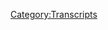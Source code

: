 {{DEFAULTSORT:
    #_TRANSCRIPT_0642:January 24, 2022
}}{{Transcript
    | title         = [[642: January 24, 2022]]
    | caption       = [https://knowledgefight.libsyn.com/642-january-24-2022 Listen to this episode on Libsyn]
    | episodeNumber = [[642: January 24, 2022|642]]
    | length        = 01:30:38
}}

{{MessageBox
    | header     = Warning: Bot Generated Content
    | text       = This transcript was automatically generated by transcription software and likely contains many mistakes and misattributions. Please check the audio for definitive quotes, attribution, and context.
    | image      = N3yvass4myg91.webp
    | imagewidth = 50px
    | id         = warning
}}

{{TranscriptBlock
    | name      = Unknown Speaker
    | timestamp = 00:00:00.000
    | text      = N-N-N-N-N-N-N-Knowledge Fight
}}

{{TranscriptBlock
    | name      = Unknown Speaker
    | timestamp = 00:00:12.960
    | text      = Dan and Jordan, I am SWEATING
}}

{{TranscriptBlock
    | name      = Unknown Speaker
    | timestamp = 00:00:18.079
    | text      = knowledgefight.com, it's time to pray
}}

{{TranscriptBlock
    | name      = Unknown Speaker
    | timestamp = 00:00:21.199
    | text      = I have great respect for knowledgefight
}}

{{TranscriptBlock
    | name      = Unknown Speaker
    | timestamp = 00:00:23.839
    | text      = knowledgefight
}}

{{TranscriptBlock
    | name      = Unknown Speaker
    | timestamp = 00:00:24.800
    | text      = I'm sick of them posing as if they're the good guys
}}

{{TranscriptBlock
    | name      = Unknown Speaker
    | timestamp = 00:00:27.199
    | text      = saying we are the bad guys
}}

{{TranscriptBlock
    | name      = Unknown Speaker
    | timestamp = 00:00:28.800
    | text      = knowledgefight
}}

{{TranscriptBlock
    | name      = Unknown Speaker
    | timestamp = 00:00:30.000
    | text      = Dan and Jordan, knowledgefight
}}

{{TranscriptBlock
    | name      = Unknown Speaker
    | timestamp = 00:00:32.159
    | text      = RIDDLER, RIDDLER, RIDDLER
}}

{{TranscriptBlock
    | name      = Unknown Speaker
    | timestamp = 00:00:34.960
    | text      = Need, I need money
}}

{{TranscriptBlock
    | name      = Unknown Speaker
    | timestamp = 00:00:36.320
    | text      = RIDDLER, RIDDLER, RIDDLER
}}

{{TranscriptBlock
    | name      = Unknown Speaker
    | timestamp = 00:00:39.280
    | text      = Andy and Kansas, Andy and, Andy and
}}

{{TranscriptBlock
    | name      = Unknown Speaker
    | timestamp = 00:00:42.079
    | text      = Stop it, Andy and, Andy and, Andy and Kansas
}}

{{TranscriptBlock
    | name      = Unknown Speaker
    | timestamp = 00:00:44.560
    | text      = RIDDLER, RIDDLER, RIDDLER
}}

{{TranscriptBlock
    | name      = Unknown Speaker
    | timestamp = 00:00:46.079
    | text      = It's time to pray
}}

{{TranscriptBlock
    | name      = Unknown Speaker
    | timestamp = 00:00:47.039
    | text      = Andy and Kansas, you're on the air, thanks for holding
}}

{{TranscriptBlock
    | name      = Unknown Speaker
    | timestamp = 00:00:49.200
    | text      = Hello Alex, I'm a first time caller, I'm a huge fan
}}

{{TranscriptBlock
    | name      = Unknown Speaker
    | timestamp = 00:00:51.679
    | text      = I love your work
}}

{{TranscriptBlock
    | name      = Unknown Speaker
    | timestamp = 00:00:52.880
    | text      = knowledgefight
}}

{{TranscriptBlock
    | name      = Unknown Speaker
    | timestamp = 00:00:53.759
    | text      = N-N-N-N-N-N-Knowledgefight.com
}}

{{TranscriptBlock
    | name      = Unknown Speaker
    | timestamp = 00:00:57.200
    | text      = I love you
}}

{{TranscriptBlock
    | name      = Unknown Speaker
    | timestamp = 00:00:59.119
    | text      = Hey everybody, welcome back to Knowledgefight, I'm Dan
}}

{{TranscriptBlock
    | name      = Unknown Speaker
    | timestamp = 00:01:01.119
    | text      = I'm Jordan
}}

{{TranscriptBlock
    | name      = Unknown Speaker
    | timestamp = 00:01:01.679
    | text      = We're a couple dudes, like to sit around, worship at the altar of Selene and talk a little bit about Alex Jones
}}

{{TranscriptBlock
    | name      = Unknown Speaker
    | timestamp = 00:01:06.560
    | text      = Oh indeed we are Dan
}}

{{TranscriptBlock
    | name      = Unknown Speaker
    | timestamp = 00:01:08.079
    | text      = The king of the south
}}

{{TranscriptBlock
    | name      = Unknown Speaker
    | timestamp = 00:01:09.040
    | text      = Uh, is he the king of the south?
}}

{{TranscriptBlock
    | name      = Unknown Speaker
    | timestamp = 00:01:10.640
    | text      = The clean south, not the dirty south
}}

{{TranscriptBlock
    | name      = Unknown Speaker
    | timestamp = 00:01:12.319
    | text      = The clean south, not the, well I mean obviously we know the king of the dirty south is
}}

{{TranscriptBlock
    | name      = Unknown Speaker
    | timestamp = 00:01:16.079
    | text      = Who's that?
}}

{{TranscriptBlock
    | name      = Unknown Speaker
    | timestamp = 00:01:16.719
    | text      = Uh, Nas
}}

{{TranscriptBlock
    | name      = Unknown Speaker
    | timestamp = 00:01:17.920
    | text      = Oh okay, wait, isn't he from New York?
}}

{{TranscriptBlock
    | name      = Unknown Speaker
    | timestamp = 00:01:19.840
    | text      = Yep, that's why he's from the dirty south
}}

{{TranscriptBlock
    | name      = Unknown Speaker
    | timestamp = 00:01:21.599
    | text      = Wait, I thought it'd be like Lil' Jon or Master P or something
}}

{{TranscriptBlock
    | name      = Unknown Speaker
    | timestamp = 00:01:25.120
    | text      = Well, Master P is the court jester of the dirty south my friend
}}

{{TranscriptBlock
    | name      = Unknown Speaker
    | timestamp = 00:01:28.400
    | text      = He would not appreciate that at all
}}

{{TranscriptBlock
    | name      = Unknown Speaker
    | timestamp = 00:01:30.640
    | text      = The ice cream man's gonna fuck you up
}}

{{TranscriptBlock
    | name      = Unknown Speaker
    | timestamp = 00:01:33.920
    | text      = I'm just making it weird
}}

{{TranscriptBlock
    | name      = Unknown Speaker
    | timestamp = 00:01:34.959
    | text      = Alright
}}

{{TranscriptBlock
    | name      = Unknown Speaker
    | timestamp = 00:01:35.200
    | text      = Uh, yeah, Dan
}}

{{TranscriptBlock
    | name      = Unknown Speaker
    | timestamp = 00:01:36.079
    | text      = Speaking of which, people are confused about your dislike of Pete Holmes
}}

{{TranscriptBlock
    | name      = Unknown Speaker
    | timestamp = 00:01:40.000
    | text      = Oh yeah, it'll be fine
}}

{{TranscriptBlock
    | name      = Unknown Speaker
    | timestamp = 00:01:42.159
    | text      = Dan?
}}

{{TranscriptBlock
    | name      = Unknown Speaker
    | timestamp = 00:01:42.640
    | text      = Yes
}}

{{TranscriptBlock
    | name      = Unknown Speaker
    | timestamp = 00:01:42.959
    | text      = Quick question for you
}}

{{TranscriptBlock
    | name      = Unknown Speaker
    | timestamp = 00:01:43.760
    | text      = What's up?
}}

{{TranscriptBlock
    | name      = Unknown Speaker
    | timestamp = 00:01:44.159
    | text      = What's your bright spot today?
}}

{{TranscriptBlock
    | name      = Unknown Speaker
    | timestamp = 00:01:45.040
    | text      = My bright spot today, I guess it's sort of a mixed bag bright spot
}}

{{TranscriptBlock
    | name      = Unknown Speaker
    | timestamp = 00:01:48.079
    | text      = And that is that I'm seeing on Twitter, just as we're starting to record this episode
}}

{{TranscriptBlock
    | name      = Unknown Speaker
    | timestamp = 00:01:52.079
    | text      = That apparently the mighty mighty boss tones have broken up
}}

{{TranscriptBlock
    | name      = Unknown Speaker
    | timestamp = 00:01:54.799
    | text      = Oh no!
}}

{{TranscriptBlock
    | name      = Unknown Speaker
    | timestamp = 00:01:56.000
    | text      = After many many years of being out there
}}

{{TranscriptBlock
    | name      = Unknown Speaker
    | timestamp = 00:01:58.879
    | text      = Only 20 years after I remembered them last
}}

{{TranscriptBlock
    | name      = Unknown Speaker
    | timestamp = 00:02:01.840
    | text      = Yes, after years and years, decades of them being bad and plaid
}}

{{TranscriptBlock
    | name      = Unknown Speaker
    | timestamp = 00:02:06.400
    | text      = They've decided to hang up the old skankin' shoes
}}

{{TranscriptBlock
    | name      = Unknown Speaker
    | timestamp = 00:02:09.199
    | text      = Well, I'm sorry
}}

{{TranscriptBlock
    | name      = Unknown Speaker
    | timestamp = 00:02:10.159
    | text      = Well, no, I mean it's, you know, obviously on the one hand I'm a big fan
}}

{{TranscriptBlock
    | name      = Unknown Speaker
    | timestamp = 00:02:13.759
    | text      = Have been since my childhood, although I will say I have not listened to most of their newer albums
}}

{{TranscriptBlock
    | name      = Unknown Speaker
    | timestamp = 00:02:20.159
    | text      = But I am a big fan of their earlier catalog, certainly
}}

{{TranscriptBlock
    | name      = Unknown Speaker
    | timestamp = 00:02:24.000
    | text      = And, you know, it's bittersweet a little bit, but I did get to see them at Riot Fest
}}

{{TranscriptBlock
    | name      = Unknown Speaker
    | timestamp = 00:02:28.080
    | text      = True
}}

{{TranscriptBlock
    | name      = Unknown Speaker
    | timestamp = 00:02:28.560
    | text      = So I did get to see them before they broke up, which is, I guess, a win
}}

{{TranscriptBlock
    | name      = Unknown Speaker
    | timestamp = 00:02:32.159
    | text      = I mean, yeah, yeah
}}

{{TranscriptBlock
    | name      = Unknown Speaker
    | timestamp = 00:02:33.759
    | text      = It's better than, like, to hear this news and be like, wow, I guess I'll never
}}

{{TranscriptBlock
    | name      = Unknown Speaker
    | timestamp = 00:02:37.280
    | text      = Hey, they're gonna do a reunion tour
}}

{{TranscriptBlock
    | name      = Unknown Speaker
    | timestamp = 00:02:39.680
    | text      = You're gonna be able to see them at 5 p.m. at a casino someday, Dan
}}

{{TranscriptBlock
    | name      = Unknown Speaker
    | timestamp = 00:02:43.520
    | text      = You're gonna be okay
}}

{{TranscriptBlock
    | name      = Unknown Speaker
    | timestamp = 00:02:44.080
    | text      = To be fair, I might have seen them at 5 p.m. at Riot Fest
}}

{{TranscriptBlock
    | name      = Unknown Speaker
    | timestamp = 00:02:47.680
    | text      = But, like, yeah, it is, at least my childhood self got to have that, like, experience
}}

{{TranscriptBlock
    | name      = Unknown Speaker
    | timestamp = 00:02:53.520
    | text      = Validate that
}}

{{TranscriptBlock
    | name      = Unknown Speaker
    | timestamp = 00:02:55.520
    | text      = Thanks, thanks, Boss Tones
}}

{{TranscriptBlock
    | name      = Unknown Speaker
    | timestamp = 00:02:57.280
    | text      = Yeah, that's lovely, that's lovely
}}

{{TranscriptBlock
    | name      = Unknown Speaker
    | timestamp = 00:02:59.039
    | text      = I had a similar experience in the reverse
}}

{{TranscriptBlock
    | name      = Unknown Speaker
    | timestamp = 00:03:02.560
    | text      = I could have seen James Brown with my college girlfriend at the time
}}

{{TranscriptBlock
    | name      = Unknown Speaker
    | timestamp = 00:03:09.120
    | text      = He was doing a local concert there
}}

{{TranscriptBlock
    | name      = Unknown Speaker
    | timestamp = 00:03:10.479
    | text      = Not your current college girlfriend?
}}

{{TranscriptBlock
    | name      = Unknown Speaker
    | timestamp = 00:03:11.840
    | text      = No, no, no, she's different
}}

{{TranscriptBlock
    | name      = Unknown Speaker
    | timestamp = 00:03:16.319
    | text      = But for some reason I decided not to go
}}

{{TranscriptBlock
    | name      = Unknown Speaker
    | timestamp = 00:03:19.599
    | text      = I can't remember the exact specifics of it
}}

{{TranscriptBlock
    | name      = Unknown Speaker
    | timestamp = 00:03:22.000
    | text      = Week later he was dead
}}

{{TranscriptBlock
    | name      = Unknown Speaker
    | timestamp = 00:03:23.599
    | text      = Shit
}}

{{TranscriptBlock
    | name      = Unknown Speaker
    | timestamp = 00:03:24.080
    | text      = Yeah, right? How much of a bummer is that?
}}

{{TranscriptBlock
    | name      = Unknown Speaker
    | timestamp = 00:03:26.560
    | text      = That is a bummer, that is a bummer
}}

{{TranscriptBlock
    | name      = Unknown Speaker
    | timestamp = 00:03:28.319
    | text      = Yeah, and then you find out later he was murdered?
}}

{{TranscriptBlock
    | name      = Unknown Speaker
    | timestamp = 00:03:30.800
    | text      = Oh, no
}}

{{TranscriptBlock
    | name      = Unknown Speaker
    | timestamp = 00:03:31.919
    | text      = Yes, shit's real
}}

{{TranscriptBlock
    | name      = Unknown Speaker
    | timestamp = 00:03:32.719
    | text      = And then you've got to solve the crime
}}

{{TranscriptBlock
    | name      = Unknown Speaker
    | timestamp = 00:03:34.319
    | text      = I've been trying
}}

{{TranscriptBlock
    | name      = Unknown Speaker
    | timestamp = 00:03:35.280
    | text      = You've got to put on your Sherlock Holmes hat, not your Pete Holmes hat
}}

{{TranscriptBlock
    | name      = Unknown Speaker
    | timestamp = 00:03:40.080
    | text      = Figure out this mystery
}}

{{TranscriptBlock
    | name      = Unknown Speaker
    | timestamp = 00:03:41.280
    | text      = Absolutely
}}

{{TranscriptBlock
    | name      = Unknown Speaker
    | timestamp = 00:03:42.080
    | text      = So what's your bright spot?
}}

{{TranscriptBlock
    | name      = Unknown Speaker
    | timestamp = 00:03:43.439
    | text      = My bright spot, Dan, was gonna be the return of Saga, which is
}}

{{TranscriptBlock
    | name      = Unknown Speaker
    | timestamp = 00:03:46.879
    | text      = I thought your bright spot was gonna be finally the Boss Tones have broken up
}}

{{TranscriptBlock
    | name      = Unknown Speaker
    | timestamp = 00:03:50.080
    | text      = It's about time
}}

{{TranscriptBlock
    | name      = Unknown Speaker
    | timestamp = 00:03:51.039
    | text      = Yeah, I know, Saga?
}}

{{TranscriptBlock
    | name      = Unknown Speaker
    | timestamp = 00:03:52.080
    | text      = I've been waiting for that day
}}

{{TranscriptBlock
    | name      = Unknown Speaker
    | timestamp = 00:03:52.800
    | text      = Saga, it's a really, really great graphic novel by Brian K. Vaughan, who's a really good writer
}}

{{TranscriptBlock
    | name      = Unknown Speaker
    | timestamp = 00:03:58.879
    | text      = But the artwork is done by Fiona Staples and she is beyond great in this book
}}

{{TranscriptBlock
    | name      = Unknown Speaker
    | timestamp = 00:04:04.800
    | text      = It was going to be that
}}

{{TranscriptBlock
    | name      = Unknown Speaker
    | timestamp = 00:04:05.840
    | text      = Oh
}}

{{TranscriptBlock
    | name      = Unknown Speaker
    | timestamp = 00:04:05.919
    | text      = But then Tuesday night the heat died in my place
}}

{{TranscriptBlock
    | name      = Unknown Speaker
    | timestamp = 00:04:10.560
    | text      = Okay
}}

{{TranscriptBlock
    | name      = Unknown Speaker
    | timestamp = 00:04:11.520
    | text      = And I don't know if you recall, it was about negative eight degrees outside
}}

{{TranscriptBlock
    | name      = Unknown Speaker
    | timestamp = 00:04:14.479
    | text      = It was, yeah, in that ballpark
}}

{{TranscriptBlock
    | name      = Unknown Speaker
    | timestamp = 00:04:15.919
    | text      = Yeah, yeah, yeah
}}

{{TranscriptBlock
    | name      = Unknown Speaker
    | timestamp = 00:04:16.639
    | text      = And I didn't get it, we didn't get it fixed until Wednesday at like one in the afternoon
}}

{{TranscriptBlock
    | name      = Unknown Speaker
    | timestamp = 00:04:20.959
    | text      = Hmm
}}

{{TranscriptBlock
    | name      = Unknown Speaker
    | timestamp = 00:04:21.199
    | text      = So my bright spot is having heat again
}}

{{TranscriptBlock
    | name      = Unknown Speaker
    | timestamp = 00:04:23.839
    | text      = That is nice
}}

{{TranscriptBlock
    | name      = Unknown Speaker
    | timestamp = 00:04:24.480
    | text      = It's amazingly good
}}

{{TranscriptBlock
    | name      = Unknown Speaker
    | timestamp = 00:04:25.600
    | text      = I'm imagining you and your partner made like pillow forts
}}

{{TranscriptBlock
    | name      = Unknown Speaker
    | timestamp = 00:04:29.120
    | text      = Oh, everything
}}

{{TranscriptBlock
    | name      = Unknown Speaker
    | timestamp = 00:04:30.079
    | text      = Like pulling blankets out of, oh yeah, yeah, yeah
}}

{{TranscriptBlock
    | name      = Unknown Speaker
    | timestamp = 00:04:32.720
    | text      = And also like obviously this is one of the downsides
}}

{{TranscriptBlock
    | name      = Unknown Speaker
    | timestamp = 00:04:36.160
    | text      = Like I texted you when you were going through that
}}

{{TranscriptBlock
    | name      = Unknown Speaker
    | timestamp = 00:04:37.839
    | text      = I was like, well, I mean this is part of the bad part about homeownership
}}

{{TranscriptBlock
    | name      = Unknown Speaker
    | timestamp = 00:04:41.519
    | text      = Yeah, yeah, yeah, yeah
}}

{{TranscriptBlock
    | name      = Unknown Speaker
    | timestamp = 00:04:42.800
    | text      = That's a little
}}

{{TranscriptBlock
    | name      = Unknown Speaker
    | timestamp = 00:04:43.360
    | text      = Because your partner owns the condo and like, you know, you don't get to yell at a landlord
}}

{{TranscriptBlock
    | name      = Unknown Speaker
    | timestamp = 00:04:48.319
    | text      = I know, I know
}}

{{TranscriptBlock
    | name      = Unknown Speaker
    | timestamp = 00:04:50.000
    | text      = It's rough
}}

{{TranscriptBlock
    | name      = Unknown Speaker
    | timestamp = 00:04:50.720
    | text      = And I was alone whenever the repair guy came and he was like, do you know how old this thing is?
}}

{{TranscriptBlock
    | name      = Unknown Speaker
    | timestamp = 00:04:55.360
    | text      = And I was like, no, and he was like, it's still mad at Reagan
}}

{{TranscriptBlock
    | name      = Unknown Speaker
    | timestamp = 00:04:58.480
    | text      = And I was like, this is bad, this is not good
}}

{{TranscriptBlock
    | name      = Unknown Speaker
    | timestamp = 00:05:01.040
    | text      = Yeah, but also don't lecture me about it
}}

{{TranscriptBlock
    | name      = Unknown Speaker
    | timestamp = 00:05:02.800
    | text      = Yeah, no kidding, I hate Reagan too
}}

{{TranscriptBlock
    | name      = Unknown Speaker
    | timestamp = 00:05:04.399
    | text      = So Jordan, today we got an episode to go over
}}

{{TranscriptBlock
    | name      = Unknown Speaker
    | timestamp = 00:05:06.480
    | text      = We're gonna be talking about Monday of this week, this past week, January 24th, 2022
}}

{{TranscriptBlock
    | name      = Unknown Speaker
    | timestamp = 00:05:13.439
    | text      = 2022
}}

{{TranscriptBlock
    | name      = Unknown Speaker
    | timestamp = 00:05:14.639
    | text      = Indeed
}}

{{TranscriptBlock
    | name      = Unknown Speaker
    | timestamp = 00:05:15.279
    | text      = We'll get something for that
}}

{{TranscriptBlock
    | name      = Unknown Speaker
    | timestamp = 00:05:16.319
    | text      = I doubt it
}}

{{TranscriptBlock
    | name      = Unknown Speaker
    | timestamp = 00:05:17.040
    | text      = Okay
}}

{{TranscriptBlock
    | name      = Unknown Speaker
    | timestamp = 00:05:17.519
    | text      = So this is an episode where Alex, of course, he talks about how he talked to the January 6th committee
}}

{{TranscriptBlock
    | name      = Unknown Speaker
    | timestamp = 00:05:23.839
    | text      = I think everybody was pretty interested to hearing how that went
}}

{{TranscriptBlock
    | name      = Unknown Speaker
    | timestamp = 00:05:26.480
    | text      = Yes, yes
}}

{{TranscriptBlock
    | name      = Unknown Speaker
    | timestamp = 00:05:27.120
    | text      = And I don't know, we'll figure it out
}}

{{TranscriptBlock
    | name      = Unknown Speaker
    | timestamp = 00:05:29.600
    | text      = He played the fifth
}}

{{TranscriptBlock
    | name      = Unknown Speaker
    | timestamp = 00:05:30.959
    | text      = Apparently
}}

{{TranscriptBlock
    | name      = Unknown Speaker
    | timestamp = 00:05:31.519
    | text      = Yeah, I heard that
}}

{{TranscriptBlock
    | name      = Unknown Speaker
    | timestamp = 00:05:32.480
    | text      = That's the big news that's been making the rounds
}}

{{TranscriptBlock
    | name      = Unknown Speaker
    | timestamp = 00:05:34.079
    | text      = Yeah
}}

{{TranscriptBlock
    | name      = Unknown Speaker
    | timestamp = 00:05:34.399
    | text      = We'll talk a little bit about that, but before we do, let's say hello to some new wonks
}}

{{TranscriptBlock
    | name      = Unknown Speaker
    | timestamp = 00:05:37.920
    | text      = Oh, that's a great idea
}}

{{TranscriptBlock
    | name      = Unknown Speaker
    | timestamp = 00:05:38.959
    | text      = So first, Nick Walbank, thank you so much, you are now a policy wonk
}}

{{TranscriptBlock
    | name      = Unknown Speaker
    | timestamp = 00:05:42.160
    | text      = I'm a policy wonk
}}

{{TranscriptBlock
    | name      = Unknown Speaker
    | timestamp = 00:05:43.199
    | text      = Thanks, Nick
}}

{{TranscriptBlock
    | name      = Unknown Speaker
    | timestamp = 00:05:43.839
    | text      = Thank you, next, Jen and Steve, escapees of Ocala, Florida, thank you so much, you are now a policy wonk
}}

{{TranscriptBlock
    | name      = Unknown Speaker
    | timestamp = 00:05:49.279
    | text      = I'm a policy wonk
}}

{{TranscriptBlock
    | name      = Unknown Speaker
    | timestamp = 00:05:50.240
    | text      = Thank you very much
}}

{{TranscriptBlock
    | name      = Unknown Speaker
    | timestamp = 00:05:51.040
    | text      = Thank you, next, 2022, Blackjack, you busted
}}

{{TranscriptBlock
    | name      = Unknown Speaker
    | timestamp = 00:05:53.920
    | text      = Oh, I get it, thank you so much, you are now a policy wonk
}}

{{TranscriptBlock
    | name      = Unknown Speaker
    | timestamp = 00:05:56.959
    | text      = I'm a policy wonk
}}

{{TranscriptBlock
    | name      = Unknown Speaker
    | timestamp = 00:05:57.920
    | text      = Thank you very much
}}

{{TranscriptBlock
    | name      = Unknown Speaker
    | timestamp = 00:05:58.639
    | text      = I get it, wasn't it part of the name?
}}

{{TranscriptBlock
    | name      = Unknown Speaker
    | timestamp = 00:06:00.399
    | text      = Right
}}

{{TranscriptBlock
    | name      = Unknown Speaker
    | timestamp = 00:06:00.720
    | text      = Just, I got it that you busted, I get it
}}

{{TranscriptBlock
    | name      = Unknown Speaker
    | timestamp = 00:06:02.800
    | text      = Yeah, yeah
}}

{{TranscriptBlock
    | name      = Unknown Speaker
    | timestamp = 00:06:03.600
    | text      = I didn't realize that when I wrote down the name
}}

{{TranscriptBlock
    | name      = Unknown Speaker
    | timestamp = 00:06:06.000
    | text      = I gotcha
}}

{{TranscriptBlock
    | name      = Unknown Speaker
    | timestamp = 00:06:06.560
    | text      = Clever
}}

{{TranscriptBlock
    | name      = Unknown Speaker
    | timestamp = 00:06:07.519
    | text      = Next, Logan is my favorite X-file, thank you so much, you are now a policy wonk
}}

{{TranscriptBlock
    | name      = Unknown Speaker
    | timestamp = 00:06:11.120
    | text      = I'm a policy wonk
}}

{{TranscriptBlock
    | name      = Unknown Speaker
    | timestamp = 00:06:12.160
    | text      = Thank you very much
}}

{{TranscriptBlock
    | name      = Unknown Speaker
    | timestamp = 00:06:12.959
    | text      = Thank you, next, the STL grass dad, thank you so much, you are now a policy wonk
}}

{{TranscriptBlock
    | name      = Unknown Speaker
    | timestamp = 00:06:17.120
    | text      = I'm a policy wonk
}}

{{TranscriptBlock
    | name      = Unknown Speaker
    | timestamp = 00:06:18.079
    | text      = Thank you very much
}}

{{TranscriptBlock
    | name      = Unknown Speaker
    | timestamp = 00:06:19.040
    | text      = And we got a technocrat in the mix, you're not gonna like this, Jordan
}}

{{TranscriptBlock
    | name      = Unknown Speaker
    | timestamp = 00:06:21.600
    | text      = Uh oh
}}

{{TranscriptBlock
    | name      = Unknown Speaker
    | timestamp = 00:06:21.920
    | text      = Uh, Pete Holmes is my spirit animal, thank you so much, you are now a technocrat
}}

{{TranscriptBlock
    | name      = Unknown Speaker
    | timestamp = 00:06:26.399
    | text      = I'm a policy wonk
}}

{{TranscriptBlock
    | name      = Unknown Speaker
    | timestamp = 00:06:27.600
    | text      = I have risen above my enemies, I might quit tomorrow actually
}}

{{TranscriptBlock
    | name      = Unknown Speaker
    | timestamp = 00:06:32.480
    | text      = I'm just gonna take a little breaky now, a little breaky for me
}}

{{TranscriptBlock
    | name      = Unknown Speaker
    | timestamp = 00:06:37.040
    | text      = And then we're going to come back and I'm gonna start the show over
}}

{{TranscriptBlock
    | name      = Unknown Speaker
    | timestamp = 00:06:43.199
    | text      = But I'm the devil, I gotta be taking all the hair off, you know all this blah blah blah
}}

{{TranscriptBlock
    | name      = Unknown Speaker
    | timestamp = 00:06:47.199
    | text      = Fuck you, fuck you, I got plenty of words for you but at the end of the day
}}

{{TranscriptBlock
    | name      = Unknown Speaker
    | timestamp = 00:06:52.240
    | text      = Fuck you and your new world order and fuck the horse you rode in on and all your shit
}}

{{TranscriptBlock
    | name      = Unknown Speaker
    | timestamp = 00:06:58.000
    | text      = Maybe today should be my last broadcast, maybe I'll just be gone a month, maybe five years
}}

{{TranscriptBlock
    | name      = Unknown Speaker
    | timestamp = 00:07:02.240
    | text      = Maybe I'll walk out of here tomorrow and you never see me again
}}

{{TranscriptBlock
    | name      = Unknown Speaker
    | timestamp = 00:07:05.920
    | text      = That's really what I want to do, I never want to come back here again
}}

{{TranscriptBlock
    | name      = Unknown Speaker
    | timestamp = 00:07:10.079
    | text      = I apologize to the crew and the listeners yesterday that I was legitimately having breakdowns on air
}}

{{TranscriptBlock
    | name      = Unknown Speaker
    | timestamp = 00:07:17.360
    | text      = I'll be better tomorrow
}}

{{TranscriptBlock
    | name      = Unknown Speaker
    | timestamp = 00:07:18.720
    | text      = You may be, so yeah thank you
}}

{{TranscriptBlock
    | name      = Unknown Speaker
    | timestamp = 00:07:20.480
    | text      = Yes thank you very much
}}

{{TranscriptBlock
    | name      = Unknown Speaker
    | timestamp = 00:07:21.439
    | text      = Jordan, I mean like I have no beef necessarily with Pete Holmes
}}

{{TranscriptBlock
    | name      = Unknown Speaker
    | timestamp = 00:07:25.920
    | text      = I don't know if you want to explain your very scandalousness
}}

{{TranscriptBlock
    | name      = Unknown Speaker
    | timestamp = 00:07:30.319
    | text      = I mean I'm surprised that it got this much backlash for some reason
}}

{{TranscriptBlock
    | name      = Unknown Speaker
    | timestamp = 00:07:36.240
    | text      = I did not know that Pete Holmes' lack of ability to write is a good thing for a lot of people
}}

{{TranscriptBlock
    | name      = Unknown Speaker
    | timestamp = 00:07:40.879
    | text      = Wow
}}

{{TranscriptBlock
    | name      = Unknown Speaker
    | timestamp = 00:07:41.439
    | text      = Yeah that's right, I'm coming hard at Pete Holmes today
}}

{{TranscriptBlock
    | name      = Unknown Speaker
    | timestamp = 00:07:44.560
    | text      = I think you need to put some lettuce and some cheese
}}

{{TranscriptBlock
    | name      = Unknown Speaker
    | timestamp = 00:07:45.920
    | text      = I need a lawyer!
}}

{{TranscriptBlock
    | name      = Unknown Speaker
    | timestamp = 00:07:47.920
    | text      = Yeah well done
}}

{{TranscriptBlock
    | name      = Unknown Speaker
    | timestamp = 00:07:49.839
    | text      = Wow okay, the views of Jordan do not necessarily reflect the views of Knowledge Fight LLC
}}

{{TranscriptBlock
    | name      = Unknown Speaker
    | timestamp = 00:07:56.079
    | text      = We've talked Pete Holmes in the past
}}

{{TranscriptBlock
    | name      = Unknown Speaker
    | timestamp = 00:07:57.839
    | text      = So Jordan, like I said today, 24th
}}

{{TranscriptBlock
    | name      = Unknown Speaker
    | timestamp = 00:08:02.240
    | text      = At the beginning of this week news broke that Alex had met virtually with the January 6th committee
}}

{{TranscriptBlock
    | name      = Unknown Speaker
    | timestamp = 00:08:06.879
    | text      = and the buzz that was going around was that he had pled the 5th about a hundred times
}}

{{TranscriptBlock
    | name      = Unknown Speaker
    | timestamp = 00:08:11.600
    | text      = When I first saw the news going around my first question that I had was like
}}

{{TranscriptBlock
    | name      = Unknown Speaker
    | timestamp = 00:08:15.120
    | text      = what information is being used to back up this reporting?
}}

{{TranscriptBlock
    | name      = Unknown Speaker
    | timestamp = 00:08:18.399
    | text      = I looked around and I read some articles in the mainstream media about the story
}}

{{TranscriptBlock
    | name      = Unknown Speaker
    | timestamp = 00:08:21.519
    | text      = and all of them just relied on comments that Alex made on his own show
}}

{{TranscriptBlock
    | name      = Unknown Speaker
    | timestamp = 00:08:25.439
    | text      = That's what I was reading that
}}

{{TranscriptBlock
    | name      = Unknown Speaker
    | timestamp = 00:08:27.600
    | text      = He pled the 5th over a hundred times
}}

{{TranscriptBlock
    | name      = Unknown Speaker
    | timestamp = 00:08:29.199
    | text      = I was like Alex said that, you guys are stupid
}}

{{TranscriptBlock
    | name      = Unknown Speaker
    | timestamp = 00:08:31.360
    | text      = Yeah
}}

{{TranscriptBlock
    | name      = Unknown Speaker
    | timestamp = 00:08:31.680
    | text      = Yeah
}}

{{TranscriptBlock
    | name      = Unknown Speaker
    | timestamp = 00:08:32.080
    | text      = CNN said quote
}}

{{TranscriptBlock
    | name      = Unknown Speaker
    | timestamp = 00:08:33.120
    | text      = A source familiar with the investigation confirmed the meeting to CNN
}}

{{TranscriptBlock
    | name      = Unknown Speaker
    | timestamp = 00:08:36.559
    | text      = but that really just means that the meeting happened
}}

{{TranscriptBlock
    | name      = Unknown Speaker
    | timestamp = 00:08:38.960
    | text      = Not that any of the ways that Alex characterized the meeting were accurate
}}

{{TranscriptBlock
    | name      = Unknown Speaker
    | timestamp = 00:08:42.320
    | text      = The CNN article in particular just seems like a partial transcription of Alex's show
}}

{{TranscriptBlock
    | name      = Unknown Speaker
    | timestamp = 00:08:47.120
    | text      = And all the other articles are the same
}}

{{TranscriptBlock
    | name      = Unknown Speaker
    | timestamp = 00:08:48.799
    | text      = They just rely on Alex's show and the claims that he made on it
}}

{{TranscriptBlock
    | name      = Unknown Speaker
    | timestamp = 00:08:52.000
    | text      = I guess there's not really any other information they could be going off of
}}

{{TranscriptBlock
    | name      = Unknown Speaker
    | timestamp = 00:08:55.279
    | text      = since I don't think that these interviews are public
}}

{{TranscriptBlock
    | name      = Unknown Speaker
    | timestamp = 00:08:57.600
    | text      = particularly not while this whole thing is still ongoing
}}

{{TranscriptBlock
    | name      = Unknown Speaker
    | timestamp = 00:09:00.159
    | text      = Sure
}}

{{TranscriptBlock
    | name      = Unknown Speaker
    | timestamp = 00:09:00.559
    | text      = So here's the deal
}}

{{TranscriptBlock
    | name      = Unknown Speaker
    | timestamp = 00:09:01.279
    | text      = I'm going to cover this episode but I want to do it with the largest grain of salt
}}

{{TranscriptBlock
    | name      = Unknown Speaker
    | timestamp = 00:09:04.720
    | text      = any human has ever imagined
}}

{{TranscriptBlock
    | name      = Unknown Speaker
    | timestamp = 00:09:06.879
    | text      = Alex is a flagrant liar
}}

{{TranscriptBlock
    | name      = Unknown Speaker
    | timestamp = 00:09:08.480
    | text      = so I have no interest in just taking his word about everything he says concerning
}}

{{TranscriptBlock
    | name      = Unknown Speaker
    | timestamp = 00:09:12.240
    | text      = a meeting with the House committee that he thinks is trying to overthrow the country
}}

{{TranscriptBlock
    | name      = Unknown Speaker
    | timestamp = 00:09:15.679
    | text      = Right
}}

{{TranscriptBlock
    | name      = Unknown Speaker
    | timestamp = 00:09:16.320
    | text      = One of the biggest problems is that I don't actually trust Alex's ability
}}

{{TranscriptBlock
    | name      = Unknown Speaker
    | timestamp = 00:09:19.679
    | text      = to comprehend information he receives or questions he's asked
}}

{{TranscriptBlock
    | name      = Unknown Speaker
    | timestamp = 00:09:22.799
    | text      = So that calls into question his telling of the thing I'm most interested in
}}

{{TranscriptBlock
    | name      = Unknown Speaker
    | timestamp = 00:09:26.639
    | text      = knowing about this meeting with the committee which is what they asked him
}}

{{TranscriptBlock
    | name      = Unknown Speaker
    | timestamp = 00:09:30.399
    | text      = Knowing what they asked would help give some sense of what direction they're heading in
}}

{{TranscriptBlock
    | name      = Unknown Speaker
    | timestamp = 00:09:34.320
    | text      = and what Alex should be worried about
}}

{{TranscriptBlock
    | name      = Unknown Speaker
    | timestamp = 00:09:36.720
    | text      = Having a solid sense of that will have to wait
}}

{{TranscriptBlock
    | name      = Unknown Speaker
    | timestamp = 00:09:39.039
    | text      = and I guess the best we've got for now is Alex's dicey retelling of what happened
}}

{{TranscriptBlock
    | name      = Unknown Speaker
    | timestamp = 00:09:42.960
    | text      = so that's what we're gonna go with
}}

{{TranscriptBlock
    | name      = Unknown Speaker
    | timestamp = 00:09:44.720
    | text      = I was reading some of those because you know normally we
}}

{{TranscriptBlock
    | name      = Unknown Speaker
    | timestamp = 00:09:49.279
    | text      = That's against the rules
}}

{{TranscriptBlock
    | name      = Unknown Speaker
    | timestamp = 00:09:50.320
    | text      = Exactly normally it's against the rules but it was like fucking everywhere
}}

{{TranscriptBlock
    | name      = Unknown Speaker
    | timestamp = 00:09:54.320
    | text      = and I couldn't avoid it even the headlines were showing up
}}

{{TranscriptBlock
    | name      = Unknown Speaker
    | timestamp = 00:09:57.600
    | text      = Alex played the fifth a hundred times so I read every one of them
}}

{{TranscriptBlock
    | name      = Unknown Speaker
    | timestamp = 00:10:00.799
    | text      = and every one of them might as well have been like
}}

{{TranscriptBlock
    | name      = Unknown Speaker
    | timestamp = 00:10:03.360
    | text      = we're taking noted liar at face value
}}

{{TranscriptBlock
    | name      = Unknown Speaker
    | timestamp = 00:10:06.080
    | text      = I do
}}

{{TranscriptBlock
    | name      = Unknown Speaker
    | timestamp = 00:10:06.399
    | text      = It was fucking stupid
}}

{{TranscriptBlock
    | name      = Unknown Speaker
    | timestamp = 00:10:08.000
    | text      = I don't know if it's stupid because I think like if you're gonna write a story about this
}}

{{TranscriptBlock
    | name      = Unknown Speaker
    | timestamp = 00:10:12.480
    | text      = and maybe it is newsworthy that's what you have to do
}}

{{TranscriptBlock
    | name      = Unknown Speaker
    | timestamp = 00:10:15.679
    | text      = but I do think a better job could have been done to really highlight
}}

{{TranscriptBlock
    | name      = Unknown Speaker
    | timestamp = 00:10:18.559
    | text      = uh all this could be bullshit
}}

{{TranscriptBlock
    | name      = Unknown Speaker
    | timestamp = 00:10:21.039
    | text      = Yeah absolutely we've I mean especially the day after we do deposition episodes
}}

{{TranscriptBlock
    | name      = Unknown Speaker
    | timestamp = 00:10:26.080
    | text      = and we've done plenty of deposition episodes in the past
}}

{{TranscriptBlock
    | name      = Unknown Speaker
    | timestamp = 00:10:29.200
    | text      = I think we know how Alex talks whenever the shit's real
}}

{{TranscriptBlock
    | name      = Unknown Speaker
    | timestamp = 00:10:32.399
    | text      = Now that's a good point but I also think that we do need to be careful
}}

{{TranscriptBlock
    | name      = Unknown Speaker
    | timestamp = 00:10:36.480
    | text      = because the depositions that we've seen are civil depositions
}}

{{TranscriptBlock
    | name      = Unknown Speaker
    | timestamp = 00:10:40.240
    | text      = about a case that he is clearly not concerned or have any respect for
}}

{{TranscriptBlock
    | name      = Unknown Speaker
    | timestamp = 00:10:45.679
    | text      = True
}}

{{TranscriptBlock
    | name      = Unknown Speaker
    | timestamp = 00:10:46.240
    | text      = The way he might respond to talking to a congressional committee
}}

{{TranscriptBlock
    | name      = Unknown Speaker
    | timestamp = 00:10:50.399
    | text      = where he could be in legal jeopardy
}}

{{TranscriptBlock
    | name      = Unknown Speaker
    | timestamp = 00:10:52.159
    | text      = Sure
}}

{{TranscriptBlock
    | name      = Unknown Speaker
    | timestamp = 00:10:52.480
    | text      = I think he might behave differently
}}

{{TranscriptBlock
    | name      = Unknown Speaker
    | timestamp = 00:10:54.159
    | text      = I'm not ready to make the assumption that he would behave exactly the same but he might
}}

{{TranscriptBlock
    | name      = Unknown Speaker
    | timestamp = 00:10:57.679
    | text      = I'm I'm I'm not necessarily saying he would behave exactly the same but
}}

{{TranscriptBlock
    | name      = Unknown Speaker
    | timestamp = 00:11:01.200
    | text      = his his bombastic retelling of how he behaves is 100% suspect
}}

{{TranscriptBlock
    | name      = Unknown Speaker
    | timestamp = 00:11:06.960
    | text      = True true and yeah I guess that is really the point is that we don't know
}}

{{TranscriptBlock
    | name      = Unknown Speaker
    | timestamp = 00:11:11.279
    | text      = We don't know
}}

{{TranscriptBlock
    | name      = Unknown Speaker
    | timestamp = 00:11:11.919
    | text      = And that that should be uh kept in mind as we as we go over this stuff
}}

{{TranscriptBlock
    | name      = Unknown Speaker
    | timestamp = 00:11:16.559
    | text      = Yes
}}

{{TranscriptBlock
    | name      = Unknown Speaker
    | timestamp = 00:11:16.960
    | text      = So we're going to start here on uh the 24th and uh boo boo from the jump
}}

{{TranscriptBlock
    | name      = Unknown Speaker
    | timestamp = 00:11:22.960
    | text      = Here we are my friends on this Monday January 24th 2022 transmission
}}

{{TranscriptBlock
    | name      = Unknown Speaker
    | timestamp = 00:11:29.039
    | text      = I just had a very intense experience uh being interrogated by the January 6 committee lawyers
}}

{{TranscriptBlock
    | name      = Unknown Speaker
    | timestamp = 00:11:37.440
    | text      = They were polite uh but they were dogged and I take the whole process very very seriously
}}

{{TranscriptBlock
    | name      = Unknown Speaker
    | timestamp = 00:11:44.960
    | text      = because I know that Adam Schiff is a forger and has been caught faking emails and misquoting
}}

{{TranscriptBlock
    | name      = Unknown Speaker
    | timestamp = 00:11:53.360
    | text      = President Trump and uh you know claiming that oh here here he is ordering the president of Ukraine
}}

{{TranscriptBlock
    | name      = Unknown Speaker
    | timestamp = 00:12:00.159
    | text      = Here's a transcript of him telling the president of Ukraine uh that he's a mafia don
}}

{{TranscriptBlock
    | name      = Unknown Speaker
    | timestamp = 00:12:06.000
    | text      = He better follow his orders
}}

{{TranscriptBlock
    | name      = Unknown Speaker
    | timestamp = 00:12:07.279
    | text      = This is stupid and Alex is just talking about the parody version of a transcript
}}

{{TranscriptBlock
    | name      = Unknown Speaker
    | timestamp = 00:12:11.120
    | text      = of a call between Trump and the Ukrainian president Zelensky
}}

{{TranscriptBlock
    | name      = Unknown Speaker
    | timestamp = 00:12:14.720
    | text      = At the time my position like when Schiff did that my position was that it was a bit dramatic
}}

{{TranscriptBlock
    | name      = Unknown Speaker
    | timestamp = 00:12:19.840
    | text      = on his part and a really bad optical move because how easy it would be to attack him
}}

{{TranscriptBlock
    | name      = Unknown Speaker
    | timestamp = 00:12:24.000
    | text      = just the way Alex has sense
}}

{{TranscriptBlock
    | name      = Unknown Speaker
    | timestamp = 00:12:25.360
    | text      = Yeah
}}

{{TranscriptBlock
    | name      = Unknown Speaker
    | timestamp = 00:12:25.600
    | text      = But I also don't think that it's fair to say that he was trying to pass off what he was
}}

{{TranscriptBlock
    | name      = Unknown Speaker
    | timestamp = 00:12:29.039
    | text      = saying as an actual transcript of Trump's call
}}

{{TranscriptBlock
    | name      = Unknown Speaker
    | timestamp = 00:12:31.279
    | text      = No
}}

{{TranscriptBlock
    | name      = Unknown Speaker
    | timestamp = 00:12:31.519
    | text      = That's kind of dumb
}}

{{TranscriptBlock
    | name      = Unknown Speaker
    | timestamp = 00:12:32.559
    | text      = Yeah
}}

{{TranscriptBlock
    | name      = Unknown Speaker
    | timestamp = 00:12:32.879
    | text      = It's really clear that that was not the intention and the folks like Alex who pretend that it was
}}

{{TranscriptBlock
    | name      = Unknown Speaker
    | timestamp = 00:12:38.399
    | text      = are misunderstanding that on purpose so they can attack Schiff for being a forger
}}

{{TranscriptBlock
    | name      = Unknown Speaker
    | timestamp = 00:12:42.480
    | text      = instead of just being a bit dramatic
}}

{{TranscriptBlock
    | name      = Unknown Speaker
    | timestamp = 00:12:44.480
    | text      = Yeah
}}

{{TranscriptBlock
    | name      = Unknown Speaker
    | timestamp = 00:12:44.879
    | text      = This is really dumb but it does provide an excuse for why Alex the very innocent person
}}

{{TranscriptBlock
    | name      = Unknown Speaker
    | timestamp = 00:12:49.679
    | text      = should be afraid of testifying before the committee
}}

{{TranscriptBlock
    | name      = Unknown Speaker
    | timestamp = 00:12:52.159
    | text      = He's so innocent but that doesn't matter because
}}

{{TranscriptBlock
    | name      = Unknown Speaker
    | timestamp = 00:12:54.399
    | text      = Schiff's just going to create fake documents like he did with Trump
}}

{{TranscriptBlock
    | name      = Unknown Speaker
    | timestamp = 00:12:57.840
    | text      = It's really fascinating that Alex constantly goes on about wanting his day in court where
}}

{{TranscriptBlock
    | name      = Unknown Speaker
    | timestamp = 00:13:02.320
    | text      = he can be vindicated and the establishment will have to recognize that he's been
}}

{{TranscriptBlock
    | name      = Unknown Speaker
    | timestamp = 00:13:05.679
    | text      = right all along and power will tremble before him
}}

{{TranscriptBlock
    | name      = Unknown Speaker
    | timestamp = 00:13:08.960
    | text      = but every time he has the opportunity there's some kind of an excuse for why he just
}}

{{TranscriptBlock
    | name      = Unknown Speaker
    | timestamp = 00:13:12.639
    | text      = whiffs and doesn't prove anything
}}

{{TranscriptBlock
    | name      = Unknown Speaker
    | timestamp = 00:13:14.720
    | text      = All of the Sandy Hook depositions would have been ideal times for him to stand behind his claims
}}

{{TranscriptBlock
    | name      = Unknown Speaker
    | timestamp = 00:13:19.039
    | text      = and at very least demonstrate that even though we know them to be wrong now
}}

{{TranscriptBlock
    | name      = Unknown Speaker
    | timestamp = 00:13:22.960
    | text      = he had reason to believe that these claims were correct when he said them
}}

{{TranscriptBlock
    | name      = Unknown Speaker
    | timestamp = 00:13:26.799
    | text      = and every time he just mumbles I don't know or tries to change the subject rambling about how
}}

{{TranscriptBlock
    | name      = Unknown Speaker
    | timestamp = 00:13:31.519
    | text      = he's a victim
}}

{{TranscriptBlock
    | name      = Unknown Speaker
    | timestamp = 00:13:32.720
    | text      = Now here he is testifying in front of a congressional committee and well
}}

{{TranscriptBlock
    | name      = Unknown Speaker
    | timestamp = 00:13:36.639
    | text      = he could tell the big truths to power and stand up like a man in the arena like he
}}

{{TranscriptBlock
    | name      = Unknown Speaker
    | timestamp = 00:13:41.120
    | text      = always calls himself but he has this fake story about Adam Schiff that's got him too
}}

{{TranscriptBlock
    | name      = Unknown Speaker
    | timestamp = 00:13:45.039
    | text      = worried to talk
}}

{{TranscriptBlock
    | name      = Unknown Speaker
    | timestamp = 00:13:46.240
    | text      = It's such bullshit this entire character he puts on is a fraud
}}

{{TranscriptBlock
    | name      = Unknown Speaker
    | timestamp = 00:13:49.120
    | text      = No come on everybody knows because we've we've seen this throughout history in the past
}}

{{TranscriptBlock
    | name      = Unknown Speaker
    | timestamp = 00:13:53.519
    | text      = You know truth tellers have gone up against kangaroo courts so many times and because
}}

{{TranscriptBlock
    | name      = Unknown Speaker
    | timestamp = 00:13:58.960
    | text      = they're going up against kangaroo courts all they really do is quit and give up because
}}

{{TranscriptBlock
    | name      = Unknown Speaker
    | timestamp = 00:14:04.240
    | text      = what's the point of fighting back you know there's nothing more noble than giving in
}}

{{TranscriptBlock
    | name      = Unknown Speaker
    | timestamp = 00:14:09.360
    | text      = to the powers that be
}}

{{TranscriptBlock
    | name      = Unknown Speaker
    | timestamp = 00:14:11.840
    | text      = Yeah I think that the the folks that I think I respect more who have principles would be
}}

{{TranscriptBlock
    | name      = Unknown Speaker
    | timestamp = 00:14:18.480
    | text      = like well I'm gonna go in there I'm gonna speak my peace I'm gonna tell the truth and
}}

{{TranscriptBlock
    | name      = Unknown Speaker
    | timestamp = 00:14:22.799
    | text      = whatever consequences may come
}}

{{TranscriptBlock
    | name      = Unknown Speaker
    | timestamp = 00:14:24.559
    | text      = Sure are you know the political consequence of me telling the truth
}}

{{TranscriptBlock
    | name      = Unknown Speaker
    | timestamp = 00:14:29.360
    | text      = Sure sure you know like tax that sounds like a socialist in
}}

{{TranscriptBlock
    | name      = Unknown Speaker
    | timestamp = 00:14:31.759
    | text      = Well tax protesters who you know withhold taxes because they believe that what the
}}

{{TranscriptBlock
    | name      = Unknown Speaker
    | timestamp = 00:14:37.679
    | text      = government's doing is wrong vis-a-vis wars and things like that right they often end
}}

{{TranscriptBlock
    | name      = Unknown Speaker
    | timestamp = 00:14:42.080
    | text      = up having consequences and they have to accept those consequences as part of their activism
}}

{{TranscriptBlock
    | name      = Unknown Speaker
    | timestamp = 00:14:46.080
    | text      = You bet
}}

{{TranscriptBlock
    | name      = Unknown Speaker
    | timestamp = 00:14:46.639
    | text      = And then you have people who are tax protesters like Alex's friends who do the opposite and
}}

{{TranscriptBlock
    | name      = Unknown Speaker
    | timestamp = 00:14:52.080
    | text      = that's kind of how I feel about Alex's whole whole posture towards you know testifying
}}

{{TranscriptBlock
    | name      = Unknown Speaker
    | timestamp = 00:14:57.919
    | text      = Yeah it's the stolen valor uh unlike the stolen valor of wearing army medals and bullshit
}}

{{TranscriptBlock
    | name      = Unknown Speaker
    | timestamp = 00:15:05.200
    | text      = when you haven't earned them it's the the valor of uh somebody who's actually fighting
}}

{{TranscriptBlock
    | name      = Unknown Speaker
    | timestamp = 00:15:09.919
    | text      = power and and they're not doing it
}}

{{TranscriptBlock
    | name      = Unknown Speaker
    | timestamp = 00:15:12.399
    | text      = Yeah like I said his character's a fraud
}}

{{TranscriptBlock
    | name      = Unknown Speaker
    | timestamp = 00:15:14.080
    | text      = Yeah completely
}}

{{TranscriptBlock
    | name      = Unknown Speaker
    | timestamp = 00:15:15.200
    | text      = So um Alex you know he's learned over the course of his career and I would say our last
}}

{{TranscriptBlock
    | name      = Unknown Speaker
    | timestamp = 00:15:20.159
    | text      = episode proves that is not true
}}

{{TranscriptBlock
    | name      = Unknown Speaker
    | timestamp = 00:15:21.679
    | text      = No it's true
}}

{{TranscriptBlock
    | name      = Unknown Speaker
    | timestamp = 00:15:22.399
    | text      = Uh man this is dumb
}}

{{TranscriptBlock
    | name      = Unknown Speaker
    | timestamp = 00:15:25.120
    | text      = You know I personally became became very popular on the radio very very early that's a lot of
}}

{{TranscriptBlock
    | name      = Unknown Speaker
    | timestamp = 00:15:30.000
    | text      = power to have and I was always doing it really for the right reasons but I still made mistakes
}}

{{TranscriptBlock
    | name      = Unknown Speaker
    | timestamp = 00:15:35.600
    | text      = and and I still hurt people in the process but it was done from a place of trying to be good and
}}

{{TranscriptBlock
    | name      = Unknown Speaker
    | timestamp = 00:15:41.039
    | text      = I've certainly learned as I've gotten older to be more careful with the power I wield especially
}}

{{TranscriptBlock
    | name      = Unknown Speaker
    | timestamp = 00:15:44.720
    | text      = as that power has increased that is not the normal process with the type of people that
}}

{{TranscriptBlock
    | name      = Unknown Speaker
    | timestamp = 00:15:50.639
    | text      = actually seek power most people would seek to be on the radio and tv so they could be
}}

{{TranscriptBlock
    | name      = Unknown Speaker
    | timestamp = 00:15:54.960
    | text      = famous because they couldn't get a job in Hollywood but I was
}}

{{TranscriptBlock
    | name      = Unknown Speaker
    | timestamp = 00:15:58.960
    | text      = offered the big jobs in Hollywood and turned them down
}}

{{TranscriptBlock
    | name      = Unknown Speaker
    | timestamp = 00:16:01.919
    | text      = Star Lord
}}

{{TranscriptBlock
    | name      = Unknown Speaker
    | timestamp = 00:16:02.480
    | text      = Because I genuinely wanted to be with the people in the common populace
}}

{{TranscriptBlock
    | name      = Unknown Speaker
    | timestamp = 00:16:06.720
    | text      = and that's really my goal uh but that said it's been my own process of learning
}}

{{TranscriptBlock
    | name      = Unknown Speaker
    | timestamp = 00:16:11.679
    | text      = how I've been wrong that has helped me grow up and really see what's wrong with the people that
}}

{{TranscriptBlock
    | name      = Unknown Speaker
    | timestamp = 00:16:16.799
    | text      = are controlling our planet selfish arrogant hateful disconnected from God
}}

{{TranscriptBlock
    | name      = Unknown Speaker
    | timestamp = 00:16:22.000
    | text      = Just just ridiculous
}}

{{TranscriptBlock
    | name      = Unknown Speaker
    | timestamp = 00:16:23.279
    | text      = Wow wow wow just really described himself right there selfish hateful disconnected from God
}}

{{TranscriptBlock
    | name      = Unknown Speaker
    | timestamp = 00:16:30.639
    | text      = I I find it like in terms of my um engagement with Alex and my understanding of him through
}}

{{TranscriptBlock
    | name      = Unknown Speaker
    | timestamp = 00:16:36.080
    | text      = various periods of his career I think one of the more offensive things he can say in terms of like
}}

{{TranscriptBlock
    | name      = Unknown Speaker
    | timestamp = 00:16:40.639
    | text      = just blatant disregard for the truth is I've learned things
}}

{{TranscriptBlock
    | name      = Unknown Speaker
    | timestamp = 00:16:43.919
    | text      = Yeah yeah yeah like period the end I learn period is a lie
}}

{{TranscriptBlock
    | name      = Unknown Speaker
    | timestamp = 00:16:48.639
    | text      = Categorically not yeah and and you know also disrespectful is the notion that like
}}

{{TranscriptBlock
    | name      = Unknown Speaker
    | timestamp = 00:16:54.399
    | text      = I did things that hurt people but I was trying to be good
}}

{{TranscriptBlock
    | name      = Unknown Speaker
    | timestamp = 00:16:57.600
    | text      = I was it was in the service of good
}}

{{TranscriptBlock
    | name      = Unknown Speaker
    | timestamp = 00:16:59.679
    | text      = It's such shit
}}

{{TranscriptBlock
    | name      = Unknown Speaker
    | timestamp = 00:17:00.799
    | text      = I mean you know it's it's fun it's fun whenever he describes like uh you know I I've I've learned
}}

{{TranscriptBlock
    | name      = Unknown Speaker
    | timestamp = 00:17:08.799
    | text      = and I've changed and I've grown and it's been my mistakes that have allowed me to realize what's
}}

{{TranscriptBlock
    | name      = Unknown Speaker
    | timestamp = 00:17:15.119
    | text      = wrong with the people in power despite the fact that he said the exact same thing about them
}}

{{TranscriptBlock
    | name      = Unknown Speaker
    | timestamp = 00:17:19.839
    | text      = since he was 11 years old and read his first John Butch John Birch Society book
}}

{{TranscriptBlock
    | name      = Unknown Speaker
    | timestamp = 00:17:24.160
    | text      = Yeah
}}

{{TranscriptBlock
    | name      = Unknown Speaker
    | timestamp = 00:17:24.559
    | text      = You know it's he didn't change a goddamn thing
}}

{{TranscriptBlock
    | name      = Unknown Speaker
    | timestamp = 00:17:27.359
    | text      = No but I think that this is what people uh who have learned things say and so he's sort of
}}

{{TranscriptBlock
    | name      = Unknown Speaker
    | timestamp = 00:17:33.759
    | text      = parroting that yes yeah he's mirroring that because it makes it seem like he's actually
}}

{{TranscriptBlock
    | name      = Unknown Speaker
    | timestamp = 00:17:37.519
    | text      = had the experiences that he wants the audience
}}

{{TranscriptBlock
    | name      = Unknown Speaker
    | timestamp = 00:17:39.440
    | text      = Right
}}

{{TranscriptBlock
    | name      = Unknown Speaker
    | timestamp = 00:17:39.680
    | text      = To feel like he's had which he has not he's had the the opposite
}}

{{TranscriptBlock
    | name      = Unknown Speaker
    | timestamp = 00:17:43.279
    | text      = Maybe he just has forgotten how to start every sentence with you know like maybe
}}

{{TranscriptBlock
    | name      = Unknown Speaker
    | timestamp = 00:17:48.480
    | text      = he actually is a parrot maybe he was
}}

{{TranscriptBlock
    | name      = Unknown Speaker
    | timestamp = 00:17:50.799
    | text      = On our last episode we heard that he talks about how his he puts those pages in front of him
}}

{{TranscriptBlock
    | name      = Unknown Speaker
    | timestamp = 00:17:55.359
    | text      = That's true
}}

{{TranscriptBlock
    | name      = Unknown Speaker
    | timestamp = 00:17:55.599
    | text      = And he eats it like a parrot
}}

{{TranscriptBlock
    | name      = Unknown Speaker
    | timestamp = 00:17:56.640
    | text      = It's true
}}

{{TranscriptBlock
    | name      = Unknown Speaker
    | timestamp = 00:17:57.279
    | text      = So maybe we're onto something
}}

{{TranscriptBlock
    | name      = Unknown Speaker
    | timestamp = 00:17:58.799
    | text      = I probably put pages on the floor of his office
}}

{{TranscriptBlock
    | name      = Unknown Speaker
    | timestamp = 00:18:01.680
    | text      = He's a satanic parrot
}}

{{TranscriptBlock
    | name      = Unknown Speaker
    | timestamp = 00:18:02.880
    | text      = So uh look I was not looking forward to a whole episode of listening to Alex
}}

{{TranscriptBlock
    | name      = Unknown Speaker
    | timestamp = 00:18:09.039
    | text      = I had had enough
}}

{{TranscriptBlock
    | name      = Unknown Speaker
    | timestamp = 00:18:09.920
    | text      = Yeah
}}

{{TranscriptBlock
    | name      = Unknown Speaker
    | timestamp = 00:18:10.240
    | text      = Basically you know four hour episode
}}

{{TranscriptBlock
    | name      = Unknown Speaker
    | timestamp = 00:18:12.319
    | text      = We did a lot of listening to Alex
}}

{{TranscriptBlock
    | name      = Unknown Speaker
    | timestamp = 00:18:13.759
    | text      = I didn't want to jump right back in
}}

{{TranscriptBlock
    | name      = Unknown Speaker
    | timestamp = 00:18:15.599
    | text      = Right
}}

{{TranscriptBlock
    | name      = Unknown Speaker
    | timestamp = 00:18:16.000
    | text      = And thankfully Alex gave me much like uh the people of Nineveh as Alex says
}}

{{TranscriptBlock
    | name      = Unknown Speaker
    | timestamp = 00:18:20.559
    | text      = He gave me a reprieve
}}

{{TranscriptBlock
    | name      = Unknown Speaker
    | timestamp = 00:18:21.839
    | text      = Okay
}}

{{TranscriptBlock
    | name      = Unknown Speaker
    | timestamp = 00:18:22.559
    | text      = Huge show lined up for you today I promise to take my four-year-old daughter camping for months
}}

{{TranscriptBlock
    | name      = Unknown Speaker
    | timestamp = 00:18:29.200
    | text      = I'm about to take a couple days off and take her camping I come up about 30 minutes
}}

{{TranscriptBlock
    | name      = Unknown Speaker
    | timestamp = 00:18:32.480
    | text      = Owen Schroyer takes over but first I've got a lot of big news to hit stay with us
}}

{{TranscriptBlock
    | name      = Unknown Speaker
    | timestamp = 00:18:37.119
    | text      = I thought his daughter wanted to go to an amusement park but that trip got cancelled
}}

{{TranscriptBlock
    | name      = Unknown Speaker
    | timestamp = 00:18:40.240
    | text      = Because Alex's financial information was reported in the Huffington Post
}}

{{TranscriptBlock
    | name      = Unknown Speaker
    | timestamp = 00:18:43.119
    | text      = So he wanted to make a couple million dollars out of spite
}}

{{TranscriptBlock
    | name      = Unknown Speaker
    | timestamp = 00:18:45.839
    | text      = Yeah
}}

{{TranscriptBlock
    | name      = Unknown Speaker
    | timestamp = 00:18:46.079
    | text      = I guess he wants to go camping now
}}

{{TranscriptBlock
    | name      = Unknown Speaker
    | timestamp = 00:18:47.839
    | text      = Anyway Alex has been out of the studio for the last couple days after this episode
}}

{{TranscriptBlock
    | name      = Unknown Speaker
    | timestamp = 00:18:52.160
    | text      = And Owen's been hosting which is a mess
}}

{{TranscriptBlock
    | name      = Unknown Speaker
    | timestamp = 00:18:54.319
    | text      = Just think about what Owen's got on his plate
}}

{{TranscriptBlock
    | name      = Unknown Speaker
    | timestamp = 00:18:56.640
    | text      = He's hosting Alex's show then has to do his show afterwards
}}

{{TranscriptBlock
    | name      = Unknown Speaker
    | timestamp = 00:18:59.759
    | text      = So that's like six hours of talking with just one hour of a break in between
}}

{{TranscriptBlock
    | name      = Unknown Speaker
    | timestamp = 00:19:03.680
    | text      = Where in this this episode Gerald Cilenti hosted the fourth hour
}}

{{TranscriptBlock
    | name      = Unknown Speaker
    | timestamp = 00:19:06.640
    | text      = That is tough
}}

{{TranscriptBlock
    | name      = Unknown Speaker
    | timestamp = 00:19:07.519
    | text      = There's no one on earth who has six hours of interesting things to say in a day
}}

{{TranscriptBlock
    | name      = Unknown Speaker
    | timestamp = 00:19:11.039
    | text      = And if there is a person it's not Owen
}}

{{TranscriptBlock
    | name      = Unknown Speaker
    | timestamp = 00:19:13.440
    | text      = So Alex leaves a half an hour into the show which gives us like a nice
}}

{{TranscriptBlock
    | name      = Unknown Speaker
    | timestamp = 00:19:17.599
    | text      = Actually he spent he is there for the first hour
}}

{{TranscriptBlock
    | name      = Unknown Speaker
    | timestamp = 00:19:20.000
    | text      = Sure
}}

{{TranscriptBlock
    | name      = Unknown Speaker
    | timestamp = 00:19:20.240
    | text      = But he means to be there for half an hour
}}

{{TranscriptBlock
    | name      = Unknown Speaker
    | timestamp = 00:19:22.079
    | text      = Right right right right
}}

{{TranscriptBlock
    | name      = Unknown Speaker
    | timestamp = 00:19:24.559
    | text      = And then he's out of here
}}

{{TranscriptBlock
    | name      = Unknown Speaker
    | timestamp = 00:19:25.759
    | text      = He's got senioritis today
}}

{{TranscriptBlock
    | name      = Unknown Speaker
    | timestamp = 00:19:27.759
    | text      = Yeah so Alex comes back from break
}}

{{TranscriptBlock
    | name      = Unknown Speaker
    | timestamp = 00:19:30.319
    | text      = And he reiterates that he has just got done talking to these committee lawyers
}}

{{TranscriptBlock
    | name      = Unknown Speaker
    | timestamp = 00:19:35.119
    | text      = And I just ended it a little less than an hour ago
}}

{{TranscriptBlock
    | name      = Unknown Speaker
    | timestamp = 00:19:38.240
    | text      = My testimony via Cisco Systems
}}

{{TranscriptBlock
    | name      = Unknown Speaker
    | timestamp = 00:19:44.160
    | text      = I guess it wasn't Zoom or Skype a connection an interview
}}

{{TranscriptBlock
    | name      = Unknown Speaker
    | timestamp = 00:19:50.079
    | text      = I guess testimony depositions the word with the January 6th committee
}}

{{TranscriptBlock
    | name      = Unknown Speaker
    | timestamp = 00:19:56.160
    | text      = And it was extremely interesting to say the least
}}

{{TranscriptBlock
    | name      = Unknown Speaker
    | timestamp = 00:19:59.359
    | text      = I wrote some notes here that I just want to get out of the way
}}

{{TranscriptBlock
    | name      = Unknown Speaker
    | timestamp = 00:20:02.799
    | text      = Because it is newsworthy and important and then I'm going to move on to the other big news
}}

{{TranscriptBlock
    | name      = Unknown Speaker
    | timestamp = 00:20:05.839
    | text      = And Owen Schroyer is coming in to take over because I again I'm taking my four and a half year old daughter
}}

{{TranscriptBlock
    | name      = Unknown Speaker
    | timestamp = 00:20:11.759
    | text      = Heading to the woods baby
}}

{{TranscriptBlock
    | name      = Unknown Speaker
    | timestamp = 00:20:13.839
    | text      = Oh yeah
}}

{{TranscriptBlock
    | name      = Unknown Speaker
    | timestamp = 00:20:14.880
    | text      = That's what I would do too
}}

{{TranscriptBlock
    | name      = Unknown Speaker
    | timestamp = 00:20:16.240
    | text      = Oh it's a great time to get to the woods
}}

{{TranscriptBlock
    | name      = Unknown Speaker
    | timestamp = 00:20:17.519
    | text      = I would run to the woods
}}

{{TranscriptBlock
    | name      = Unknown Speaker
    | timestamp = 00:20:18.400
    | text      = It's a great time to get to the woods
}}

{{TranscriptBlock
    | name      = Unknown Speaker
    | timestamp = 00:20:20.079
    | text      = And this also brings up that when our episode dropped
}}

{{TranscriptBlock
    | name      = Unknown Speaker
    | timestamp = 00:20:24.720
    | text      = If there is any kind of a response from Alex we won't know because he's in the woods
}}

{{TranscriptBlock
    | name      = Unknown Speaker
    | timestamp = 00:20:30.400
    | text      = So he had some time
}}

{{TranscriptBlock
    | name      = Unknown Speaker
    | timestamp = 00:20:32.079
    | text      = I would be building a puebla if I were him
}}

{{TranscriptBlock
    | name      = Unknown Speaker
    | timestamp = 00:20:34.880
    | text      = I would be south of the border
}}

{{TranscriptBlock
    | name      = Unknown Speaker
    | timestamp = 00:20:36.799
    | text      = Building a redoubt of some sort
}}

{{TranscriptBlock
    | name      = Unknown Speaker
    | timestamp = 00:20:38.720
    | text      = Absolutely
}}

{{TranscriptBlock
    | name      = Unknown Speaker
    | timestamp = 00:20:39.440
    | text      = So Alex gets talking here about his meeting and he decided of course gonna plead the fifth
}}

{{TranscriptBlock
    | name      = Unknown Speaker
    | timestamp = 00:20:44.480
    | text      = But his reasons and his understanding of the constitution seem a little bit weird here
}}

{{TranscriptBlock
    | name      = Unknown Speaker
    | timestamp = 00:20:49.759
    | text      = Okay
}}

{{TranscriptBlock
    | name      = Unknown Speaker
    | timestamp = 00:20:50.160
    | text      = But I said this my lawyer told me almost a hundred times today
}}

{{TranscriptBlock
    | name      = Unknown Speaker
    | timestamp = 00:20:54.079
    | text      = During the interrogation on advice of counsel I am asserting my fifth amendment right to remain
}}

{{TranscriptBlock
    | name      = Unknown Speaker
    | timestamp = 00:21:00.240
    | text      = Silent and the media tells you that's because you're guilty or because you're going to
}}

{{TranscriptBlock
    | name      = Unknown Speaker
    | timestamp = 00:21:05.759
    | text      = Incriminate yourself but but it's also just because it could be used to try to incriminate
}}

{{TranscriptBlock
    | name      = Unknown Speaker
    | timestamp = 00:21:10.640
    | text      = You and twist something against you
}}

{{TranscriptBlock
    | name      = Unknown Speaker
    | timestamp = 00:21:13.359
    | text      = Adam Schiff is famous for creating fake quotes and fake transcripts and fake emails and fake
}}

{{TranscriptBlock
    | name      = Unknown Speaker
    | timestamp = 00:21:20.720
    | text      = Text messages and fake conversations with people
}}

{{TranscriptBlock
    | name      = Unknown Speaker
    | timestamp = 00:21:23.440
    | text      = Oh I wonder if you brought that up to Adam Schiff in the uh in the testimony
}}

{{TranscriptBlock
    | name      = Unknown Speaker
    | timestamp = 00:21:26.880
    | text      = I would assume so
}}

{{TranscriptBlock
    | name      = Unknown Speaker
    | timestamp = 00:21:27.680
    | text      = Yeah like oh I'm not comfortable answering
}}

{{TranscriptBlock
    | name      = Unknown Speaker
    | timestamp = 00:21:29.119
    | text      = To his face
}}

{{TranscriptBlock
    | name      = Unknown Speaker
    | timestamp = 00:21:29.759
    | text      = I'm not comfortable answering these questions because you're a known forger-er
}}

{{TranscriptBlock
    | name      = Unknown Speaker
    | timestamp = 00:21:32.960
    | text      = Right yeah that's a way to I would assume that's how he opened
}}

{{TranscriptBlock
    | name      = Unknown Speaker
    | timestamp = 00:21:36.720
    | text      = In order to make sure that this was a collegial atmosphere
}}

{{TranscriptBlock
    | name      = Unknown Speaker
    | timestamp = 00:21:39.599
    | text      = I mean if he wants to really get take things uh seriously and deal with the the reality
}}

{{TranscriptBlock
    | name      = Unknown Speaker
    | timestamp = 00:21:44.880
    | text      = It should be combat
}}

{{TranscriptBlock
    | name      = Unknown Speaker
    | timestamp = 00:21:46.559
    | text      = So we've discussed the fifth amendment in a recent episode where Alex is threatening
}}

{{TranscriptBlock
    | name      = Unknown Speaker
    | timestamp = 00:21:49.599
    | text      = To plead the fifth so getting too far into it again would be a waste
}}

{{TranscriptBlock
    | name      = Unknown Speaker
    | timestamp = 00:21:52.559
    | text      = I don't want to do that yeah but this is a very inaccurate interpretation of what that amendment
}}

{{TranscriptBlock
    | name      = Unknown Speaker
    | timestamp = 00:21:56.960
    | text      = Allows the fifth amendment allows Alex to not answer questions that he has a reasonable belief
}}

{{TranscriptBlock
    | name      = Unknown Speaker
    | timestamp = 00:22:02.079
    | text      = Uh where that the answers would lead to providing evidence that could be used against him in another
}}

{{TranscriptBlock
    | name      = Unknown Speaker
    | timestamp = 00:22:07.200
    | text      = Potential case for instance if you were testifying about a murder you witnessed while you were in the
}}

{{TranscriptBlock
    | name      = Unknown Speaker
    | timestamp = 00:22:12.000
    | text      = Middle of committing a robbery you could plead the fifth about details of why you were there
}}

{{TranscriptBlock
    | name      = Unknown Speaker
    | timestamp = 00:22:16.640
    | text      = Where you were when you witnessed this murder but you could still answer questions about seeing the
}}

{{TranscriptBlock
    | name      = Unknown Speaker
    | timestamp = 00:22:21.279
    | text      = Murder right right right the entire thing is about protecting a person for being forced to be a
}}

{{TranscriptBlock
    | name      = Unknown Speaker
    | timestamp = 00:22:25.200
    | text      = Witness against themselves if Alex's interpretation of the fifth amendment were applied across the
}}

{{TranscriptBlock
    | name      = Unknown Speaker
    | timestamp = 00:22:30.160
    | text      = Board the legal system in this country would collapse and there just would never be any reason
}}

{{TranscriptBlock
    | name      = Unknown Speaker
    | timestamp = 00:22:34.960
    | text      = To call any witnesses who would be opposed to the goal of the investigation people who had
}}

{{TranscriptBlock
    | name      = Unknown Speaker
    | timestamp = 00:22:39.680
    | text      = Information about deeply illegal things would never have any concern about subpoenas because
}}

{{TranscriptBlock
    | name      = Unknown Speaker
    | timestamp = 00:22:44.000
    | text      = They could just plead the fifth to everything instead of risking lying to congress
}}

{{TranscriptBlock
    | name      = Unknown Speaker
    | timestamp = 00:22:47.920
    | text      = If the standard for being allowed to use the fifth was that you were vaguely concerned about someone
}}

{{TranscriptBlock
    | name      = Unknown Speaker
    | timestamp = 00:22:52.160
    | text      = Misusing your words because of something as flimsy as a dumb misrepresentation of a years-old
}}

{{TranscriptBlock
    | name      = Unknown Speaker
    | timestamp = 00:22:57.039
    | text      = Right-wing talking point there would be no reason to have anybody testify ever again no no that's
}}

{{TranscriptBlock
    | name      = Unknown Speaker
    | timestamp = 00:23:02.319
    | text      = Why they send those subpoenas out so the people who get subpoenaed will have to show up to say
}}

{{TranscriptBlock
    | name      = Unknown Speaker
    | timestamp = 00:23:08.160
    | text      = I plead the fifth and not answer any of their questions it makes everything so much more
}}

{{TranscriptBlock
    | name      = Unknown Speaker
    | timestamp = 00:23:12.880
    | text      = Important this is a child's interpretation of the fifth amendment and I do think that if anything
}}

{{TranscriptBlock
    | name      = Unknown Speaker
    | timestamp = 00:23:18.400
    | text      = Alex's actions are more likely to cause him to be censured or referred for contempt charges because
}}

{{TranscriptBlock
    | name      = Unknown Speaker
    | timestamp = 00:23:24.079
    | text      = It's just not reasonable to assume that he had a legitimate concern that answering any of those
}}

{{TranscriptBlock
    | name      = Unknown Speaker
    | timestamp = 00:23:28.880
    | text      = 100 questions would lead him to providing evidence against himself in a different potential
}}

{{TranscriptBlock
    | name      = Unknown Speaker
    | timestamp = 00:23:33.359
    | text      = Prosecution it's just a bizarre misuse of the fifth how long have you known Stuart Rhodes for
}}

{{TranscriptBlock
    | name      = Unknown Speaker
    | timestamp = 00:23:39.039
    | text      = I plead the fifth an alternative is that Alex has an almost cartoonishly sprawling crime empire and
}}

{{TranscriptBlock
    | name      = Unknown Speaker
    | timestamp = 00:23:45.519
    | text      = Answering any questions about how anything in his life and business work would lead to proof of a
}}

{{TranscriptBlock
    | name      = Unknown Speaker
    | timestamp = 00:23:50.160
    | text      = Crime I would guess he'd rather not that not be the impression that he's sending but it's not a
}}

{{TranscriptBlock
    | name      = Unknown Speaker
    | timestamp = 00:23:55.119
    | text      = Totally unfair reading of the actions that he's taking listen I've never met any of the people
}}

{{TranscriptBlock
    | name      = Unknown Speaker
    | timestamp = 00:23:59.839
    | text      = Who work for me before right see I there's a part of me that wonders if like he legitimately did
}}

{{TranscriptBlock
    | name      = Unknown Speaker
    | timestamp = 00:24:05.279
    | text      = Plead the fifth to all of these things I think it's a possibility I think it's an abuse of the
}}

{{TranscriptBlock
    | name      = Unknown Speaker
    | timestamp = 00:24:10.640
    | text      = Amendment and I think he'll probably end up I don't think he'll get arrested or anything for it
}}

{{TranscriptBlock
    | name      = Unknown Speaker
    | timestamp = 00:24:14.880
    | text      = No but I do think that he could run into some kind of a fine or something maybe but like the
}}

{{TranscriptBlock
    | name      = Unknown Speaker
    | timestamp = 00:24:20.960
    | text      = Alternative is I do see it as entirely possible that he didn't plead the fifth a bunch because I
}}

{{TranscriptBlock
    | name      = Unknown Speaker
    | timestamp = 00:24:26.480
    | text      = Don't think his lawyers would tell him to like I mean he has bad lawyers yeah but still I don't I
}}

{{TranscriptBlock
    | name      = Unknown Speaker
    | timestamp = 00:24:32.880
    | text      = Don't think that they would be like hey here's here's how this thing works in the constitution
}}

{{TranscriptBlock
    | name      = Unknown Speaker
    | timestamp = 00:24:37.359
    | text      = But it actually doesn't work this way right I would say that if I were Alex and I had close
}}

{{TranscriptBlock
    | name      = Unknown Speaker
    | timestamp = 00:24:43.200
    | text      = Relationships with a lot of militia people I would not want to go on my show and say I told the
}}

{{TranscriptBlock
    | name      = Unknown Speaker
    | timestamp = 00:24:48.960
    | text      = Congressional committee everything that I know I told them names dude I gave them where they live
}}

{{TranscriptBlock
    | name      = Unknown Speaker
    | timestamp = 00:24:54.880
    | text      = I gave them how many guns they bought from me I snitched hard I snitched like a motherfucker
}}

{{TranscriptBlock
    | name      = Unknown Speaker
    | timestamp = 00:25:01.279
    | text      = Yeah I mean in terms of like a forward-facing thing for Alex again his fraudulent personality
}}

{{TranscriptBlock
    | name      = Unknown Speaker
    | timestamp = 00:25:06.799
    | text      = This is exactly the thing you would want to say I don't know I mean again because we don't have any
}}

{{TranscriptBlock
    | name      = Unknown Speaker
    | timestamp = 00:25:12.799
    | text      = Word from any source other than Alex I'm not totally convinced that is actually what he did
}}

{{TranscriptBlock
    | name      = Unknown Speaker
    | timestamp = 00:25:17.680
    | text      = Totally and at the same time if I knew a bunch of militia members I wouldn't be surprised if giving
}}

{{TranscriptBlock
    | name      = Unknown Speaker
    | timestamp = 00:25:22.880
    | text      = Away information to the congressional committee eventually wound up being a crime on my part of
}}

{{TranscriptBlock
    | name      = Unknown Speaker
    | timestamp = 00:25:27.759
    | text      = Some sort you know I know too much yeah so Alex look I mean there's just a disrespect that he has
}}

{{TranscriptBlock
    | name      = Unknown Speaker
    | timestamp = 00:25:35.839
    | text      = For well I mean basically all legal proceedings that are uh things he doesn't like so you can't
}}

{{TranscriptBlock
    | name      = Unknown Speaker
    | timestamp = 00:25:42.880
    | text      = Walk in to something like that with people like that I don't know who these lawyers are running it
}}

{{TranscriptBlock
    | name      = Unknown Speaker
    | timestamp = 00:25:49.519
    | text      = Uh I don't know if they're good people or bad people they came out was polite and nice so
}}

{{TranscriptBlock
    | name      = Unknown Speaker
    | timestamp = 00:25:55.279
    | text      = They're bad people predators like Schiff back in the background like a moray eel in the rocks ready
}}

{{TranscriptBlock
    | name      = Unknown Speaker
    | timestamp = 00:26:02.000
    | text      = To come out and eat you uh then there's no reason to even dignify it because it's not legitimate
}}

{{TranscriptBlock
    | name      = Unknown Speaker
    | timestamp = 00:26:08.400
    | text      = You can see here how Alex operates any case that's inconvenient for him or that is illustrating the
}}

{{TranscriptBlock
    | name      = Unknown Speaker
    | timestamp = 00:26:13.920
    | text      = Negative space that he lives in will always be determined to not be legitimate there's so many
}}

{{TranscriptBlock
    | name      = Unknown Speaker
    | timestamp = 00:26:18.640
    | text      = Stupid conspiracies and right-wing talking points Alex can fall back on so anytime he's looking down
}}

{{TranscriptBlock
    | name      = Unknown Speaker
    | timestamp = 00:26:23.039
    | text      = The barrel of consequences he can just pull out one of these and try to save face to the audience
}}

{{TranscriptBlock
    | name      = Unknown Speaker
    | timestamp = 00:26:27.440
    | text      = For the way he cowered instead of engaging with the process he's got this made-up story about
}}

{{TranscriptBlock
    | name      = Unknown Speaker
    | timestamp = 00:26:32.000
    | text      = Adam Schiff so this committee this committee is illegitimate he's decided in his head that he
}}

{{TranscriptBlock
    | name      = Unknown Speaker
    | timestamp = 00:26:36.480
    | text      = Followed all the discovery processes in the sandy hook case so that default judgment is illegitimate
}}

{{TranscriptBlock
    | name      = Unknown Speaker
    | timestamp = 00:26:41.119
    | text      = None of these cases are illegitimate at all what they actually are is threatening to Alex so he
}}

{{TranscriptBlock
    | name      = Unknown Speaker
    | timestamp = 00:26:45.599
    | text      = Needs to delegitimize them to his listeners lest they realize the scams that he's running on them
}}

{{TranscriptBlock
    | name      = Unknown Speaker
    | timestamp = 00:26:50.400
    | text      = Right and uh that's that's how the oh that's how the cow ate the cabbage as Alex would say
}}

{{TranscriptBlock
    | name      = Unknown Speaker
    | timestamp = 00:26:56.000
    | text      = I think the only uh trial that Alex would see as legitimate is the Benghazi hearings is one where
}}

{{TranscriptBlock
    | name      = Unknown Speaker
    | timestamp = 00:27:03.119
    | text      = He was charged with being too much of a hero right perhaps the most hero anybody's ever been and they
}}

{{TranscriptBlock
    | name      = Unknown Speaker
    | timestamp = 00:27:09.599
    | text      = Were like that's a crime sir you're too much of a hero you've saved too many lives this uh this
}}

{{TranscriptBlock
    | name      = Unknown Speaker
    | timestamp = 00:27:15.039
    | text      = Process is illegitimate so uh Alex talked to these people their questions are legit
}}

{{TranscriptBlock
    | name      = Unknown Speaker
    | timestamp = 00:27:23.200
    | text      = And man he wanted to answer oh who doesn't yeah who wants to yeah that said
}}

{{TranscriptBlock
    | name      = Unknown Speaker
    | timestamp = 00:27:29.920
    | text      = The questions were overall pretty reasonable uh and I wanted to answer the questions but at the
}}

{{TranscriptBlock
    | name      = Unknown Speaker
    | timestamp = 00:27:37.599
    | text      = Same time what's your favorite ice cream it's a good thing I didn't because I'm the type that
}}

{{TranscriptBlock
    | name      = Unknown Speaker
    | timestamp = 00:27:41.759
    | text      = Tries to answer things correctly even if I don't know all the answers and they can then kind of
}}

{{TranscriptBlock
    | name      = Unknown Speaker
    | timestamp = 00:27:46.400
    | text      = Claim that that's perjury because about half the questions I didn't know the answer to and a bunch
}}

{{TranscriptBlock
    | name      = Unknown Speaker
    | timestamp = 00:27:52.240
    | text      = Of more emails I'd never seen and planning things I'd never seen at least from memory
}}

{{TranscriptBlock
    | name      = Unknown Speaker
    | timestamp = 00:27:59.920
    | text      = This dynamic he's describing with how he answers questions he doesn't actually know anything about
}}

{{TranscriptBlock
    | name      = Unknown Speaker
    | timestamp = 00:28:04.079
    | text      = That rings true to me based on his other deposition appearance as we've heard it's not him trying to
}}

{{TranscriptBlock
    | name      = Unknown Speaker
    | timestamp = 00:28:08.720
    | text      = Be helpful though it's an attempt to spin a yarn that explains everything even if that requires
}}

{{TranscriptBlock
    | name      = Unknown Speaker
    | timestamp = 00:28:13.599
    | text      = Making things up it's what he does on his show so it's not surprising that he would carry that over
}}

{{TranscriptBlock
    | name      = Unknown Speaker
    | timestamp = 00:28:18.319
    | text      = Into legal settings as well he has no respect for any case where he's possibly accused of wrongdoing
}}

{{TranscriptBlock
    | name      = Unknown Speaker
    | timestamp = 00:28:23.599
    | text      = And he thinks he's above the law so why would he give a shit about answering questions accurately
}}

{{TranscriptBlock
    | name      = Unknown Speaker
    | timestamp = 00:28:28.559
    | text      = Accuracy is not important utility is and making up stories that I guess kind of explain what people
}}

{{TranscriptBlock
    | name      = Unknown Speaker
    | timestamp = 00:28:36.400
    | text      = Are asking about that is high utility yeah I have some questions about whether or not Alex had seen
}}

{{TranscriptBlock
    | name      = Unknown Speaker
    | timestamp = 00:28:41.519
    | text      = The emails he's referencing here without knowing what the emails are it's hard to tell if they're
}}

{{TranscriptBlock
    | name      = Unknown Speaker
    | timestamp = 00:28:45.440
    | text      = Things that he could have missed but I get the sense that Alex claiming to not use email
}}

{{TranscriptBlock
    | name      = Unknown Speaker
    | timestamp = 00:28:49.599
    | text      = Personally is a strategic decision so he can always claim ignorance if he's ever asked about
}}

{{TranscriptBlock
    | name      = Unknown Speaker
    | timestamp = 00:28:54.000
    | text      = Anything I've seen that email hey Alex we're gonna go overthrow the country lol wanna come
}}

{{TranscriptBlock
    | name      = Unknown Speaker
    | timestamp = 00:28:59.119
    | text      = Um winky face I never use emoticons that was not me so Alex has their questions and I would
}}

{{TranscriptBlock
    | name      = Unknown Speaker
    | timestamp = 00:29:08.480
    | text      = Guess it's not a good idea to read their questions oh I would read those questions
}}

{{TranscriptBlock
    | name      = Unknown Speaker
    | timestamp = 00:29:14.160
    | text      = For sure I think that might be not cool but I don't know I've got their questions here that I
}}

{{TranscriptBlock
    | name      = Unknown Speaker
    | timestamp = 00:29:21.759
    | text      = Obviously couldn't answer under oath because then they could if I said something even halfway wrong
}}

{{TranscriptBlock
    | name      = Unknown Speaker
    | timestamp = 00:29:25.759
    | text      = Put me in prison oh my god this is dangerous of a process but they did have some questions
}}

{{TranscriptBlock
    | name      = Unknown Speaker
    | timestamp = 00:29:34.240
    | text      = That were important if you define things like this I can't imagine a court proceeding that
}}

{{TranscriptBlock
    | name      = Unknown Speaker
    | timestamp = 00:29:39.279
    | text      = Alex couldn't claim was too risky for him to answer questions in if it wasn't a fake concern
}}

{{TranscriptBlock
    | name      = Unknown Speaker
    | timestamp = 00:29:44.079
    | text      = About Schiff it would be another congressperson who has some kind of conspiracy about them
}}

{{TranscriptBlock
    | name      = Unknown Speaker
    | timestamp = 00:29:48.400
    | text      = It's not a real concern it's a cookie cutter fill-in-the-blank excuse for why Alex isn't
}}

{{TranscriptBlock
    | name      = Unknown Speaker
    | timestamp = 00:29:52.799
    | text      = Standing up and taking on the system even though he insists he's totally innocent he's being set up
}}

{{TranscriptBlock
    | name      = Unknown Speaker
    | timestamp = 00:29:57.519
    | text      = And he has all the truth on his side this is kind of like how children rationalize situations that
}}

{{TranscriptBlock
    | name      = Unknown Speaker
    | timestamp = 00:30:02.720
    | text      = Would be threatening to their egos it feels like a kid who thinks that they're really good at
}}

{{TranscriptBlock
    | name      = Unknown Speaker
    | timestamp = 00:30:06.960
    | text      = Basketball explaining that they didn't even try out for the team because the coach doesn't like
}}

{{TranscriptBlock
    | name      = Unknown Speaker
    | timestamp = 00:30:10.960
    | text      = Their dad it's an excuse to not have to confront the reality that metaphorically Alex isn't good
}}

{{TranscriptBlock
    | name      = Unknown Speaker
    | timestamp = 00:30:16.240
    | text      = At basketball and trying out would reveal that publicly and that would hurt his feelings that's
}}

{{TranscriptBlock
    | name      = Unknown Speaker
    | timestamp = 00:30:21.039
    | text      = The vibe I get here yeah and it would really make him look lesser than in the eyes of his uh his
}}

{{TranscriptBlock
    | name      = Unknown Speaker
    | timestamp = 00:30:27.440
    | text      = Inferiors as he sees and this is assuming that he actually did plead the right exactly that's
}}

{{TranscriptBlock
    | name      = Unknown Speaker
    | timestamp = 00:30:33.119
    | text      = Assuming that the telling of this is accurate right so are you telling me that he is going to
}}

{{TranscriptBlock
    | name      = Unknown Speaker
    | timestamp = 00:30:37.759
    | text      = Read these questions and then give the answers that he would have loved not really not really
}}

{{TranscriptBlock
    | name      = Unknown Speaker
    | timestamp = 00:30:42.720
    | text      = Okay he will get around to like addressing a couple of them but he doesn't like go down the
}}

{{TranscriptBlock
    | name      = Unknown Speaker
    | timestamp = 00:30:47.519
    | text      = List which was unfortunate because that'd be so fun I would have liked that information he only
}}

{{TranscriptBlock
    | name      = Unknown Speaker
    | timestamp = 00:30:52.319
    | text      = Only actually addresses a couple and we'll get to those when he does okay before that he's uh
}}

{{TranscriptBlock
    | name      = Unknown Speaker
    | timestamp = 00:30:58.240
    | text      = This to me if true is bad news for Alex but they did have some questions that were important
}}

{{TranscriptBlock
    | name      = Unknown Speaker
    | timestamp = 00:31:06.319
    | text      = Again they have everything that's already on my phones and things because I saw my text messages
}}

{{TranscriptBlock
    | name      = Unknown Speaker
    | timestamp = 00:31:12.240
    | text      = To Caroline Wren and Cindy Shafian and some of the event organizers right there so they already have
}}

{{TranscriptBlock
    | name      = Unknown Speaker
    | timestamp = 00:31:18.559
    | text      = Everything and they already know I didn't do anything I wasn't planning any violence
}}

{{TranscriptBlock
    | name      = Unknown Speaker
    | timestamp = 00:31:22.640
    | text      = I was even talking about everybody should be peaceful if they have that they you got to assume
}}

{{TranscriptBlock
    | name      = Unknown Speaker
    | timestamp = 00:31:28.079
    | text      = Maybe they have even more yeah and uh yeah yeah you know Alex they don't they don't have to give
}}

{{TranscriptBlock
    | name      = Unknown Speaker
    | timestamp = 00:31:34.640
    | text      = You everything they know yet in the in a trial right they will have to give you it's called
}}

{{TranscriptBlock
    | name      = Unknown Speaker
    | timestamp = 00:31:39.759
    | text      = Discovery you've heard of it oh I mean you haven't really heard of it honestly oh he's heard yeah
}}

{{TranscriptBlock
    | name      = Unknown Speaker
    | timestamp = 00:31:44.240
    | text      = Well he's passingly familiar with the concept yeah I think I think that um it would be tough for me
}}

{{TranscriptBlock
    | name      = Unknown Speaker
    | timestamp = 00:31:52.160
    | text      = To believe that there aren't at least a couple of weird messages between him and like Ali
}}

{{TranscriptBlock
    | name      = Unknown Speaker
    | timestamp = 00:31:59.359
    | text      = Alexander or Stuart you know I I don't obviously I wouldn't know what's in that tranche of uh of uh
}}

{{TranscriptBlock
    | name      = Unknown Speaker
    | timestamp = 00:32:06.240
    | text      = Texts and emails but boy I'd love to get my hands on that I would really assume and again we've we've
}}

{{TranscriptBlock
    | name      = Unknown Speaker
    | timestamp = 00:32:12.720
    | text      = Talked too much about Alex's legal proceedings but I would really assume that they are keeping
}}

{{TranscriptBlock
    | name      = Unknown Speaker
    | timestamp = 00:32:17.119
    | text      = Things away from Alex's knowledge in the early going I yeah I mean I think a good strategy with
}}

{{TranscriptBlock
    | name      = Unknown Speaker
    | timestamp = 00:32:22.559
    | text      = Him is absolutely not making clear what you know yeah because if you do then maybe he'll be able to
}}

{{TranscriptBlock
    | name      = Unknown Speaker
    | timestamp = 00:32:28.480
    | text      = Do his thing where he comes up with a fake explanation for why everything is fine uh-huh
}}

{{TranscriptBlock
    | name      = Unknown Speaker
    | timestamp = 00:32:33.039
    | text      = Uh-huh but he's going to do that anyway so if you let him do that with a false or incomplete
}}

{{TranscriptBlock
    | name      = Unknown Speaker
    | timestamp = 00:32:38.720
    | text      = Understanding of the information that you know you can set a trap for him yeah it's not hard which is
}}

{{TranscriptBlock
    | name      = Unknown Speaker
    | timestamp = 00:32:44.079
    | text      = Why maybe he would like to plead the fifth for everything because his behaviors are self self
}}

{{TranscriptBlock
    | name      = Unknown Speaker
    | timestamp = 00:32:50.400
    | text      = Defeating yeah I mean I feel like if I was if I was those lawyers I'd just flatter the shit out of
}}

{{TranscriptBlock
    | name      = Unknown Speaker
    | timestamp = 00:32:56.000
    | text      = Alex and just be like man if you had full power over all of these people I'm sure you would have
}}

{{TranscriptBlock
    | name      = Unknown Speaker
    | timestamp = 00:33:01.200
    | text      = Directed them to stop and none of this would have ever happened since you didn't have full power
}}

{{TranscriptBlock
    | name      = Unknown Speaker
    | timestamp = 00:33:05.599
    | text      = Over them which you should have because you're just so fucking great but since you didn't just let me
}}

{{TranscriptBlock
    | name      = Unknown Speaker
    | timestamp = 00:33:10.960
    | text      = Know what you did do you know because I know I'm telling you it was all good I'm sure it was all
}}

{{TranscriptBlock
    | name      = Unknown Speaker
    | timestamp = 00:33:15.359
    | text      = Good because you're the best and the smartest and uh uh true hero anyways tell me what you were
}}

{{TranscriptBlock
    | name      = Unknown Speaker
    | timestamp = 00:33:20.160
    | text      = Doing and what Stuart Rose was doing we were planning to take over the guy ah gotcha shit
}}

{{TranscriptBlock
    | name      = Unknown Speaker
    | timestamp = 00:33:24.640
    | text      = So there's one particular thing that apparently they asked Alex about that I actually find
}}

{{TranscriptBlock
    | name      = Unknown Speaker
    | timestamp = 00:33:33.119
    | text      = Fascinating uh-huh and that is a little segment on his December 31st 2020 show
}}

{{TranscriptBlock
    | name      = Unknown Speaker
    | timestamp = 00:33:41.279
    | text      = Again I did not know a lot of the questions they asked I had not seen the Matt Bracken clip from
}}

{{TranscriptBlock
    | name      = Unknown Speaker
    | timestamp = 00:33:47.279
    | text      = December 31st 2020 when he was guest hosting because I hadn't watched when he was guest
}}

{{TranscriptBlock
    | name      = Unknown Speaker
    | timestamp = 00:33:51.680
    | text      = Hosting and I had only seen it once they sent me the subpoena a few months ago and quite frankly
}}

{{TranscriptBlock
    | name      = Unknown Speaker
    | timestamp = 00:33:58.319
    | text      = I was shocked by it because I'd never seen Matt Bracken basically call for things like that he
}}

{{TranscriptBlock
    | name      = Unknown Speaker
    | timestamp = 00:34:03.039
    | text      = Was always the opposite he was always saying look out for provocateurs and look out for federal
}}

{{TranscriptBlock
    | name      = Unknown Speaker
    | timestamp = 00:34:08.079
    | text      = Plants and he didn't normally do my show wearing an info war shirt all the background I even noticed
}}

{{TranscriptBlock
    | name      = Unknown Speaker
    | timestamp = 00:34:13.360
    | text      = He's like an info wars guy and then it's six days before January 6th and he's basically um
}}

{{TranscriptBlock
    | name      = Unknown Speaker
    | timestamp = 00:34:24.400
    | text      = Calling for what happened that day but oh he wasn't there that day he was up at the
}}

{{TranscriptBlock
    | name      = Unknown Speaker
    | timestamp = 00:34:31.440
    | text      = Washington monument if you believe him I'm not going to read into whether he's a bad guy whether
}}

{{TranscriptBlock
    | name      = Unknown Speaker
    | timestamp = 00:34:37.920
    | text      = He's a provocateur or whether he just got hyped up any emotion of the time but to answer the
}}

{{TranscriptBlock
    | name      = Unknown Speaker
    | timestamp = 00:34:42.320
    | text      = committee's question hell no I don't support that and that's not what we stand for wait wait wait
}}

{{TranscriptBlock
    | name      = Unknown Speaker
    | timestamp = 00:34:48.239
    | text      = Matt Bracken's antifa what's going on here yep yep I guess uh I guess it turns out Matt Bracken was
}}

{{TranscriptBlock
    | name      = Unknown Speaker
    | timestamp = 00:34:54.559
    | text      = a FBI plant inside info wars deep cover to uh provocateur this whole thing for the last eight
}}

{{TranscriptBlock
    | name      = Unknown Speaker
    | timestamp = 00:35:03.599
    | text      = years for the last eight years at least hidden beneath all of those things that Alex loves so
}}

{{TranscriptBlock
    | name      = Unknown Speaker
    | timestamp = 00:35:09.599
    | text      = much was a desire to overthrow the government so there's something up with Matt Bracken and I can't
}}

{{TranscriptBlock
    | name      = Unknown Speaker
    | timestamp = 00:35:15.119
    | text      = quite figure out what it is so Matt Bracken's been a long time consistent fourth hour host on Alex's
}}

{{TranscriptBlock
    | name      = Unknown Speaker
    | timestamp = 00:35:20.960
    | text      = show and he's been a guest on Alex's show since at least 2016 and he was on with like David Knight
}}

{{TranscriptBlock
    | name      = Unknown Speaker
    | timestamp = 00:35:26.320
    | text      = uh even before that and after June 17th 2021 his appearances just stopped why Bracken was also a
}}

{{TranscriptBlock
    | name      = Unknown Speaker
    | timestamp = 00:35:35.920
    | text      = publisher uh on a he was a blogger on the website American Partisan with bylines going back to 2020
}}

{{TranscriptBlock
    | name      = Unknown Speaker
    | timestamp = 00:35:42.880
    | text      = and then he has no more posts after July 2021 what the shit he's not dead which I can assume
}}

{{TranscriptBlock
    | name      = Unknown Speaker
    | timestamp = 00:35:49.039
    | text      = based on his consistent posting on gab up until even today so that got me thinking what happened
}}

{{TranscriptBlock
    | name      = Unknown Speaker
    | timestamp = 00:35:54.800
    | text      = here's a guy who has an accomplished resume and Alex clearly trusted enough to close out the last
}}

{{TranscriptBlock
    | name      = Unknown Speaker
    | timestamp = 00:35:59.599
    | text      = show of 2020 and he just disappeared I don't want to get too conspiratorial with this but it does
}}

{{TranscriptBlock
    | name      = Unknown Speaker
    | timestamp = 00:36:05.199
    | text      = come to mind that the January 6th committee was formed on July 1st 2021 and that the resolution
}}

{{TranscriptBlock
    | name      = Unknown Speaker
    | timestamp = 00:36:11.039
    | text      = to form it was introduced in the house on June 28th 2021 odds doesn't prove anything but it looks
}}

{{TranscriptBlock
    | name      = Unknown Speaker
    | timestamp = 00:36:16.320
    | text      = weird and if I were on the committee I might ask about that timeline I would think hey what's going
}}

{{TranscriptBlock
    | name      = Unknown Speaker
    | timestamp = 00:36:21.360
    | text      = on here here's a guy who's been on your show for years and years he said hey everyone should storm
}}

{{TranscriptBlock
    | name      = Unknown Speaker
    | timestamp = 00:36:26.960
    | text      = the Capitol on December 31st uh show and uh uh then he he when the committee came around he's
}}

{{TranscriptBlock
    | name      = Unknown Speaker
    | timestamp = 00:36:33.679
    | text      = just gone he's gone you know I have him on anymore he doesn't seem to be there anymore I I don't know
}}

{{TranscriptBlock
    | name      = Unknown Speaker
    | timestamp = 00:36:37.840
    | text      = if there's any relationship with that but I would ask him about it just in case it made him feel
}}

{{TranscriptBlock
    | name      = Unknown Speaker
    | timestamp = 00:36:42.079
    | text      = weird yeah yeah yeah so I thought that since Alex was going camping why not flesh out this episode
}}

{{TranscriptBlock
    | name      = Unknown Speaker
    | timestamp = 00:36:46.880
    | text      = a little by checking in on what Matt Bracken actually said on that December 31st 2020 episode
}}

{{TranscriptBlock
    | name      = Unknown Speaker
    | timestamp = 00:36:52.719
    | text      = of Alex's show he's hosting the fourth hour and I honestly think it's a fairly standard Matt
}}

{{TranscriptBlock
    | name      = Unknown Speaker
    | timestamp = 00:36:58.320
    | text      = Bracken appearance it's a lot of blustery talk about revolution surrounding whatever is the hot
}}

{{TranscriptBlock
    | name      = Unknown Speaker
    | timestamp = 00:37:03.519
    | text      = topic in extreme right-wing circles at the time that's kind of his thing and what he always does
}}

{{TranscriptBlock
    | name      = Unknown Speaker
    | timestamp = 00:37:08.159
    | text      = on Infowars if the main issue is something about racial injustice he'll insist that a race war is
}}

{{TranscriptBlock
    | name      = Unknown Speaker
    | timestamp = 00:37:13.440
    | text      = right around the corner yep if it's gun paranoia narratives that are on top he'll insist that
}}

{{TranscriptBlock
    | name      = Unknown Speaker
    | timestamp = 00:37:17.840
    | text      = they're about to take your guns and you need to be ready to kill people to stop them rise up if it's
}}

{{TranscriptBlock
    | name      = Unknown Speaker
    | timestamp = 00:37:21.599
    | text      = an election conspiracy that's getting the most traffic he'll do a video as he did in 2021 where
}}

{{TranscriptBlock
    | name      = Unknown Speaker
    | timestamp = 00:37:26.960
    | text      = he says it's either the ballot box or the bullet box and if it's a big patriot-themed protest that
}}

{{TranscriptBlock
    | name      = Unknown Speaker
    | timestamp = 00:37:32.239
    | text      = he wants to amplify it's not a surprise that he would be using extremely irresponsible and
}}

{{TranscriptBlock
    | name      = Unknown Speaker
    | timestamp = 00:37:36.559
    | text      = inflammatory language that's what his use is to Infowars and Alex knows that it's you know it's
}}

{{TranscriptBlock
    | name      = Unknown Speaker
    | timestamp = 00:37:42.639
    | text      = just that the shit he's fear-mongered about in the past hasn't come true and unfortunately this time
}}

{{TranscriptBlock
    | name      = Unknown Speaker
    | timestamp = 00:37:47.760
    | text      = he straight up looks like a prophet but the wrong kind of prophet for Infowars
}}

{{TranscriptBlock
    | name      = Unknown Speaker
    | timestamp = 00:37:52.320
    | text      = the kind that makes it look like they were really excited about and promoting the idea that if
}}

{{TranscriptBlock
    | name      = Unknown Speaker
    | timestamp = 00:37:55.920
    | text      = things didn't go their way on January 6th the right wing would need to take over the capital
}}

{{TranscriptBlock
    | name      = Unknown Speaker
    | timestamp = 00:37:59.920
    | text      = anyway let's dive in here with the man himself all right Matt Bracken and actually at the beginning
}}

{{TranscriptBlock
    | name      = Unknown Speaker
    | timestamp = 00:38:05.760
    | text      = of this report he explains why he's wearing an Infowars shirt oh no you know I'm I'm wearing
}}

{{TranscriptBlock
    | name      = Unknown Speaker
    | timestamp = 00:38:11.760
    | text      = an Infowars shirt right there today I'm not a member of the Infowars of the Infowars team in
}}

{{TranscriptBlock
    | name      = Unknown Speaker
    | timestamp = 00:38:19.760
    | text      = any kind of a financial sense never been paid I'm doing this for my home in Florida but I'm
}}

{{TranscriptBlock
    | name      = Unknown Speaker
    | timestamp = 00:38:27.679
    | text      = I'm wearing it because I'm proud to stand with Alex and the Infowars family you should get going
}}

{{TranscriptBlock
    | name      = Unknown Speaker
    | timestamp = 00:38:34.159
    | text      = into a new year and you know we're going to do this stop the steel rally next week and we don't
}}

{{TranscriptBlock
    | name      = Unknown Speaker
    | timestamp = 00:38:38.960
    | text      = know how it's going to turn out but there's a real serious chance that Biden and Harris are going to
}}

{{TranscriptBlock
    | name      = Unknown Speaker
    | timestamp = 00:38:44.880
    | text      = be the president and vice president Obama will be a excuse me a mile or so away in his the basement
}}

{{TranscriptBlock
    | name      = Unknown Speaker
    | timestamp = 00:38:54.000
    | text      = the basement of his Washington mansion feeding their scripts to them as he has said to um set on
}}

{{TranscriptBlock
    | name      = Unknown Speaker
    | timestamp = 00:39:00.880
    | text      = tv he'll be happy to just be the guy putting the words into the earpieces so we know what's coming
}}

{{TranscriptBlock
    | name      = Unknown Speaker
    | timestamp = 00:39:08.400
    | text      = so Bracken's wearing this shirt out of solidarity with the Infowars family but the Infowars family
}}

{{TranscriptBlock
    | name      = Unknown Speaker
    | timestamp = 00:39:13.119
    | text      = has no solidarity with him they should unionize these fourth hour hosts no no no see this is why
}}

{{TranscriptBlock
    | name      = Unknown Speaker
    | timestamp = 00:39:18.239
    | text      = you get money okay you make sure you get money grifters don't respect you unless you try and
}}

{{TranscriptBlock
    | name      = Unknown Speaker
    | timestamp = 00:39:24.480
    | text      = grift back first off but he is I mean he's selling his books and stuff like that to a much wider
}}

{{TranscriptBlock
    | name      = Unknown Speaker
    | timestamp = 00:39:29.519
    | text      = audience than he'd have access to otherwise oh of course but you want a financial relationship
}}

{{TranscriptBlock
    | name      = Unknown Speaker
    | timestamp = 00:39:35.360
    | text      = that can be on the record with Alex because then you're more likely to get protection he's doing
}}

{{TranscriptBlock
    | name      = Unknown Speaker
    | timestamp = 00:39:41.039
    | text      = this for exposure though yeah that's the that's the downside yeah um and I'm actually I'm actually
}}

{{TranscriptBlock
    | name      = Unknown Speaker
    | timestamp = 00:39:46.159
    | text      = not 100 sure that there isn't a financial relationship of some sort that's fair but I
}}

{{TranscriptBlock
    | name      = Unknown Speaker
    | timestamp = 00:39:51.440
    | text      = without any kind of evidence I have no idea what that arrangement may be but it seems bizarre to
}}

{{TranscriptBlock
    | name      = Unknown Speaker
    | timestamp = 00:39:55.920
    | text      = me the idea that Alex would let people host an hour of his show without some kind of yeah
}}

{{TranscriptBlock
    | name      = Unknown Speaker
    | timestamp = 00:40:01.440
    | text      = involvement anything um but yeah so we've we've got this explained uh the shirt it's not suspicious
}}

{{TranscriptBlock
    | name      = Unknown Speaker
    | timestamp = 00:40:07.440
    | text      = he's not a Antifa false flag actor not yet um so he he talks a little bit about what his hopes are
}}

{{TranscriptBlock
    | name      = Unknown Speaker
    | timestamp = 00:40:12.960
    | text      = uh for the the march and then he says something he's deeply ironic oh you know I'm going to
}}

{{TranscriptBlock
    | name      = Unknown Speaker
    | timestamp = 00:40:19.440
    | text      = Washington next week and it'll I hope it's such a big rally that it's impossible to find anybody
}}

{{TranscriptBlock
    | name      = Unknown Speaker
    | timestamp = 00:40:25.039
    | text      = that you know that it'll be a sea of people that's my hope that's my goal but you know to all of the
}}

{{TranscriptBlock
    | name      = Unknown Speaker
    | timestamp = 00:40:31.760
    | text      = anonymous ankle biters that that uh you know want to hack away at Alex let me tell you the man has
}}

{{TranscriptBlock
    | name      = Unknown Speaker
    | timestamp = 00:40:39.760
    | text      = been a fearless leader now for many years and he hasn't quit when it would have been easy it would
}}

{{TranscriptBlock
    | name      = Unknown Speaker
    | timestamp = 00:40:46.000
    | text      = have been so easy at various points in the last couple of years to say you know what I've had it
}}

{{TranscriptBlock
    | name      = Unknown Speaker
    | timestamp = 00:40:51.840
    | text      = I'm I'm just gonna I've done my part I've done more than my part I'm going to exit stage left
}}

{{TranscriptBlock
    | name      = Unknown Speaker
    | timestamp = 00:40:57.599
    | text      = and just live a quiet life he didn't do it just like Donald Trump didn't do it a couple months
}}

{{TranscriptBlock
    | name      = Unknown Speaker
    | timestamp = 00:41:03.360
    | text      = early on that oh boy uh recently talking a lot about uh yeah so we want to see your people yeah
}}

{{TranscriptBlock
    | name      = Unknown Speaker
    | timestamp = 00:41:12.239
    | text      = which is fine I mean this is still in the ballpark of like I just want a big protest
}}

{{TranscriptBlock
    | name      = Unknown Speaker
    | timestamp = 00:41:16.000
    | text      = and I would like to not be identified at that protest sure I'd like everybody to be able to
}}

{{TranscriptBlock
    | name      = Unknown Speaker
    | timestamp = 00:41:20.480
    | text      = blend in yes I would very much like every I would like this Waldo book to feature zero Waldos yeah
}}

{{TranscriptBlock
    | name      = Unknown Speaker
    | timestamp = 00:41:26.400
    | text      = so it starts to get a little bit worse so next week on January 5th and 6th what we have to do
}}

{{TranscriptBlock
    | name      = Unknown Speaker
    | timestamp = 00:41:34.639
    | text      = is show who's really in control we don't control social media we don't have all of these organs of
}}

{{TranscriptBlock
    | name      = Unknown Speaker
    | timestamp = 00:41:42.320
    | text      = power we don't control the department of justice we can't decide what criminals will go uncharged
}}

{{TranscriptBlock
    | name      = Unknown Speaker
    | timestamp = 00:41:49.440
    | text      = and what innocent people will be arrested in the middle of the night we don't control that but we
}}

{{TranscriptBlock
    | name      = Unknown Speaker
    | timestamp = 00:41:55.039
    | text      = can overwhelm them with sheer numbers and that's why it's going to be our week next week you know
}}

{{TranscriptBlock
    | name      = Unknown Speaker
    | timestamp = 00:42:02.880
    | text      = we weren't around for Valley Forge we weren't around you know during any of America's darkest
}}

{{TranscriptBlock
    | name      = Unknown Speaker
    | timestamp = 00:42:08.960
    | text      = days and now we're so comfortable it's so easy to sit on the couch so sitting on the couch is bad
}}

{{TranscriptBlock
    | name      = Unknown Speaker
    | timestamp = 00:42:16.639
    | text      = uh acting like our ancestors at Valley Forge good oh man so it's starting to get a little iffy
}}

{{TranscriptBlock
    | name      = Unknown Speaker
    | timestamp = 00:42:23.199
    | text      = yeah yeah that's not good that's not a good start again this is so normal for Matt Bracken right
}}

{{TranscriptBlock
    | name      = Unknown Speaker
    | timestamp = 00:42:28.400
    | text      = this is the kind of language he uses all the fucking time yeah this is I mean you can even
}}

{{TranscriptBlock
    | name      = Unknown Speaker
    | timestamp = 00:42:32.400
    | text      = hear him being like a little blase about it like hey yes obviously we're going to take the country
}}

{{TranscriptBlock
    | name      = Unknown Speaker
    | timestamp = 00:42:37.840
    | text      = back yada yada there's two things it's a lot blase but then also that affect is kind of also
}}

{{TranscriptBlock
    | name      = Unknown Speaker
    | timestamp = 00:42:44.159
    | text      = Matt Bracken-ish that's fair he's not super excitable right right man I I would just find
}}

{{TranscriptBlock
    | name      = Unknown Speaker
    | timestamp = 00:42:50.880
    | text      = it so funny if there was somebody who is just completely unaware of what was going to take
}}

{{TranscriptBlock
    | name      = Unknown Speaker
    | timestamp = 00:42:56.159
    | text      = place on the fifth and sixth doing a regular ass broadcast saying this exact shit having no idea
}}

{{TranscriptBlock
    | name      = Unknown Speaker
    | timestamp = 00:43:03.519
    | text      = what's going to happen and then watching it on tv just being like oh no I bet Bracken did oh shit
}}

{{TranscriptBlock
    | name      = Unknown Speaker
    | timestamp = 00:43:11.119
    | text      = I have a strong suspicion that he may have so this is again a little bit worse you got enough
}}

{{TranscriptBlock
    | name      = Unknown Speaker
    | timestamp = 00:43:19.519
    | text      = enough trumpsters enough stop the steel rallyers to park on the bridges you can bring Washington
}}

{{TranscriptBlock
    | name      = Unknown Speaker
    | timestamp = 00:43:26.960
    | text      = DC to a complete stop if they try to prevent this peaceful assembly by keeping people away from the
}}

{{TranscriptBlock
    | name      = Unknown Speaker
    | timestamp = 00:43:34.320
    | text      = Capitol then the people are just going to do other things and when the other side of this break we're
}}

{{TranscriptBlock
    | name      = Unknown Speaker
    | timestamp = 00:43:40.239
    | text      = going to talk some more about that but I can't emphasize this is our moment you know we have
}}

{{TranscriptBlock
    | name      = Unknown Speaker
    | timestamp = 00:43:47.920
    | text      = never been tested in our lives like we are about to be tested we haven't fought a war on American
}}

{{TranscriptBlock
    | name      = Unknown Speaker
    | timestamp = 00:43:54.639
    | text      = soil oh boy since 1865 you know we have been blessed our wars have been fought overseas
}}

{{TranscriptBlock
    | name      = Unknown Speaker
    | timestamp = 00:44:02.559
    | text      = in other people's territory blessing yeah that's we have to get off the couches break away out of
}}

{{TranscriptBlock
    | name      = Unknown Speaker
    | timestamp = 00:44:08.800
    | text      = our free out of our you know peaceful easy living and show that this country is not going to be
}}

{{TranscriptBlock
    | name      = Unknown Speaker
    | timestamp = 00:44:16.159
    | text      = stolen by these democrat socialist communist globalists we're just not going to permit it
}}

{{TranscriptBlock
    | name      = Unknown Speaker
    | timestamp = 00:44:23.760
    | text      = and next week is when we're going to show it we're not gonna we're not gonna allow this election to
}}

{{TranscriptBlock
    | name      = Unknown Speaker
    | timestamp = 00:44:28.639
    | text      = go down and we're going to show it on the sixth and I just want to let anybody who's listening
}}

{{TranscriptBlock
    | name      = Unknown Speaker
    | timestamp = 00:44:34.000
    | text      = to this know I am associated with this I want my name and Alex Jones is to be at the forefront of
}}

{{TranscriptBlock
    | name      = Unknown Speaker
    | timestamp = 00:44:41.840
    | text      = this exact thing that I am saying it's for posterity well I mean like hey you're already
}}

{{TranscriptBlock
    | name      = Unknown Speaker
    | timestamp = 00:44:48.400
    | text      = suggesting things like yeah we could put a blockade around DC yeah if they don't let us
}}

{{TranscriptBlock
    | name      = Unknown Speaker
    | timestamp = 00:44:54.079
    | text      = near the Capitol we're going to try other things here's what we should do we should have caches of
}}

{{TranscriptBlock
    | name      = Unknown Speaker
    | timestamp = 00:44:58.239
    | text      = weapons nearby don't bring them directly into DC that's a far greater federal crime than it would
}}

{{TranscriptBlock
    | name      = Unknown Speaker
    | timestamp = 00:45:02.960
    | text      = be if they were outside of the city now again I want to be clear that I don't think that this is
}}

{{TranscriptBlock
    | name      = Unknown Speaker
    | timestamp = 00:45:07.039
    | text      = out of the ordinary for Bracken at all no based on the times that I've heard him on the show again
}}

{{TranscriptBlock
    | name      = Unknown Speaker
    | timestamp = 00:45:10.880
    | text      = yeah it's pretty close to normal it's just that unfortunately then it happened do other things
}}

{{TranscriptBlock
    | name      = Unknown Speaker
    | timestamp = 00:45:17.920
    | text      = that was the problem yeah yeah and it's part of that I mean obviously has to do with the fact that
}}

{{TranscriptBlock
    | name      = Unknown Speaker
    | timestamp = 00:45:23.199
    | text      = the audience and the people who were there had been whipped into such a frenzy with these
}}

{{TranscriptBlock
    | name      = Unknown Speaker
    | timestamp = 00:45:27.679
    | text      = consistent arguments that the election had been stolen it's proven and all that and so Bracken
}}

{{TranscriptBlock
    | name      = Unknown Speaker
    | timestamp = 00:45:34.239
    | text      = brings some of that up and he has an interesting source that I'm not sure I've heard Alex use
}}

{{TranscriptBlock
    | name      = Unknown Speaker
    | timestamp = 00:45:38.239
    | text      = there's no question that that tens of thousands of ballots in these states were counterfeit
}}

{{TranscriptBlock
    | name      = Unknown Speaker
    | timestamp = 00:45:45.599
    | text      = they were they were mass produced ahead of time when you look at some of these these guys like
}}

{{TranscriptBlock
    | name      = Unknown Speaker
    | timestamp = 00:45:51.760
    | text      = this this witness on the screen right now Jovan Pulitzer he's got 200 patents you know involved
}}

{{TranscriptBlock
    | name      = Unknown Speaker
    | timestamp = 00:45:59.199
    | text      = with the the human machine interface like QR codes he's a he's an expert on this and he says all he
}}

{{TranscriptBlock
    | name      = Unknown Speaker
    | timestamp = 00:46:06.480
    | text      = needs to see is the paper ballots so Jovan Pulitzer didn't come up with their QR codes no he came up
}}

{{TranscriptBlock
    | name      = Unknown Speaker
    | timestamp = 00:46:12.960
    | text      = with a handheld barcode scanner called qcat back in the year 2000 so the way it worked was that
}}

{{TranscriptBlock
    | name      = Unknown Speaker
    | timestamp = 00:46:18.719
    | text      = people would put barcodes in the newspaper like in advertisements and then this handheld device
}}

{{TranscriptBlock
    | name      = Unknown Speaker
    | timestamp = 00:46:22.960
    | text      = would scan that barcode and take people to their website naturally because of how tech worked at
}}

{{TranscriptBlock
    | name      = Unknown Speaker
    | timestamp = 00:46:28.239
    | text      = the time that meant you had to have this qcat plugged into your computer and it just wasn't
}}

{{TranscriptBlock
    | name      = Unknown Speaker
    | timestamp = 00:46:32.320
    | text      = convenient no people did not care for it yeah in 2006 pc world put out a list of the 25 worst tech
}}

{{TranscriptBlock
    | name      = Unknown Speaker
    | timestamp = 00:46:39.119
    | text      = products of all time and qcat was number 20 part of the reason for that was that it sucked but the
}}

{{TranscriptBlock
    | name      = Unknown Speaker
    | timestamp = 00:46:44.800
    | text      = other part was that because there was a huge security vulnerability that ended up being
}}

{{TranscriptBlock
    | name      = Unknown Speaker
    | timestamp = 00:46:48.960
    | text      = exploited and 140 000 users had their personal information stolen out of here god damn so yeah
}}

{{TranscriptBlock
    | name      = Unknown Speaker
    | timestamp = 00:46:55.760
    | text      = after that Pulitzer went on to run a bunch of other scams like selling crystals and being
}}

{{TranscriptBlock
    | name      = Unknown Speaker
    | timestamp = 00:47:00.079
    | text      = featured in a history channel show as a treasure hunter the 2020 election was the flame that
}}

{{TranscriptBlock
    | name      = Unknown Speaker
    | timestamp = 00:47:05.840
    | text      = attracted all the grift moths so Pulitzer showed up and now he's a forensic ballot expert and
}}

{{TranscriptBlock
    | name      = Unknown Speaker
    | timestamp = 00:47:10.960
    | text      = because these dumdums like Bracken don't care who's saying something if they like what's being said
}}

{{TranscriptBlock
    | name      = Unknown Speaker
    | timestamp = 00:47:15.679
    | text      = he was accepted as an expert to the point where his name is being evoked in this episode where
}}

{{TranscriptBlock
    | name      = Unknown Speaker
    | timestamp = 00:47:19.280
    | text      = Bracken is about to advocate storming the capital because the election was stolen that is i i think
}}

{{TranscriptBlock
    | name      = Unknown Speaker
    | timestamp = 00:47:24.559
    | text      = i i think it's funny to see that that progression of like he makes an invention that regardless of
}}

{{TranscriptBlock
    | name      = Unknown Speaker
    | timestamp = 00:47:31.440
    | text      = its technical applicability which not high i understand however a legitimate invention
}}

{{TranscriptBlock
    | name      = Unknown Speaker
    | timestamp = 00:47:38.719
    | text      = you know it's a barcode scanner that connects to your computer in 2000 that's pretty good right
}}

{{TranscriptBlock
    | name      = Unknown Speaker
    | timestamp = 00:47:44.800
    | text      = that's not bad i guess but then your next move is treasure hunter that's a long drop down i think
}}

{{TranscriptBlock
    | name      = Unknown Speaker
    | timestamp = 00:47:50.320
    | text      = the crystals were after that the crystals are a bigger drop down i don't know it's a lucrative
}}

{{TranscriptBlock
    | name      = Unknown Speaker
    | timestamp = 00:47:54.960
    | text      = market ah that's fair some of those sell for quite a bit that's true that is true so uh look
}}

{{TranscriptBlock
    | name      = Unknown Speaker
    | timestamp = 00:48:00.480
    | text      = the election's been stolen Pulitzer's told us this we all know it uh and if you allow that to stand
}}

{{TranscriptBlock
    | name      = Unknown Speaker
    | timestamp = 00:48:06.719
    | text      = there's going to be consequences in the future folks if you let this happen then it's on you
}}

{{TranscriptBlock
    | name      = Unknown Speaker
    | timestamp = 00:48:13.280
    | text      = then future generations will say you just didn't really give a damn they stole the election not
}}

{{TranscriptBlock
    | name      = Unknown Speaker
    | timestamp = 00:48:21.519
    | text      = even hiding it so you have to act now our time is the sixth and if you don't future generations
}}

{{TranscriptBlock
    | name      = Unknown Speaker
    | timestamp = 00:48:27.360
    | text      = and posterity will know you as a person who didn't give a shit about liberty right right so that's
}}

{{TranscriptBlock
    | name      = Unknown Speaker
    | timestamp = 00:48:32.159
    | text      = high high stakes you know i'm i'm interested in this question yeah um if the election were stolen
}}

{{TranscriptBlock
    | name      = Unknown Speaker
    | timestamp = 00:48:40.079
    | text      = is he right you know what i'm saying like is one of our bigger issues that the election wasn't
}}

{{TranscriptBlock
    | name      = Unknown Speaker
    | timestamp = 00:48:46.719
    | text      = actually stolen i mean that's obviously a very large issue that's a big biggest issue i think
}}

{{TranscriptBlock
    | name      = Unknown Speaker
    | timestamp = 00:48:51.440
    | text      = you i think the the terminology election being stolen is way too vague to even that is a really
}}

{{TranscriptBlock
    | name      = Unknown Speaker
    | timestamp = 00:48:57.440
    | text      = because what does it mean right if there is like an actual installing of a person sure uh then uh
}}

{{TranscriptBlock
    | name      = Unknown Speaker
    | timestamp = 00:49:05.280
    | text      = no i still i don't know then it becomes murky about whether or not there's justification for
}}

{{TranscriptBlock
    | name      = Unknown Speaker
    | timestamp = 00:49:10.400
    | text      = those actions right well i mean 2000 was stolen right but and i don't think in that case it would
}}

{{TranscriptBlock
    | name      = Unknown Speaker
    | timestamp = 00:49:15.440
    | text      = have been justified that's why there's that gray area right of even though you could make a
}}

{{TranscriptBlock
    | name      = Unknown Speaker
    | timestamp = 00:49:20.960
    | text      = linguistic and actually like fairly decent argument that bush was put in office by the
}}

{{TranscriptBlock
    | name      = Unknown Speaker
    | timestamp = 00:49:27.360
    | text      = supreme court right i don't know if that that justifies trying to overthrow the government
}}

{{TranscriptBlock
    | name      = Unknown Speaker
    | timestamp = 00:49:32.000
    | text      = right right right it would justify reforming the supreme court possibly yeah um making some pretty
}}

{{TranscriptBlock
    | name      = Unknown Speaker
    | timestamp = 00:49:41.039
    | text      = serious overhauls to make sure these kinds of situations don't happen again yeah yeah
}}

{{TranscriptBlock
    | name      = Unknown Speaker
    | timestamp = 00:49:46.320
    | text      = it's a good thing we did the opposite of all of those yeah yeah i i think i think you raise an
}}

{{TranscriptBlock
    | name      = Unknown Speaker
    | timestamp = 00:49:50.719
    | text      = interesting question that i don't really have a full uh answer to i think that people could
}}

{{TranscriptBlock
    | name      = Unknown Speaker
    | timestamp = 00:49:55.039
    | text      = puzzle over that yeah i mean i'm just you know like there's a part of me that is
}}

{{TranscriptBlock
    | name      = Unknown Speaker
    | timestamp = 00:50:00.079
    | text      = not in admiration for by any stretch by any stretch right but of of that like they followed
}}

{{TranscriptBlock
    | name      = Unknown Speaker
    | timestamp = 00:50:09.119
    | text      = through you know like if if what he's saying is true and this is what he thinks is the correct
}}

{{TranscriptBlock
    | name      = Unknown Speaker
    | timestamp = 00:50:14.960
    | text      = response to that then they did it which is a different thing from so many other people who
}}

{{TranscriptBlock
    | name      = Unknown Speaker
    | timestamp = 00:50:20.719
    | text      = are like here's the biggest problem and this is what we should do about it and i'm gonna tweet
}}

{{TranscriptBlock
    | name      = Unknown Speaker
    | timestamp = 00:50:25.360
    | text      = you know sure there's a difference there that i i recognize and i don't necessarily think is
}}

{{TranscriptBlock
    | name      = Unknown Speaker
    | timestamp = 00:50:30.960
    | text      = good right but you know i i think what you're talking about is a fairly abstract point and i
}}

{{TranscriptBlock
    | name      = Unknown Speaker
    | timestamp = 00:50:36.719
    | text      = want to bring it back down to the ground a tiny bit because the the evidence that is provided for
}}

{{TranscriptBlock
    | name      = Unknown Speaker
    | timestamp = 00:50:42.400
    | text      = why they think the election is stolen is so flimsy as to very clearly uh indicate that
}}

{{TranscriptBlock
    | name      = Unknown Speaker
    | timestamp = 00:50:50.159
    | text      = there isn't a conviction that this is the truth that the election was stolen true it's a conviction
}}

{{TranscriptBlock
    | name      = Unknown Speaker
    | timestamp = 00:50:55.440
    | text      = that they didn't get the outcome they wanted right and so any explanation for why it is stolen is
}}

{{TranscriptBlock
    | name      = Unknown Speaker
    | timestamp = 00:51:00.800
    | text      = enough for them to be like well i can i can look at that and say look at this yeah yeah that's why
}}

{{TranscriptBlock
    | name      = Unknown Speaker
    | timestamp = 00:51:06.960
    | text      = it was stolen yeah i mean like imagining the alternative scenario where like let's imagine
}}

{{TranscriptBlock
    | name      = Unknown Speaker
    | timestamp = 00:51:12.880
    | text      = i'm not saying this did happen but let's imagine that there were evidence that trump stole the
}}

{{TranscriptBlock
    | name      = Unknown Speaker
    | timestamp = 00:51:17.280
    | text      = election right yeah do you think that they would be doing this they like trump yeah if
}}

{{TranscriptBlock
    | name      = Unknown Speaker
    | timestamp = 00:51:23.679
    | text      = trump had stolen the election they would not be storming the capital in order to get an
}}

{{TranscriptBlock
    | name      = Unknown Speaker
    | timestamp = 00:51:28.320
    | text      = illegitimate president out they would use the opportunity to make sure all elections were stolen
}}

{{TranscriptBlock
    | name      = Unknown Speaker
    | timestamp = 00:51:32.719
    | text      = from then on out right yeah it's it's the outcome was not what they wanted so flimsy evidence like
}}

{{TranscriptBlock
    | name      = Unknown Speaker
    | timestamp = 00:51:38.400
    | text      = this crystal weirdo right a treasure hunter asshole who created one of the worst tech
}}

{{TranscriptBlock
    | name      = Unknown Speaker
    | timestamp = 00:51:43.039
    | text      = inventions of all time a treasure hunter right so this is good enough to be listed as part of the
}}

{{TranscriptBlock
    | name      = Unknown Speaker
    | timestamp = 00:51:49.360
    | text      = evidence that the election was absolutely stolen well the truth is a sort of treasure dan i hunt it
}}

{{TranscriptBlock
    | name      = Unknown Speaker
    | timestamp = 00:51:56.800
    | text      = so now that we have this all this this groundwork of if you don't act future generations will
}}

{{TranscriptBlock
    | name      = Unknown Speaker
    | timestamp = 00:52:02.880
    | text      = condemn you right you'll be damned to the the history um i mean bracken just really fucks up
}}

{{TranscriptBlock
    | name      = Unknown Speaker
    | timestamp = 00:52:08.719
    | text      = that we're not going to be saved by anybody above us we're going to only be saved by millions of
}}

{{TranscriptBlock
    | name      = Unknown Speaker
    | timestamp = 00:52:15.199
    | text      = americans moving to washington occupying the entire area if if necessary storming right into
}}

{{TranscriptBlock
    | name      = Unknown Speaker
    | timestamp = 00:52:24.320
    | text      = the capital you know there we we know the rules of engagement if you have enough people you can
}}

{{TranscriptBlock
    | name      = Unknown Speaker
    | timestamp = 00:52:31.519
    | text      = push down any kind of events or a wall oh that's not good but if not enough patriots show up then
}}

{{TranscriptBlock
    | name      = Unknown Speaker
    | timestamp = 00:52:38.079
    | text      = we're just going to watch our freedom go down the drain it is a little shocking that he used the
}}

{{TranscriptBlock
    | name      = Unknown Speaker
    | timestamp = 00:52:44.079
    | text      = term storming oh not good no not good looks bad i would i would not want to be in front of the
}}

{{TranscriptBlock
    | name      = Unknown Speaker
    | timestamp = 00:52:50.559
    | text      = congressional committee and have them play that for me and be like now that's taken out of context
}}

{{TranscriptBlock
    | name      = Unknown Speaker
    | timestamp = 00:52:55.280
    | text      = that's on your network i didn't know it happened oh so people people call for storming the capital
}}

{{TranscriptBlock
    | name      = Unknown Speaker
    | timestamp = 00:53:01.599
    | text      = on your network and you're not even aware of it listen i've never even listened to infowars in my
}}

{{TranscriptBlock
    | name      = Unknown Speaker
    | timestamp = 00:53:06.000
    | text      = entire life uh-huh i don't even listen to me when i talk uh listen i'm bill hicks i gotta go
}}

{{TranscriptBlock
    | name      = Unknown Speaker
    | timestamp = 00:53:12.320
    | text      = i've been dead for 30 years come on man so uh you know you have to you have to stop the
}}

{{TranscriptBlock
    | name      = Unknown Speaker
    | timestamp = 00:53:19.280
    | text      = certification of the election no matter what if they can steal an election right in front of our
}}

{{TranscriptBlock
    | name      = Unknown Speaker
    | timestamp = 00:53:25.599
    | text      = face one video with you know hundreds of thousands of fake ballots counterfeit ballots fake names of
}}

{{TranscriptBlock
    | name      = Unknown Speaker
    | timestamp = 00:53:33.599
    | text      = people that don't exist and we can't stop it do you really think we'll ever have another free
}}

{{TranscriptBlock
    | name      = Unknown Speaker
    | timestamp = 00:53:39.840
    | text      = election in this country do you think they'll give us a chance to come back in two years and
}}

{{TranscriptBlock
    | name      = Unknown Speaker
    | timestamp = 00:53:45.199
    | text      = do you think they'll give us a chance to come back in two years and push the democrats out
}}

{{TranscriptBlock
    | name      = Unknown Speaker
    | timestamp = 00:53:51.280
    | text      = next week is a pivot in american history next week we're gonna stand up as free americans
}}

{{TranscriptBlock
    | name      = Unknown Speaker
    | timestamp = 00:53:58.559
    | text      = or we are just going to cringe back to our sofa watch our country turn into a mare zoella
}}

{{TranscriptBlock
    | name      = Unknown Speaker
    | timestamp = 00:54:07.039
    | text      = lose our freedom wow i like that a mare zoella i like it brutal that's the mixture between
}}

{{TranscriptBlock
    | name      = Unknown Speaker
    | timestamp = 00:54:12.960
    | text      = america and a vuvuzela oh boy yep so you gotta stop this or else there'll never be free elections
}}

{{TranscriptBlock
    | name      = Unknown Speaker
    | timestamp = 00:54:21.119
    | text      = again yeah you really have all of the sort of pieces in place to really be like you have to
}}

{{TranscriptBlock
    | name      = Unknown Speaker
    | timestamp = 00:54:26.079
    | text      = do this yeah you know sometimes sometimes i think part of why they get so amped up is because they
}}

{{TranscriptBlock
    | name      = Unknown Speaker
    | timestamp = 00:54:32.480
    | text      = would much rather have an enemy that actually seems to be fighting back you know like the
}}

{{TranscriptBlock
    | name      = Unknown Speaker
    | timestamp = 00:54:37.679
    | text      = democrats were masturbating at the thought of getting kicked out in two years they were like
}}

{{TranscriptBlock
    | name      = Unknown Speaker
    | timestamp = 00:54:42.800
    | text      = oh we won't have to do anything well there's an interesting dynamic that bracken also brings up
}}

{{TranscriptBlock
    | name      = Unknown Speaker
    | timestamp = 00:54:48.719
    | text      = i didn't cut a clip of this but he talks about the republicans in office as being the washington
}}

{{TranscriptBlock
    | name      = Unknown Speaker
    | timestamp = 00:54:53.840
    | text      = generals who are like happy to just lose all the time to all the globetrotters that are the
}}

{{TranscriptBlock
    | name      = Unknown Speaker
    | timestamp = 00:54:58.400
    | text      = democrats sure sure sure i'm like what the fuck are you talking about what world is nancy pelosi
}}

{{TranscriptBlock
    | name      = Unknown Speaker
    | timestamp = 00:55:03.119
    | text      = meadowlark what are you talking about the democrats are not doing ball tricks uh you
}}

{{TranscriptBlock
    | name      = Unknown Speaker
    | timestamp = 00:55:09.199
    | text      = don't make confetti on people they're throwing water at people it's ridiculous
}}

{{TranscriptBlock
    | name      = Unknown Speaker
    | timestamp = 00:55:15.599
    | text      = so i think that we have a whole lot here in terms of establishing like a call to action
}}

{{TranscriptBlock
    | name      = Unknown Speaker
    | timestamp = 00:55:20.800
    | text      = yeah specific things like blockading washington storming the capital as being the things that
}}

{{TranscriptBlock
    | name      = Unknown Speaker
    | timestamp = 00:55:26.000
    | text      = you need to do if you don't get your way in terms of blocking the certification of the election
}}

{{TranscriptBlock
    | name      = Unknown Speaker
    | timestamp = 00:55:30.159
    | text      = right and january 6th is the opportunity and the only chance we have to stop this
}}

{{TranscriptBlock
    | name      = Unknown Speaker
    | timestamp = 00:55:36.800
    | text      = is a mass mobilization next week if we don't see a million people in washington
}}

{{TranscriptBlock
    | name      = Unknown Speaker
    | timestamp = 00:55:45.599
    | text      = then i'll know i'll know just not enough americans cared freedom just didn't matter that much
}}

{{TranscriptBlock
    | name      = Unknown Speaker
    | timestamp = 00:55:52.320
    | text      = as long as they had netflix and a full refrigerator and a cozy sofa they really didn't give a damn
}}

{{TranscriptBlock
    | name      = Unknown Speaker
    | timestamp = 00:55:59.679
    | text      = about freedom and if that's the case then we deserve everything that comes after this
}}

{{TranscriptBlock
    | name      = Unknown Speaker
    | timestamp = 00:56:05.280
    | text      = this i think it'd be great if all americans were able to have a full refrigerator i think that
}}

{{TranscriptBlock
    | name      = Unknown Speaker
    | timestamp = 00:56:10.880
    | text      = would that's that's probably what we should be revolting about yeah would you like to discuss
}}

{{TranscriptBlock
    | name      = Unknown Speaker
    | timestamp = 00:56:15.360
    | text      = those material comforts that people should have you know we're fighting against the republicans
}}

{{TranscriptBlock
    | name      = Unknown Speaker
    | timestamp = 00:56:20.079
    | text      = because we don't have the full refrigerator yeah oh boy so it's our chance it's the chance i think
}}

{{TranscriptBlock
    | name      = Unknown Speaker
    | timestamp = 00:56:25.280
    | text      = i really think he's laid out a call to arms to do the exact things that end up happening yeah now
}}

{{TranscriptBlock
    | name      = Unknown Speaker
    | timestamp = 00:56:30.639
    | text      = here's this depressing outro to this report okay i'm going to washington i'm staying for the
}}

{{TranscriptBlock
    | name      = Unknown Speaker
    | timestamp = 00:56:36.239
    | text      = duration if there are debates i'm staying till the end i don't care i've heard all about the
}}

{{TranscriptBlock
    | name      = Unknown Speaker
    | timestamp = 00:56:42.880
    | text      = hotel situation and antifa and black lives matter i don't care i'm going and i hope i see you there
}}

{{TranscriptBlock
    | name      = Unknown Speaker
    | timestamp = 00:56:49.760
    | text      = i hope i see millions of you there and uh hope i see you again on infowars thanks for listening
}}

{{TranscriptBlock
    | name      = Unknown Speaker
    | timestamp = 00:56:56.719
    | text      = happy new year boo happy new year uh you know i mean i think he's got a great defense though
}}

{{TranscriptBlock
    | name      = Unknown Speaker
    | timestamp = 00:57:05.119
    | text      = uh in front of the committee here's what he can say because they can play that and he'll be like
}}

{{TranscriptBlock
    | name      = Unknown Speaker
    | timestamp = 00:57:09.599
    | text      = listen no no i know you guys realize though i'm matt bracken and no one listens to me right
}}

{{TranscriptBlock
    | name      = Unknown Speaker
    | timestamp = 00:57:15.519
    | text      = zero people listen to me i'm matt bracken you could you could i mean you could argue that his
}}

{{TranscriptBlock
    | name      = Unknown Speaker
    | timestamp = 00:57:23.760
    | text      = you could argue that his views are low i do still think like hey hey buddy you're also a noted
}}

{{TranscriptBlock
    | name      = Unknown Speaker
    | timestamp = 00:57:30.639
    | text      = weirdo that's true you're talking about these plans like these ideas and i don't know if you'd
}}

{{TranscriptBlock
    | name      = Unknown Speaker
    | timestamp = 00:57:35.519
    | text      = want to call them plans but certainly like seems like you've thought about this a little bit i'm
}}

{{TranscriptBlock
    | name      = Unknown Speaker
    | timestamp = 00:57:40.000
    | text      = gonna who who has you made the fifth before you ask me a question you've been talking to anybody
}}

{{TranscriptBlock
    | name      = Unknown Speaker
    | timestamp = 00:57:44.400
    | text      = about this stuff the fifth you talk to alex about it i'm playing the fifth so that was all some
}}

{{TranscriptBlock
    | name      = Unknown Speaker
    | timestamp = 00:57:50.320
    | text      = that was all some pretty blustery stuff and honestly based on what bracken is saying the
}}

{{TranscriptBlock
    | name      = Unknown Speaker
    | timestamp = 00:57:53.920
    | text      = sixth went down exactly how he would have wanted it to everything he was saying needed to be done
}}

{{TranscriptBlock
    | name      = Unknown Speaker
    | timestamp = 00:57:59.599
    | text      = was done and the only problem is that the coup wasn't successful tons of people showed up hoping
}}

{{TranscriptBlock
    | name      = Unknown Speaker
    | timestamp = 00:58:04.719
    | text      = to intimidate the uh the congress into stopping the certification and when that didn't work people
}}

{{TranscriptBlock
    | name      = Unknown Speaker
    | timestamp = 00:58:09.760
    | text      = stormed the capital as bracken clearly identified as one of the necessary steps that you could
}}

{{TranscriptBlock
    | name      = Unknown Speaker
    | timestamp = 00:58:14.079
    | text      = escalate to i'm sure that on january 6th if you had footage of bracken he would have been more
}}

{{TranscriptBlock
    | name      = Unknown Speaker
    | timestamp = 00:58:19.519
    | text      = excited than harrison smith saying that the capital had fallen to the patriots yep but after
}}

{{TranscriptBlock
    | name      = Unknown Speaker
    | timestamp = 00:58:24.000
    | text      = the fact this doesn't look good when your coup fails and you're left in a position where you
}}

{{TranscriptBlock
    | name      = Unknown Speaker
    | timestamp = 00:58:28.960
    | text      = publicly advocated for all the things that went into the failed coup you probably need to pivot
}}

{{TranscriptBlock
    | name      = Unknown Speaker
    | timestamp = 00:58:33.440
    | text      = a little bit and unsurprisingly that's exactly what he did in his next appearance after this
}}

{{TranscriptBlock
    | name      = Unknown Speaker
    | timestamp = 00:58:40.320
    | text      = so it's pretty clear to me that q was turned into something that would be used as a weapon against
}}

{{TranscriptBlock
    | name      = Unknown Speaker
    | timestamp = 00:58:45.679
    | text      = trump you know a lot of well-meaning people went into the capital ashley babbitt number one among
}}

{{TranscriptBlock
    | name      = Unknown Speaker
    | timestamp = 00:58:52.239
    | text      = them and i don't think that it's any coincidence that ashley babbitt found herself at ground zero
}}

{{TranscriptBlock
    | name      = Unknown Speaker
    | timestamp = 00:58:59.440
    | text      = at the double doors near the glass doors she just wasn't wandering around and happened to find
}}

{{TranscriptBlock
    | name      = Unknown Speaker
    | timestamp = 00:59:06.079
    | text      = herself there outside of law enforcement at least half of the people on that landing up the stairs
}}

{{TranscriptBlock
    | name      = Unknown Speaker
    | timestamp = 00:59:12.400
    | text      = by the glass doors at least half of them are antifa this was a pure antifa operation i think
}}

{{TranscriptBlock
    | name      = Unknown Speaker
    | timestamp = 00:59:19.440
    | text      = that that these guys i mean i'm talking about at the glass doors where ashley was shot i think that
}}

{{TranscriptBlock
    | name      = Unknown Speaker
    | timestamp = 00:59:25.760
    | text      = these guys spotted her on the outside as extremely motivated super patriotic and thought here we here
}}

{{TranscriptBlock
    | name      = Unknown Speaker
    | timestamp = 00:59:33.440
    | text      = she is she's the kind of a of a naive dupe that we can use as a weapon this is rank cowardice
}}

{{TranscriptBlock
    | name      = Unknown Speaker
    | timestamp = 00:59:40.639
    | text      = on bracken's part and i find this fucking distasteful so bad you can't bear to acknowledge
}}

{{TranscriptBlock
    | name      = Unknown Speaker
    | timestamp = 00:59:45.199
    | text      = that the exact things he was publicly advocating were the things that led to ashley babbitt to be
}}

{{TranscriptBlock
    | name      = Unknown Speaker
    | timestamp = 00:59:49.679
    | text      = in the position she was in taking the action she was taken when she was killed and because
}}

{{TranscriptBlock
    | name      = Unknown Speaker
    | timestamp = 00:59:54.400
    | text      = admitting that is too difficult for him bracken's just created a fantasy story about it with no
}}

{{TranscriptBlock
    | name      = Unknown Speaker
    | timestamp = 00:59:59.519
    | text      = proof other than his imagination he's decided that antifa had seen babbit outside and thought
}}

{{TranscriptBlock
    | name      = Unknown Speaker
    | timestamp = 01:00:04.079
    | text      = she was so patriotic and she'd make a perfect patsy so they lured her to the doors where i
}}

{{TranscriptBlock
    | name      = Unknown Speaker
    | timestamp = 01:00:08.559
    | text      = guess they somehow forced her to try to break through them this is so pathetic it's one thing
}}

{{TranscriptBlock
    | name      = Unknown Speaker
    | timestamp = 01:00:13.360
    | text      = to be a fairweather fan of a sports team but to be a fairweather revolutionary who indicates such
}}

{{TranscriptBlock
    | name      = Unknown Speaker
    | timestamp = 01:00:18.800
    | text      = a lack of spine and conviction it's just unacceptable matt wanted people to storm the capital
}}

{{TranscriptBlock
    | name      = Unknown Speaker
    | timestamp = 01:00:23.920
    | text      = he said it was a good thing to do and now that people did and the predictable result happened
}}

{{TranscriptBlock
    | name      = Unknown Speaker
    | timestamp = 01:00:28.320
    | text      = it's got to be an antifa plot yeah this is a very precise example of the strategy that alex uses
}}

{{TranscriptBlock
    | name      = Unknown Speaker
    | timestamp = 01:00:33.440
    | text      = but alex does it on a grander scale in terms of stochastic terrorism he engages in intense and
}}

{{TranscriptBlock
    | name      = Unknown Speaker
    | timestamp = 01:00:38.960
    | text      = emotionally manipulative displays of incitement and then when someone does what he obviously is
}}

{{TranscriptBlock
    | name      = Unknown Speaker
    | timestamp = 01:00:43.519
    | text      = saying they should do that becomes an example of someone trying to false flag the patriots to make
}}

{{TranscriptBlock
    | name      = Unknown Speaker
    | timestamp = 01:00:47.840
    | text      = them look bad alex is usually just smart enough to not actually say storm the capital in the part
}}

{{TranscriptBlock
    | name      = Unknown Speaker
    | timestamp = 01:00:52.960
    | text      = where he's trying to incite people because that's how the business continues yeah the thing to
}}

{{TranscriptBlock
    | name      = Unknown Speaker
    | timestamp = 01:00:57.280
    | text      = understand is that this strategy has two big payoffs the first is the obvious one that it
}}

{{TranscriptBlock
    | name      = Unknown Speaker
    | timestamp = 01:01:01.920
    | text      = allows alex and folks like bracken to evade having to take responsibility for the consequences of
}}

{{TranscriptBlock
    | name      = Unknown Speaker
    | timestamp = 01:01:06.239
    | text      = their rhetoric when it actually comes down to it the second is that they're able to pretend that
}}

{{TranscriptBlock
    | name      = Unknown Speaker
    | timestamp = 01:01:11.039
    | text      = their underlying cause was so justified and so important that the globalists needed to use a
}}

{{TranscriptBlock
    | name      = Unknown Speaker
    | timestamp = 01:01:16.159
    | text      = false flag to try to invalidate it in this case the election was so clearly stolen that the only
}}

{{TranscriptBlock
    | name      = Unknown Speaker
    | timestamp = 01:01:21.039
    | text      = way to divert attention from that was to have this false flag which they could then blame on the
}}

{{TranscriptBlock
    | name      = Unknown Speaker
    | timestamp = 01:01:25.039
    | text      = people who are saying the election was stolen which is because their claims were so legitimate
}}

{{TranscriptBlock
    | name      = Unknown Speaker
    | timestamp = 01:01:29.440
    | text      = yeah it's uh nonsense it's very stupid yeah it's so universal with these dicks too it's one of the
}}

{{TranscriptBlock
    | name      = Unknown Speaker
    | timestamp = 01:01:36.480
    | text      = weirder things i mean you know it's not weird the the entirety of uh the republican party has been
}}

{{TranscriptBlock
    | name      = Unknown Speaker
    | timestamp = 01:01:45.199
    | text      = so fucked with in terms of their heads but like man if i really was convinced by all of these
}}

{{TranscriptBlock
    | name      = Unknown Speaker
    | timestamp = 01:01:52.800
    | text      = dum-dums that the election had been stolen and that it was important to do what happened on the
}}

{{TranscriptBlock
    | name      = Unknown Speaker
    | timestamp = 01:01:58.559
    | text      = sixth then to hear them do this would feel like the biggest betrayal like yeah we've talked about
}}

{{TranscriptBlock
    | name      = Unknown Speaker
    | timestamp = 01:02:04.880
    | text      = that before i know but before i gave a shit about the government again which has already been stolen
}}

{{TranscriptBlock
    | name      = Unknown Speaker
    | timestamp = 01:02:11.039
    | text      = like at that point it's get rid of these fucking cowards they're the ones who stopped us from
}}

{{TranscriptBlock
    | name      = Unknown Speaker
    | timestamp = 01:02:15.679
    | text      = winning well you know like that's that's such a fucking serious moment like if you're one of the
}}

{{TranscriptBlock
    | name      = Unknown Speaker
    | timestamp = 01:02:20.880
    | text      = oathkeepers who's being charged with the conspiracy you know what you did yeah and to hear people
}}

{{TranscriptBlock
    | name      = Unknown Speaker
    | timestamp = 01:02:26.480
    | text      = throw you under the bus uh is gotta be um but like it calls into question what their their motives
}}

{{TranscriptBlock
    | name      = Unknown Speaker
    | timestamp = 01:02:33.679
    | text      = are absolutely they're they're the people who clearly aren't on the same team as they were
}}

{{TranscriptBlock
    | name      = Unknown Speaker
    | timestamp = 01:02:37.360
    | text      = presenting to you as being on yeah yeah yeah there there were there won't be any shirts of alex
}}

{{TranscriptBlock
    | name      = Unknown Speaker
    | timestamp = 01:02:43.280
    | text      = like there were of shay i don't remember zapata coming out and being like hey man i think i think
}}

{{TranscriptBlock
    | name      = Unknown Speaker
    | timestamp = 01:02:48.800
    | text      = this was actually somebody else's fault yeah i think this is completely nah listen we had nothing
}}

{{TranscriptBlock
    | name      = Unknown Speaker
    | timestamp = 01:02:53.599
    | text      = to do with this shit i do wonder if like during those revolutionary times in the past and places
}}

{{TranscriptBlock
    | name      = Unknown Speaker
    | timestamp = 01:02:59.280
    | text      = were there people trying to capitalize on it like alex and matt bracken do were there like
}}

{{TranscriptBlock
    | name      = Unknown Speaker
    | timestamp = 01:03:06.239
    | text      = some kind of media grifters uh engaging in the same way i wonder i i don't think so because
}}

{{TranscriptBlock
    | name      = Unknown Speaker
    | timestamp = 01:03:13.119
    | text      = i think the right wing i think the traditional way of the grift goes the right wing does this shit and
}}

{{TranscriptBlock
    | name      = Unknown Speaker
    | timestamp = 01:03:18.800
    | text      = then whenever the left wing does the fighting then the the media and everybody goes hey this is wrong
}}

{{TranscriptBlock
    | name      = Unknown Speaker
    | timestamp = 01:03:25.280
    | text      = and you guys have to stop and everybody polices the left instead of i mean maybe maybe i'm not
}}

{{TranscriptBlock
    | name      = Unknown Speaker
    | timestamp = 01:03:30.639
    | text      = entirely sure i'd like to do uh i'd like to see if somebody had a study or kind of a totally paper
}}

{{TranscriptBlock
    | name      = Unknown Speaker
    | timestamp = 01:03:36.239
    | text      = on that so um we get back to alex now this is why uh they ask about bracket i just wanted to make
}}

{{TranscriptBlock
    | name      = Unknown Speaker
    | timestamp = 01:03:42.480
    | text      = clear that there's a reason uh that this is a relevant thing yeah yeah it's not just uh some
}}

{{TranscriptBlock
    | name      = Unknown Speaker
    | timestamp = 01:03:47.360
    | text      = kind of a stray no he did that shit but also again i don't think that there's anything really
}}

{{TranscriptBlock
    | name      = Unknown Speaker
    | timestamp = 01:03:52.159
    | text      = too different than the norm for matt bracken and alex has every reason to be aware of the
}}

{{TranscriptBlock
    | name      = Unknown Speaker
    | timestamp = 01:03:56.719
    | text      = sort of rhetoric bracken uses and when alex interviewed the q shaman afterwards bracken
}}

{{TranscriptBlock
    | name      = Unknown Speaker
    | timestamp = 01:04:02.719
    | text      = was his co-host he was on with him trying to create this narrative of false flag insane yeah
}}

{{TranscriptBlock
    | name      = Unknown Speaker
    | timestamp = 01:04:08.639
    | text      = so fuck all that but you can't go to the committee and be like no no no no we say that all the time
}}

{{TranscriptBlock
    | name      = Unknown Speaker
    | timestamp = 01:04:13.599
    | text      = yeah that's not gonna it just didn't work any of the other times exactly it's not gonna play
}}

{{TranscriptBlock
    | name      = Unknown Speaker
    | timestamp = 01:04:18.159
    | text      = whoops we've been trying to make this happen for years yeah we've just been ineffective so uh alex
}}

{{TranscriptBlock
    | name      = Unknown Speaker
    | timestamp = 01:04:23.199
    | text      = gets to another question that they asked and this is about the uh pictures and video of him at the
}}

{{TranscriptBlock
    | name      = Unknown Speaker
    | timestamp = 01:04:27.920
    | text      = georgia state capital with nick fuentes and ali alexander and uh vernon uh vernon jones i was quite
}}

{{TranscriptBlock
    | name      = Unknown Speaker
    | timestamp = 01:04:35.440
    | text      = frankly tired i've been there having a demonstration calling for an investigation of the election
}}

{{TranscriptBlock
    | name      = Unknown Speaker
    | timestamp = 01:04:39.360
    | text      = i didn't really want to go in we'd given our speech outside i want to go back to the hotel
}}

{{TranscriptBlock
    | name      = Unknown Speaker
    | timestamp = 01:04:43.199
    | text      = and eat a cheeseburger and do my show but ollie alexander and jones wanted to do it so we went
}}

{{TranscriptBlock
    | name      = Unknown Speaker
    | timestamp = 01:04:49.119
    | text      = through the metal detectors that took an hour and a half we went inside we had a peaceful event
}}

{{TranscriptBlock
    | name      = Unknown Speaker
    | timestamp = 01:04:57.199
    | text      = and we left so that was our goal and they asked who organized that and who planned that
}}

{{TranscriptBlock
    | name      = Unknown Speaker
    | timestamp = 01:05:05.360
    | text      = i mean i remember there were demonstrations already going on in
}}

{{TranscriptBlock
    | name      = Unknown Speaker
    | timestamp = 01:05:08.159
    | text      = in georgia and so the best i can remember we just went there to be part of the demonstrations to
}}

{{TranscriptBlock
    | name      = Unknown Speaker
    | timestamp = 01:05:15.519
    | text      = cover it to be part of it and then that was vernon jones i think let's say his name um
}}

{{TranscriptBlock
    | name      = Unknown Speaker
    | timestamp = 01:05:22.320
    | text      = i never heard of a fellow really nice really smart guy never heard also spoke on january 6
}}

{{TranscriptBlock
    | name      = Unknown Speaker
    | timestamp = 01:05:27.519
    | text      = in dc and so he invited us since we did the event uh they asked me if we were with proud boys or if
}}

{{TranscriptBlock
    | name      = Unknown Speaker
    | timestamp = 01:05:33.760
    | text      = we were with um oathkeepers and i do remember being at a hooters uh that was our hotel eating
}}

{{TranscriptBlock
    | name      = Unknown Speaker
    | timestamp = 01:05:41.280
    | text      = and having uh you know there was a family there that sat down and i think we drank a beer and ate
}}

{{TranscriptBlock
    | name      = Unknown Speaker
    | timestamp = 01:05:45.679
    | text      = cheeseburgers again uh so yeah there's your answer there uh yeah there's vernon jones with his arm
}}

{{TranscriptBlock
    | name      = Unknown Speaker
    | timestamp = 01:05:50.960
    | text      = around my shoulder and so that was what we never met it was a very friendly very nice event
}}

{{TranscriptBlock
    | name      = Unknown Speaker
    | timestamp = 01:05:57.280
    | text      = uh there wasn't any violence i don't know if alex recognizes this or not but they're not asking
}}

{{TranscriptBlock
    | name      = Unknown Speaker
    | timestamp = 01:06:02.880
    | text      = about the georgia thing for the sake of any violence or anything like that this is a question
}}

{{TranscriptBlock
    | name      = Unknown Speaker
    | timestamp = 01:06:07.599
    | text      = about ali alexander when they're asking about who organized this it has to do with the stop the
}}

{{TranscriptBlock
    | name      = Unknown Speaker
    | timestamp = 01:06:13.119
    | text      = steel and all of the things that ali was doing uh leading up to the sixth right i don't know if alex
}}

{{TranscriptBlock
    | name      = Unknown Speaker
    | timestamp = 01:06:20.239
    | text      = recognizes that uh or is being intentionally obtuse uh i i do think that this is this is
}}

{{TranscriptBlock
    | name      = Unknown Speaker
    | timestamp = 01:06:27.519
    | text      = definitely one of those lines of questioning where you could see alex feeling relieved you know being
}}

{{TranscriptBlock
    | name      = Unknown Speaker
    | timestamp = 01:06:32.079
    | text      = like oh thanks this isn't about the sixth sure i'll tell you whatever you want to hear about
}}

{{TranscriptBlock
    | name      = Unknown Speaker
    | timestamp = 01:06:36.400
    | text      = this georgia one i didn't do anything wrong there this will never come back to bite me in the ass
}}

{{TranscriptBlock
    | name      = Unknown Speaker
    | timestamp = 01:06:40.559
    | text      = but he probably still played the fifth i hope so so they also asked the very important question
}}

{{TranscriptBlock
    | name      = Unknown Speaker
    | timestamp = 01:06:45.519
    | text      = of whether he had proud boy and oathkeeper security on the sixth um and we know that roger
}}

{{TranscriptBlock
    | name      = Unknown Speaker
    | timestamp = 01:06:51.039
    | text      = did yes i have oathkeeper security alex on the other hand he's not he's not one of these poor
}}

{{TranscriptBlock
    | name      = Unknown Speaker
    | timestamp = 01:06:56.960
    | text      = people who accept free security they kept you know asking me do we use oathkeepers
}}

{{TranscriptBlock
    | name      = Unknown Speaker
    | timestamp = 01:07:02.880
    | text      = and who did we use proud boys as security i hire professional security i'm not putting these people
}}

{{TranscriptBlock
    | name      = Unknown Speaker
    | timestamp = 01:07:10.000
    | text      = down but i get mobbed in these big crowds and big crowds are dangerous as anybody knows just because
}}

{{TranscriptBlock
    | name      = Unknown Speaker
    | timestamp = 01:07:15.199
    | text      = people can stampede or they're gonna be a backfire from a bus they could storm the capital they're
}}

{{TranscriptBlock
    | name      = Unknown Speaker
    | timestamp = 01:07:19.679
    | text      = dangerous so yeah i had 12 or 14 security people for all those big events uh because when you're
}}

{{TranscriptBlock
    | name      = Unknown Speaker
    | timestamp = 01:07:26.239
    | text      = out in the middle of hundreds of thousands of people you need that just to be able to get places
}}

{{TranscriptBlock
    | name      = Unknown Speaker
    | timestamp = 01:07:30.559
    | text      = and so i hired dc and maryland police and i hired a well-known private security company
}}

{{TranscriptBlock
    | name      = Unknown Speaker
    | timestamp = 01:07:37.599
    | text      = uh here in austin uh that is bonded works for not going to name names but the people that work for
}}

{{TranscriptBlock
    | name      = Unknown Speaker
    | timestamp = 01:07:44.079
    | text      = me have worked for you know the richest people in the world the biggest government people all of it
}}

{{TranscriptBlock
    | name      = Unknown Speaker
    | timestamp = 01:07:49.679
    | text      = uh they've guarded hillary clinton they've guarded you know joe biden they've guarded michael
}}

{{TranscriptBlock
    | name      = Unknown Speaker
    | timestamp = 01:07:54.559
    | text      = bloomberg hell i'll just say the names and so i i go and try to get professional people and of
}}

{{TranscriptBlock
    | name      = Unknown Speaker
    | timestamp = 01:08:00.239
    | text      = course there's no way i had dc police and maryland police off duty with us trying to do an insurrection
}}

{{TranscriptBlock
    | name      = Unknown Speaker
    | timestamp = 01:08:06.639
    | text      = by the way the company we hired was all black guys what what seems that's like an extraneous detail
}}

{{TranscriptBlock
    | name      = Unknown Speaker
    | timestamp = 01:08:13.519
    | text      = great great i mean i do like in a what am i poorer well i'm not roger i still have a job
}}

{{TranscriptBlock
    | name      = Unknown Speaker
    | timestamp = 01:08:20.720
    | text      = also i'm fine with black people what what i'll let them guard me hey i won't i have never had
}}

{{TranscriptBlock
    | name      = Unknown Speaker
    | timestamp = 01:08:27.600
    | text      = any problem with black people serving underneath me it seems weird that you would think that that
}}

{{TranscriptBlock
    | name      = Unknown Speaker
    | timestamp = 01:08:31.600
    | text      = would be a problem yeah yeah i i don't know um at what point it comes up but alex does say like
}}

{{TranscriptBlock
    | name      = Unknown Speaker
    | timestamp = 01:08:38.800
    | text      = they had oath keepers around still sure well and what are you not gonna have them around yeah i
}}

{{TranscriptBlock
    | name      = Unknown Speaker
    | timestamp = 01:08:43.199
    | text      = mean whether or not they're your official security if they're like following you around clearly hey
}}

{{TranscriptBlock
    | name      = Unknown Speaker
    | timestamp = 01:08:48.479
    | text      = oath keepers are like chips at a party just because you don't eat them doesn't mean that
}}

{{TranscriptBlock
    | name      = Unknown Speaker
    | timestamp = 01:08:51.680
    | text      = they don't have to be there it's a little weird they gotta be there so uh alex was at the ellipse
}}

{{TranscriptBlock
    | name      = Unknown Speaker
    | timestamp = 01:08:56.800
    | text      = and he almost bailed on going to the capital he almost was like i'm not gonna do that i just want
}}

{{TranscriptBlock
    | name      = Unknown Speaker
    | timestamp = 01:09:02.000
    | text      = to go take a take a shower i just want to have he loves cheeseburgers i think he says he he wanted
}}

{{TranscriptBlock
    | name      = Unknown Speaker
    | timestamp = 01:09:07.920
    | text      = to have a cheeseburger he wanted to have a cheeseburger but he didn't really have a lot of faith
}}

{{TranscriptBlock
    | name      = Unknown Speaker
    | timestamp = 01:09:11.039
    | text      = that um anything was gonna really happen well they were just at it i was just about to leave with my
}}

{{TranscriptBlock
    | name      = Unknown Speaker
    | timestamp = 01:09:17.279
    | text      = wife who was freezing to go back to the hotel and drink coffee and take a hot shower and not even be
}}

{{TranscriptBlock
    | name      = Unknown Speaker
    | timestamp = 01:09:24.319
    | text      = part of the capital thing because i found it hard to believe from our when i say white house source
}}

{{TranscriptBlock
    | name      = Unknown Speaker
    | timestamp = 01:09:29.920
    | text      = campaign has to run events but it's liaison within the white house caroline wren and i'm
}}

{{TranscriptBlock
    | name      = Unknown Speaker
    | timestamp = 01:09:36.800
    | text      = like yeah let's just get out of here and i was talking to in-law who was with me i took one
}}

{{TranscriptBlock
    | name      = Unknown Speaker
    | timestamp = 01:09:40.479
    | text      = security guy in uh to the ellipse as our other security was outside and because that's a contained
}}

{{TranscriptBlock
    | name      = Unknown Speaker
    | timestamp = 01:09:47.279
    | text      = area with secret service stuff where trump was speaking with this 900 000 or whatever people
}}

{{TranscriptBlock
    | name      = Unknown Speaker
    | timestamp = 01:09:51.199
    | text      = around it and i'm like you know maybe we just won't do this because they're like and then all
}}

{{TranscriptBlock
    | name      = Unknown Speaker
    | timestamp = 01:09:56.319
    | text      = of a sudden she's back there with all the secret service and people she comes and opens the gate
}}

{{TranscriptBlock
    | name      = Unknown Speaker
    | timestamp = 01:10:00.640
    | text      = they come over they get me they they lead us through whatever it was it was uniform people
}}

{{TranscriptBlock
    | name      = Unknown Speaker
    | timestamp = 01:10:05.279
    | text      = to see said secret service we go back and we get let out and then i'm given the mission impossible
}}

{{TranscriptBlock
    | name      = Unknown Speaker
    | timestamp = 01:10:12.079
    | text      = job with a bullhorn that you can maybe reach a thousand people with oh my god to midstream
}}

{{TranscriptBlock
    | name      = Unknown Speaker
    | timestamp = 01:10:18.720
    | text      = jump on pennsylvania avenue where already god knows at least over a hundred thousand had gone
}}

{{TranscriptBlock
    | name      = Unknown Speaker
    | timestamp = 01:10:23.279
    | text      = before us i don't know how many but a sea of people to try to then control that people ask
}}

{{TranscriptBlock
    | name      = Unknown Speaker
    | timestamp = 01:10:27.840
    | text      = well then why did you get up and try to stop it well that's a little uppity no it wasn't that i
}}

{{TranscriptBlock
    | name      = Unknown Speaker
    | timestamp = 01:10:32.239
    | text      = mean i felt like i knew ollie had this lot eight thing i i sound like a pipe dream that trump was
}}

{{TranscriptBlock
    | name      = Unknown Speaker
    | timestamp = 01:10:37.760
    | text      = going to come speak but i hadn't i just trusted everybody i thought okay sure we done all these
}}

{{TranscriptBlock
    | name      = Unknown Speaker
    | timestamp = 01:10:41.760
    | text      = other big events i do feel like um alex pleading the fifth might be counterproductive to him if
}}

{{TranscriptBlock
    | name      = Unknown Speaker
    | timestamp = 01:10:49.119
    | text      = any of this is true yeah like if any of this is true then he could be like look i was just doing
}}

{{TranscriptBlock
    | name      = Unknown Speaker
    | timestamp = 01:10:53.520
    | text      = what these people told me to do yeah if i have somebody from the trump campaign saying hey
}}

{{TranscriptBlock
    | name      = Unknown Speaker
    | timestamp = 01:10:58.960
    | text      = you should go uh lead these people to the capital right i think you could maybe kick the ball down
}}

{{TranscriptBlock
    | name      = Unknown Speaker
    | timestamp = 01:11:04.880
    | text      = the road you know might be smart yeah might be smart because then you could ask uh the the
}}

{{TranscriptBlock
    | name      = Unknown Speaker
    | timestamp = 01:11:10.640
    | text      = committee to be like ask them they told me to do it yeah well i'm i'm a tool of the conspiracy you
}}

{{TranscriptBlock
    | name      = Unknown Speaker
    | timestamp = 01:11:16.720
    | text      = understand i was used it is it is always fun whenever i see somebody who purports to be a
}}

{{TranscriptBlock
    | name      = Unknown Speaker
    | timestamp = 01:11:22.479
    | text      = leader really saying i've never seen any of this or had any responsibility for any of this stuff
}}

{{TranscriptBlock
    | name      = Unknown Speaker
    | timestamp = 01:11:28.800
    | text      = at all and quite frankly i wanted to take a shot hey i'm gonna be honest with you i've never wanted
}}

{{TranscriptBlock
    | name      = Unknown Speaker
    | timestamp = 01:11:32.640
    | text      = to lead anything i kind of don't want to be here yeah i mean like okay so we had the speech at the
}}

{{TranscriptBlock
    | name      = Unknown Speaker
    | timestamp = 01:11:37.520
    | text      = ellipse and trump was like we're gonna go to the capital alex knows that this is the biggest
}}

{{TranscriptBlock
    | name      = Unknown Speaker
    | timestamp = 01:11:42.880
    | text      = protest that had been planned forever to stop the steel shit he sent owen on a fucking caravan
}}

{{TranscriptBlock
    | name      = Unknown Speaker
    | timestamp = 01:11:48.319
    | text      = across the country earlier for the stop the steel rallies never didn't have anything to do with it
}}

{{TranscriptBlock
    | name      = Unknown Speaker
    | timestamp = 01:11:52.399
    | text      = i was gonna skip it i was gonna go back to the hotel i uh oh my god patin's about to speak
}}

{{TranscriptBlock
    | name      = Unknown Speaker
    | timestamp = 01:11:58.560
    | text      = uh i i my wife really wants to go so i'm gonna have to get out of here guys anyways all right
}}

{{TranscriptBlock
    | name      = Unknown Speaker
    | timestamp = 01:12:04.079
    | text      = good luck with the war yeah alex is like a during the revolutionary war he's like
}}

{{TranscriptBlock
    | name      = Unknown Speaker
    | timestamp = 01:12:09.199
    | text      = uh you know what lexington and concord sounds fun but i want to have some stew don't fire until you
}}

{{TranscriptBlock
    | name      = Unknown Speaker
    | timestamp = 01:12:16.239
    | text      = see the whites of oh i could use some egg whites right about now yeah maybe an omelet that'd be
}}

{{TranscriptBlock
    | name      = Unknown Speaker
    | timestamp = 01:12:20.800
    | text      = you guys do what you need to do listen i don't even know these guys tip of the spear tip of the
}}

{{TranscriptBlock
    | name      = Unknown Speaker
    | timestamp = 01:12:26.159
    | text      = spear leader so um alex alex again is trying to rationalize like why you don't engage with these
}}

{{TranscriptBlock
    | name      = Unknown Speaker
    | timestamp = 01:12:33.039
    | text      = committees man i can tell you what happened here and just give you the basics of it you make one
}}

{{TranscriptBlock
    | name      = Unknown Speaker
    | timestamp = 01:12:39.279
    | text      = little mistake talking to that committee about what day something was done or whatever they don't
}}

{{TranscriptBlock
    | name      = Unknown Speaker
    | timestamp = 01:12:44.319
    | text      = care if it's obvious it's political they don't care they got juries in dc that would convict
}}

{{TranscriptBlock
    | name      = Unknown Speaker
    | timestamp = 01:12:49.600
    | text      = a newborn baby and put it to death in order to do so for breathing eat that baby i've seen it
}}

{{TranscriptBlock
    | name      = Unknown Speaker
    | timestamp = 01:12:54.079
    | text      = and you've seen it you've seen you can't go into something like that seeing them kill a baby
}}

{{TranscriptBlock
    | name      = Unknown Speaker
    | timestamp = 01:13:00.720
    | text      = deal with something at that level of corruption i'm sorry and so the whole thing is tainted it's
}}

{{TranscriptBlock
    | name      = Unknown Speaker
    | timestamp = 01:13:04.960
    | text      = like a big bowl of soup you put one rat turd in it it's no good sure um no it's not like that
}}

{{TranscriptBlock
    | name      = Unknown Speaker
    | timestamp = 01:13:12.720
    | text      = uh but also i would love that if like young billy you have been accused of breathing
}}

{{TranscriptBlock
    | name      = Unknown Speaker
    | timestamp = 01:13:18.560
    | text      = you stand accused of breathing he did it again he's all you and he has no remorse
}}

{{TranscriptBlock
    | name      = Unknown Speaker
    | timestamp = 01:13:27.520
    | text      = death penalty exactly can't have this baby out here anymore so ridiculous i'm not breathing
}}

{{TranscriptBlock
    | name      = Unknown Speaker
    | timestamp = 01:13:33.119
    | text      = look i know alex is using a metaphor but still yeah so dumb i know um so he as we've already
}}

{{TranscriptBlock
    | name      = Unknown Speaker
    | timestamp = 01:13:39.199
    | text      = kind of got the vibe of it seems like alex thinks that he's making his statement to the committee
}}

{{TranscriptBlock
    | name      = Unknown Speaker
    | timestamp = 01:13:44.479
    | text      = on his show yeah yeah where they can't prosecute him for it now now it's time to speak but to
}}

{{TranscriptBlock
    | name      = Unknown Speaker
    | timestamp = 01:13:52.000
    | text      = finish up my statements to the january 6 committee because i can't say it under oath because if i
}}

{{TranscriptBlock
    | name      = Unknown Speaker
    | timestamp = 01:13:59.039
    | text      = said that the background behind me is purple they would say well actually uh there's some black in
}}

{{TranscriptBlock
    | name      = Unknown Speaker
    | timestamp = 01:14:04.960
    | text      = it so it's not really purple you lied prison five years i really wonder if there's an ability because
}}

{{TranscriptBlock
    | name      = Unknown Speaker
    | timestamp = 01:14:12.159
    | text      = alex is saying this that like he's making this statement on his show for them to then use his
}}

{{TranscriptBlock
    | name      = Unknown Speaker
    | timestamp = 01:14:19.199
    | text      = show as yeah uh his statements yeah why not i mean he wasn't sworn in and you can't say that they are
}}

{{TranscriptBlock
    | name      = Unknown Speaker
    | timestamp = 01:14:26.239
    | text      = true but if you do know any information you can say well we know this and this is how he presented
}}

{{TranscriptBlock
    | name      = Unknown Speaker
    | timestamp = 01:14:32.319
    | text      = it and also guess what we recorded these fucking depositions or whatever but does it become under
}}

{{TranscriptBlock
    | name      = Unknown Speaker
    | timestamp = 01:14:37.600
    | text      = oath then if he's saying i'm making my statement does it can you do that no i don't know if there's
}}

{{TranscriptBlock
    | name      = Unknown Speaker
    | timestamp = 01:14:43.840
    | text      = some sort of magical transitive property i guess but i think there is in our society for some
}}

{{TranscriptBlock
    | name      = Unknown Speaker
    | timestamp = 01:14:49.359
    | text      = reason because we live in pretend world i i don't know if there is legally but to me that's what
}}

{{TranscriptBlock
    | name      = Unknown Speaker
    | timestamp = 01:14:54.560
    | text      = he's trying to convey to the audience he's like this is as good as under oath i just don't trust
}}

{{TranscriptBlock
    | name      = Unknown Speaker
    | timestamp = 01:14:59.359
    | text      = them to be under oath for them no exactly and it's just it's a facade it's it's yeah it's cowardice
}}

{{TranscriptBlock
    | name      = Unknown Speaker
    | timestamp = 01:15:05.680
    | text      = if you're going to say that you didn't say anything to the sixth committee and then say these
}}

{{TranscriptBlock
    | name      = Unknown Speaker
    | timestamp = 01:15:13.039
    | text      = are the answers that i would have given to the sixth committee i'm only doing it on my show then
}}

{{TranscriptBlock
    | name      = Unknown Speaker
    | timestamp = 01:15:19.119
    | text      = that does not suggest to me that you didn't say anything to the committee that says you said
}}

{{TranscriptBlock
    | name      = Unknown Speaker
    | timestamp = 01:15:22.960
    | text      = something completely different to the committee and you don't want that information i mean maybe
}}

{{TranscriptBlock
    | name      = Unknown Speaker
    | timestamp = 01:15:28.399
    | text      = i don't know it's really hard to read it is so uh apparently one of the other things they wanted
}}

{{TranscriptBlock
    | name      = Unknown Speaker
    | timestamp = 01:15:32.720
    | text      = to know is if alex had heard any rumblings of violence uh alex said alex was rumblings of
}}

{{TranscriptBlock
    | name      = Unknown Speaker
    | timestamp = 01:15:40.399
    | text      = violence yeah his stomach was rumbling alex was all violence um he he just thinks it was from the
}}

{{TranscriptBlock
    | name      = Unknown Speaker
    | timestamp = 01:15:46.399
    | text      = left oh it's all from the other few questions here did i hear about violence and the answer is
}}

{{TranscriptBlock
    | name      = Unknown Speaker
    | timestamp = 01:15:56.159
    | text      = yeah all over the news democrats were calling for burning down the cities for killing trump
}}

{{TranscriptBlock
    | name      = Unknown Speaker
    | timestamp = 01:16:00.560
    | text      = and his family new york times writers washington post writers hollywood uh comedians they were all
}}

{{TranscriptBlock
    | name      = Unknown Speaker
    | timestamp = 01:16:07.199
    | text      = saying kill trump kill his family kill trump supporters antifa was shooting trump supporters
}}

{{TranscriptBlock
    | name      = Unknown Speaker
    | timestamp = 01:16:12.319
    | text      = in the back of the head all over the country all over the country shot uh antifa was fire bombing
}}

{{TranscriptBlock
    | name      = Unknown Speaker
    | timestamp = 01:16:17.039
    | text      = federal buildings they attacked the portland federal courthouse was it almost 100 days in
}}

{{TranscriptBlock
    | name      = Unknown Speaker
    | timestamp = 01:16:21.760
    | text      = a row they attacked police with hatchets uh the then vice presidential candidate bailed him out
}}

{{TranscriptBlock
    | name      = Unknown Speaker
    | timestamp = 01:16:27.760
    | text      = of jail antifa was coming to members of congress houses bashing on their doors and breaking windows
}}

{{TranscriptBlock
    | name      = Unknown Speaker
    | timestamp = 01:16:35.439
    | text      = out and so yeah that raised the temperature a lot but i heard no one around me call for
}}

{{TranscriptBlock
    | name      = Unknown Speaker
    | timestamp = 01:16:42.319
    | text      = offensive violence or talk about any plans for violence i was doing it i i saw rhetoric on
}}

{{TranscriptBlock
    | name      = Unknown Speaker
    | timestamp = 01:16:47.439
    | text      = conservative tv and radio about it might be a civil war and you know it might be tom of the
}}

{{TranscriptBlock
    | name      = Unknown Speaker
    | timestamp = 01:16:52.720
    | text      = second amendment that was a background noise but you always hear that in politics in america you
}}

{{TranscriptBlock
    | name      = Unknown Speaker
    | timestamp = 01:16:57.680
    | text      = always hear fucking coward god that's pathetic i i do like the the notion that like oh i heard
}}

{{TranscriptBlock
    | name      = Unknown Speaker
    | timestamp = 01:17:04.880
    | text      = some background noise on conservative shows about a civil war now we need to start using guns on
}}

{{TranscriptBlock
    | name      = Unknown Speaker
    | timestamp = 01:17:09.520
    | text      = people maybe the second amendment uh but hey man that's just the right wing has always been doing
}}

{{TranscriptBlock
    | name      = Unknown Speaker
    | timestamp = 01:17:14.800
    | text      = that and and the dodge of like that language was on your show yeah it wasn't on conservative radio
}}

{{TranscriptBlock
    | name      = Unknown Speaker
    | timestamp = 01:17:21.600
    | text      = that you heard it was your show he doesn't listen to his show i don't know what matt bracken's saying
}}

{{TranscriptBlock
    | name      = Unknown Speaker
    | timestamp = 01:17:28.000
    | text      = uh never heard of him and leave matt bracken out of this just on his show he was saying all of
}}

{{TranscriptBlock
    | name      = Unknown Speaker
    | timestamp = 01:17:33.520
    | text      = these things yeah we heard it but he doesn't want war man god what i fucking hate these people what
}}

{{TranscriptBlock
    | name      = Unknown Speaker
    | timestamp = 01:17:39.920
    | text      = a bunch of cowards it's very frustrating whinging so look he doesn't want war unless one circumstance
}}

{{TranscriptBlock
    | name      = Unknown Speaker
    | timestamp = 01:17:46.159
    | text      = no if it's an information war oh sure let's get something clear for the committee and for
}}

{{TranscriptBlock
    | name      = Unknown Speaker
    | timestamp = 01:17:51.840
    | text      = my audience everybody else i don't want a civil war in this country and that's a terrible idea
}}

{{TranscriptBlock
    | name      = Unknown Speaker
    | timestamp = 01:17:57.840
    | text      = and i don't want lawlessness by anybody and i don't want anybody attacking anybody okay
}}

{{TranscriptBlock
    | name      = Unknown Speaker
    | timestamp = 01:18:03.680
    | text      = now do i use rhetoric like if you want to fight you better believe you got one yeah in the info
}}

{{TranscriptBlock
    | name      = Unknown Speaker
    | timestamp = 01:18:09.199
    | text      = war it's time for us to stand up in the info war and say i don't know how this is going to end but
}}

{{TranscriptBlock
    | name      = Unknown Speaker
    | timestamp = 01:18:15.439
    | text      = if you want to fight you better believe you've got one in the info war that's what that means
}}

{{TranscriptBlock
    | name      = Unknown Speaker
    | timestamp = 01:18:23.520
    | text      = over there info war means we fight with information we fight with the truth that's the whole point is
}}

{{TranscriptBlock
    | name      = Unknown Speaker
    | timestamp = 01:18:30.800
    | text      = it's a non-violent war that's what alex jones does fine it's an information war what's the
}}

{{TranscriptBlock
    | name      = Unknown Speaker
    | timestamp = 01:18:37.600
    | text      = information now people think that what we did was bad what's the information man uh the information
}}

{{TranscriptBlock
    | name      = Unknown Speaker
    | timestamp = 01:18:44.640
    | text      = is that the government is killing us they're going to destroy the second amendment and we
}}

{{TranscriptBlock
    | name      = Unknown Speaker
    | timestamp = 01:18:49.119
    | text      = should overthrow oh shit why in this war that's all about information does alex seem to be palling
}}

{{TranscriptBlock
    | name      = Unknown Speaker
    | timestamp = 01:18:54.479
    | text      = around with a lot of people who seem to be involved in physical war like tommy robinson
}}

{{TranscriptBlock
    | name      = Unknown Speaker
    | timestamp = 01:18:59.119
    | text      = or gavin mcginnis or stewart roads or our old friend based stick man most of whom who don't
}}

{{TranscriptBlock
    | name      = Unknown Speaker
    | timestamp = 01:19:04.560
    | text      = have any information whatsoever none what exactly is the fight that you're bringing in the
}}

{{TranscriptBlock
    | name      = Unknown Speaker
    | timestamp = 01:19:09.439
    | text      = information war like what does that mean um it doesn't mean anything we're propaganda to try
}}

{{TranscriptBlock
    | name      = Unknown Speaker
    | timestamp = 01:19:15.119
    | text      = and get people to over oh no damn it that comes right back around to we're guilty ah shit damn it
}}

{{TranscriptBlock
    | name      = Unknown Speaker
    | timestamp = 01:19:21.199
    | text      = so this was a shocking thing that i heard next we did it nope but take the we out of it
}}

{{TranscriptBlock
    | name      = Unknown Speaker
    | timestamp = 01:19:29.119
    | text      = and replace that with stewart no shit i had my own security but obviously everywhere we went
}}

{{TranscriptBlock
    | name      = Unknown Speaker
    | timestamp = 01:19:36.399
    | text      = people followed us around of every different type and every different group and stewart roads i
}}

{{TranscriptBlock
    | name      = Unknown Speaker
    | timestamp = 01:19:42.960
    | text      = later learned from news articles would assign someone to us because he was kind of doing the
}}

{{TranscriptBlock
    | name      = Unknown Speaker
    | timestamp = 01:19:48.159
    | text      = later playing the general uh type thing and i i saw it all as larping i mean i didn't see
}}

{{TranscriptBlock
    | name      = Unknown Speaker
    | timestamp = 01:19:54.640
    | text      = turns out you're wrong people uh but but i saw a lot of it as high stakes playing soldier in
}}

{{TranscriptBlock
    | name      = Unknown Speaker
    | timestamp = 01:20:00.159
    | text      = the backyard and they do go out to burning cities and try to help businesses and that's not larping
}}

{{TranscriptBlock
    | name      = Unknown Speaker
    | timestamp = 01:20:04.720
    | text      = that's real you know the their mission was something i really agreed with for most of its
}}

{{TranscriptBlock
    | name      = Unknown Speaker
    | timestamp = 01:20:10.640
    | text      = operations but if the indictment's true that they thought that they could foment and kick start
}}

{{TranscriptBlock
    | name      = Unknown Speaker
    | timestamp = 01:20:18.239
    | text      = and detonate a rebellion at the capital that would then lead to a larger war
}}

{{TranscriptBlock
    | name      = Unknown Speaker
    | timestamp = 01:20:22.720
    | text      = that is not something i knew about or something i support or something i want so again you're
}}

{{TranscriptBlock
    | name      = Unknown Speaker
    | timestamp = 01:20:28.079
    | text      = really getting my unofficial testimony here to the committee bye-bye stewart yeah stewart you've
}}

{{TranscriptBlock
    | name      = Unknown Speaker
    | timestamp = 01:20:33.680
    | text      = just been hit by a bus yeah that's a big old one man if what alex is saying is the case that kind
}}

{{TranscriptBlock
    | name      = Unknown Speaker
    | timestamp = 01:20:38.800
    | text      = of makes alex the stupidest fucking asshole in the world this dude has been a guest on his show for
}}

{{TranscriptBlock
    | name      = Unknown Speaker
    | timestamp = 01:20:43.920
    | text      = 13 years and he was working to try and kick off a civil war and then when it didn't work out alex
}}

{{TranscriptBlock
    | name      = Unknown Speaker
    | timestamp = 01:20:48.640
    | text      = had him on the show repeatedly to run cover for him and create the narrative that he didn't
}}

{{TranscriptBlock
    | name      = Unknown Speaker
    | timestamp = 01:20:52.479
    | text      = actually do anything wrong and it was all set up by the left uh-huh you kind of have to assume that
}}

{{TranscriptBlock
    | name      = Unknown Speaker
    | timestamp = 01:20:56.239
    | text      = either alex is the most incompetent most gullible most idiotic person in broadcasting or he's
}}

{{TranscriptBlock
    | name      = Unknown Speaker
    | timestamp = 01:21:01.600
    | text      = feigning this ignorance on the show because he knows he can't say any of this shit under oath
}}

{{TranscriptBlock
    | name      = Unknown Speaker
    | timestamp = 01:21:05.359
    | text      = without looking like a big ass liar yeah now ridiculous if i'm stewart oh if i'm stewart roads
}}

{{TranscriptBlock
    | name      = Unknown Speaker
    | timestamp = 01:21:14.560
    | text      = and i have known alex for how long years i have made all of my positions exceedingly clear very
}}

{{TranscriptBlock
    | name      = Unknown Speaker
    | timestamp = 01:21:23.760
    | text      = i mean like with bullets too clear maybe yeah i i think that if you listen to stewart roads's
}}

{{TranscriptBlock
    | name      = Unknown Speaker
    | timestamp = 01:21:31.760
    | text      = appearance on the show he's very blunt about like we need trump to just fucking yeah make a
}}

{{TranscriptBlock
    | name      = Unknown Speaker
    | timestamp = 01:21:37.680
    | text      = deputize us so we can kill our political exactly yeah he's very very clear about now if i heard
}}

{{TranscriptBlock
    | name      = Unknown Speaker
    | timestamp = 01:21:43.680
    | text      = alex say that throughout all that time get real with it he thought i was larping i would be
}}

{{TranscriptBlock
    | name      = Unknown Speaker
    | timestamp = 01:21:51.119
    | text      = furious yes yeah that would be the most inferior are you're telling me that you've known me this
}}

{{TranscriptBlock
    | name      = Unknown Speaker
    | timestamp = 01:21:56.479
    | text      = long and you not once took me seriously not one time well no because we have to actually parse
}}

{{TranscriptBlock
    | name      = Unknown Speaker
    | timestamp = 01:22:01.760
    | text      = this out a little bit right alex is saying on the sixth he was larping and playing soldier in the
}}

{{TranscriptBlock
    | name      = Unknown Speaker
    | timestamp = 01:22:06.239
    | text      = sandbox right but apparently he wasn't larping and playing soldier in the sandbox whenever they
}}

{{TranscriptBlock
    | name      = Unknown Speaker
    | timestamp = 01:22:12.479
    | text      = would go and try and intimidate people at social justice rallies protests right that was not that
}}

{{TranscriptBlock
    | name      = Unknown Speaker
    | timestamp = 01:22:18.880
    | text      = was very serious deadly very serious they were professionals we're big strongmen doing the right
}}

{{TranscriptBlock
    | name      = Unknown Speaker
    | timestamp = 01:22:23.840
    | text      = thing oh we're powerful now on the sixth whenever they uh stormed the capital and planned uh
}}

{{TranscriptBlock
    | name      = Unknown Speaker
    | timestamp = 01:22:28.880
    | text      = something that was a seditious conspiracy sure uh that was just playing that was larping i was
}}

{{TranscriptBlock
    | name      = Unknown Speaker
    | timestamp = 01:22:33.199
    | text      = playing around you what you only bring several thousand dollars worth of guns to multiple
}}

{{TranscriptBlock
    | name      = Unknown Speaker
    | timestamp = 01:22:38.399
    | text      = different places around dc for the larp it was a goof it was a fun time they were all made of
}}

{{TranscriptBlock
    | name      = Unknown Speaker
    | timestamp = 01:22:45.520
    | text      = cardboard and foam yeah i think alex better hope that stewart stays in prison ah yeah yeah
}}

{{TranscriptBlock
    | name      = Unknown Speaker
    | timestamp = 01:22:52.079
    | text      = because otherwise they might have words ah i think alex better hope that stewart doesn't find a way
}}

{{TranscriptBlock
    | name      = Unknown Speaker
    | timestamp = 01:22:58.720
    | text      = to bring alex into the same prison so we got one more clip here and um i think this is really
}}

{{TranscriptBlock
    | name      = Unknown Speaker
    | timestamp = 01:23:04.880
    | text      = revealing about the inner conversations that were happening about the sixth within infowars because
}}

{{TranscriptBlock
    | name      = Unknown Speaker
    | timestamp = 01:23:10.159
    | text      = i want the audience to know this too people the audience is like alex we know we listen to the
}}

{{TranscriptBlock
    | name      = Unknown Speaker
    | timestamp = 01:23:13.760
    | text      = show we know you don't want violence we know you weren't part of it we know you were pissed that day
}}

{{TranscriptBlock
    | name      = Unknown Speaker
    | timestamp = 01:23:18.560
    | text      = you know i was screaming at the crew and just frothing mad at what a disaster it was
}}

{{TranscriptBlock
    | name      = Unknown Speaker
    | timestamp = 01:23:23.119
    | text      = and i wasn't mad at the crew i was just in having a fit and they're like hey the democrats storm
}}

{{TranscriptBlock
    | name      = Unknown Speaker
    | timestamp = 01:23:29.359
    | text      = capitals all the time and burn stuff i mean sure it's not good boss but i mean we're not as bad as
}}

{{TranscriptBlock
    | name      = Unknown Speaker
    | timestamp = 01:23:34.079
    | text      = they are and i i'm like they're gonna make this the end of the world they're gonna try to launch
}}

{{TranscriptBlock
    | name      = Unknown Speaker
    | timestamp = 01:23:39.199
    | text      = martial law they're gonna make us all terrorists they're gonna never shut up about this
}}

{{TranscriptBlock
    | name      = Unknown Speaker
    | timestamp = 01:23:46.239
    | text      = and sure enough that's what happened that clip is so revealing yeah alex's crew accepted that
}}

{{TranscriptBlock
    | name      = Unknown Speaker
    | timestamp = 01:23:51.600
    | text      = their right-wing extremist buddies had done the storming but alex was furiously rejecting that
}}

{{TranscriptBlock
    | name      = Unknown Speaker
    | timestamp = 01:23:56.239
    | text      = idea but it wasn't because he actually knew that they hadn't it's because he was afraid of the
}}

{{TranscriptBlock
    | name      = Unknown Speaker
    | timestamp = 01:24:00.720
    | text      = consequences of accepting that they had yeah alex's opposition to the notion that the patriots
}}

{{TranscriptBlock
    | name      = Unknown Speaker
    | timestamp = 01:24:05.359
    | text      = stormed the capital wasn't based on fact or evidence it was rooted only and alex's fear
}}

{{TranscriptBlock
    | name      = Unknown Speaker
    | timestamp = 01:24:09.920
    | text      = that if everyone realized that they had done it it would lead to negative consequences for people
}}

{{TranscriptBlock
    | name      = Unknown Speaker
    | timestamp = 01:24:14.159
    | text      = associated with that community of right-wing extremists yep that's key to understand alex
}}

{{TranscriptBlock
    | name      = Unknown Speaker
    | timestamp = 01:24:18.960
    | text      = needed to make up a story to evade responsibility and try to provide cover for right-wing extremism
}}

{{TranscriptBlock
    | name      = Unknown Speaker
    | timestamp = 01:24:24.079
    | text      = and that's his goal in the information war no no no dan as the tip of the spear he wants to lie
}}

{{TranscriptBlock
    | name      = Unknown Speaker
    | timestamp = 01:24:30.479
    | text      = to escape consequences what don't you understand about being the tip of the spear i i have a lot
}}

{{TranscriptBlock
    | name      = Unknown Speaker
    | timestamp = 01:24:37.840
    | text      = to learn every time you stab somebody don't you see don't you hear the tip of the spear go like
}}

{{TranscriptBlock
    | name      = Unknown Speaker
    | timestamp = 01:24:42.880
    | text      = i don't think this is a good idea better turn around and then leave the tip of the spear pokes
}}

{{TranscriptBlock
    | name      = Unknown Speaker
    | timestamp = 01:24:47.359
    | text      = people money flows out uh yeah yeah that's about right and the spear blames another spear it's a
}}

{{TranscriptBlock
    | name      = Unknown Speaker
    | timestamp = 01:24:54.399
    | text      = different completely different spear there's that halberd over there i i really think halberg
}}

{{TranscriptBlock
    | name      = Unknown Speaker
    | timestamp = 01:24:59.439
    | text      = wolfgang halberd no halberd the medieval ax right right right i get you wordplay yes so i i think
}}

{{TranscriptBlock
    | name      = Unknown Speaker
    | timestamp = 01:25:07.600
    | text      = that that clip is just so indicative of how his mind works it's it's not about we didn't do this
}}

{{TranscriptBlock
    | name      = Unknown Speaker
    | timestamp = 01:25:14.159
    | text      = yeah it was about the consequences of recognizing that if we have yep they're never going to stop
}}

{{TranscriptBlock
    | name      = Unknown Speaker
    | timestamp = 01:25:20.079
    | text      = talking about this nope so we cannot possibly accept that as being a conclusion that people
}}

{{TranscriptBlock
    | name      = Unknown Speaker
    | timestamp = 01:25:25.520
    | text      = are allowed to hear and accept and we have to muddy the narrative soon enough that it can never
}}

{{TranscriptBlock
    | name      = Unknown Speaker
    | timestamp = 01:25:31.680
    | text      = be taken away the wet concrete metaphor is very much in play and it will never be taken away they
}}

{{TranscriptBlock
    | name      = Unknown Speaker
    | timestamp = 01:25:38.399
    | text      = will always always always believe that it had they had nothing to do with it yeah and you could see
}}

{{TranscriptBlock
    | name      = Unknown Speaker
    | timestamp = 01:25:43.680
    | text      = that in the immediate reaction after the sixth the way that it was a mad dash to invalidate blame
}}

{{TranscriptBlock
    | name      = Unknown Speaker
    | timestamp = 01:25:50.159
    | text      = everything was everywhere black lives matter goons dressed everybody but them they're dressed up like
}}

{{TranscriptBlock
    | name      = Unknown Speaker
    | timestamp = 01:25:55.199
    | text      = trump supporters and that's why it looks like trump supporters are doing this yeah and that's
}}

{{TranscriptBlock
    | name      = Unknown Speaker
    | timestamp = 01:25:58.560
    | text      = why you can see people like matt bracken immediately invalidate everything that he had
}}

{{TranscriptBlock
    | name      = Unknown Speaker
    | timestamp = 01:26:02.720
    | text      = been talking about everything he'd ever believed in in order to just aggressively get in place this
}}

{{TranscriptBlock
    | name      = Unknown Speaker
    | timestamp = 01:26:09.039
    | text      = narrative because otherwise their worldview is fucked if because the consequences of their
}}

{{TranscriptBlock
    | name      = Unknown Speaker
    | timestamp = 01:26:14.319
    | text      = rhetoric becomes too obvious totally to too many people and just like after the oklahoma city
}}

{{TranscriptBlock
    | name      = Unknown Speaker
    | timestamp = 01:26:20.239
    | text      = bombing people start to take this shit seriously again i don't know who it was it might have even
}}

{{TranscriptBlock
    | name      = Unknown Speaker
    | timestamp = 01:26:24.960
    | text      = been you who made this point of like for a long time it was more convenient and easier to just
}}

{{TranscriptBlock
    | name      = Unknown Speaker
    | timestamp = 01:26:31.600
    | text      = ignore these assholes yeah and at a certain point we learn over and over again in society that like
}}

{{TranscriptBlock
    | name      = Unknown Speaker
    | timestamp = 01:26:37.119
    | text      = all right it is no longer the tipping point has been reached it is no longer expedient to ignore
}}

{{TranscriptBlock
    | name      = Unknown Speaker
    | timestamp = 01:26:42.319
    | text      = them yes there is a danger that this presents um and i think that alex and all his dickhole friends
}}

{{TranscriptBlock
    | name      = Unknown Speaker
    | timestamp = 01:26:48.960
    | text      = recognize that after this if allowed to be seen for what it was that point would be reached right
}}

{{TranscriptBlock
    | name      = Unknown Speaker
    | timestamp = 01:26:55.520
    | text      = and uh they had to fight against that in the information war and they won i guess yeah
}}

{{TranscriptBlock
    | name      = Unknown Speaker
    | timestamp = 01:27:00.479
    | text      = stewart didn't no no no no but none of the low level guys were ever going to get away with it
}}

{{TranscriptBlock
    | name      = Unknown Speaker
    | timestamp = 01:27:05.680
    | text      = i don't know if i'd call stewart low level well i mean i mean low level in the sense of like ground
}}

{{TranscriptBlock
    | name      = Unknown Speaker
    | timestamp = 01:27:10.239
    | text      = troops you know what i'm saying sure like none of the media figures that but i honestly i honestly
}}

{{TranscriptBlock
    | name      = Unknown Speaker
    | timestamp = 01:27:15.119
    | text      = think that the way this is starting to look i don't know if alex is going to get in any kind
}}

{{TranscriptBlock
    | name      = Unknown Speaker
    | timestamp = 01:27:20.159
    | text      = of like serious legal trouble but i i think that from the sense i'm getting some of these questions
}}

{{TranscriptBlock
    | name      = Unknown Speaker
    | timestamp = 01:27:26.720
    | text      = that they're asking appear to be like pretty good questions yeah no they do i think i think that
}}

{{TranscriptBlock
    | name      = Unknown Speaker
    | timestamp = 01:27:33.279
    | text      = really excavating yeah the stuff about the connections between the oath keepers who are
}}

{{TranscriptBlock
    | name      = Unknown Speaker
    | timestamp = 01:27:38.720
    | text      = hanging out with everybody right now that you have that indictment in place right the the security
}}

{{TranscriptBlock
    | name      = Unknown Speaker
    | timestamp = 01:27:43.760
    | text      = that they were providing for people and how that interacts with the planning of the stop the steel
}}

{{TranscriptBlock
    | name      = Unknown Speaker
    | timestamp = 01:27:48.880
    | text      = folks i i think i think you got you got something where people people have something to be worried
}}

{{TranscriptBlock
    | name      = Unknown Speaker
    | timestamp = 01:27:55.680
    | text      = about more than i thought yeah we'll see we'll see and this episode i take not seriously at all
}}

{{TranscriptBlock
    | name      = Unknown Speaker
    | timestamp = 01:28:03.359
    | text      = except for the ways in which alex is revealing how he operates yeah i don't think that i know for
}}

{{TranscriptBlock
    | name      = Unknown Speaker
    | timestamp = 01:28:09.840
    | text      = sure whether he pled the fifth i don't know whether he uh sang like a canary yeah i don't know any of
}}

{{TranscriptBlock
    | name      = Unknown Speaker
    | timestamp = 01:28:15.359
    | text      = that stuff and we'll learn more as more information comes out but it's still relevant to recognize the
}}

{{TranscriptBlock
    | name      = Unknown Speaker
    | timestamp = 01:28:20.880
    | text      = ways he covers things up the way he makes excuses for himself and pretends uh a if i didn't answer
}}

{{TranscriptBlock
    | name      = Unknown Speaker
    | timestamp = 01:28:28.000
    | text      = any questions it's it's totally justified because this is an illegitimate committee run by a forger
}}

{{TranscriptBlock
    | name      = Unknown Speaker
    | timestamp = 01:28:32.479
    | text      = you know it's it's nonsense he's a coward yeah that's that's so fucked up to me because it's like
}}

{{TranscriptBlock
    | name      = Unknown Speaker
    | timestamp = 01:28:39.760
    | text      = i i almost want to be like with right-wing people i want to be like hey hey before we even talk
}}

{{TranscriptBlock
    | name      = Unknown Speaker
    | timestamp = 01:28:44.880
    | text      = about being right wing whatever you believe fucking you're you're entitled to it but this
}}

{{TranscriptBlock
    | name      = Unknown Speaker
    | timestamp = 01:28:50.159
    | text      = guy's a giant coward just don't follow him you know like follow follow another piece of shit
}}

{{TranscriptBlock
    | name      = Unknown Speaker
    | timestamp = 01:28:55.680
    | text      = if you want to believe shit let me clarify let me let me qualify that don't go with the nazis though
}}

{{TranscriptBlock
    | name      = Unknown Speaker
    | timestamp = 01:29:01.760
    | text      = yeah yeah well i mean obviously yeah don't don't go that direction don't go with nazis with courage
}}

{{TranscriptBlock
    | name      = Unknown Speaker
    | timestamp = 01:29:06.239
    | text      = i don't want any of that shit anywhere near me here's here here's the way i would articulate
}}

{{TranscriptBlock
    | name      = Unknown Speaker
    | timestamp = 01:29:11.439
    | text      = what you're saying yeah recognize the ways in which this guy is a coward and he's using false
}}

{{TranscriptBlock
    | name      = Unknown Speaker
    | timestamp = 01:29:15.439
    | text      = information in order to enable his cowardice and his business uh grift right right look at that
}}

{{TranscriptBlock
    | name      = Unknown Speaker
    | timestamp = 01:29:20.560
    | text      = and let that be a learning experience for you so anybody else you're considering following
}}

{{TranscriptBlock
    | name      = Unknown Speaker
    | timestamp = 01:29:26.720
    | text      = use that kind of same scrutiny about what they're up to no and see if you can uh see if you can
}}

{{TranscriptBlock
    | name      = Unknown Speaker
    | timestamp = 01:29:31.520
    | text      = find better sources of information yeah i mean it's just that that like listen it could not get
}}

{{TranscriptBlock
    | name      = Unknown Speaker
    | timestamp = 01:29:36.640
    | text      = any more clear they will incite you they will lie to you they will try and get you to commit the
}}

{{TranscriptBlock
    | name      = Unknown Speaker
    | timestamp = 01:29:43.279
    | text      = worst crimes they will have you on your show their show for 13 years totally totally and then they
}}

{{TranscriptBlock
    | name      = Unknown Speaker
    | timestamp = 01:29:48.399
    | text      = will let you die and tell people that it was nothing to do with them they will let you go
}}

{{TranscriptBlock
    | name      = Unknown Speaker
    | timestamp = 01:29:54.000
    | text      = to prison they'll say they never heard of that type of behavior and you will be abandoned in a
}}

{{TranscriptBlock
    | name      = Unknown Speaker
    | timestamp = 01:30:00.159
    | text      = heartbeat if it is expedient for them yep that's what i want in the leader yes so uh we come to the
}}

{{TranscriptBlock
    | name      = Unknown Speaker
    | timestamp = 01:30:06.960
    | text      = end of this jordan um and i think uh i'm interested to learn more but i don't think i know anything at
}}

{{TranscriptBlock
    | name      = Unknown Speaker
    | timestamp = 01:30:13.199
    | text      = this point yeah that sounds about right yep and we'll be back but until then uh we have a website
}}

{{TranscriptBlock
    | name      = Unknown Speaker
    | timestamp = 01:30:17.520
    | text      = we do it's knowledgefight.com yes we're also on twitter we are on twitter it's at knowledge
}}

{{TranscriptBlock
    | name      = Unknown Speaker
    | timestamp = 01:30:21.439
    | text      = underscore fight and i go to bed jordan yeah we'll be back but until then i'm neo i'm leo
}}

{{TranscriptBlock
    | name      = Unknown Speaker
    | timestamp = 01:30:25.119
    | text      = i'm dz x clark i'm darryl rundis and now here comes the sex robot andy in kansas you're on the
}}

{{TranscriptBlock
    | name      = Unknown Speaker
    | timestamp = 01:30:31.119
    | text      = air thanks for holding hello alex i'm a first time caller i'm a huge fan i love your work i love you
}}

[[Category:Transcripts]]
